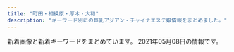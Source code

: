 ```yaml
---
title: "町田・相模原・厚木・大和"
description: "キーワード別にの巨乳アジアン・チャイナエステ嬢情報をまとめました。"
---
```


新着画像と新着キーワードをまとめています。
2021年05月08日の情報です。

<DmmAffiliateIns />
<KeywordTable
  shops={
    [
    {
        "img_links": [
            "http://soukai55.com/images/home/indnx_re.jpg",
            "http://soukai55.com/images/top/top_03.jpg",
            "http://soukai55.com/images/gallery/gallery_a.jpg",
            "http://soukai55.com/images/index_btm.jpg",
            "http://soukai55.com/images/staff_image/staff_02.jpg",
            "http://soukai55.com/images/staff_image/staff_03.jpg",
            "http://soukai55.com/images/gallery/gallery_3.jpg",
            "http://soukai55.com/images/gallery/gallery_4.jpg",
            "http://soukai55.com/images/gallery/gallery_1.jpg",
            "http://soukai55.com/images/gallery/gallery_b.jpg",
            "http://soukai55.com/images/top/top_06.jpg",
            "http://soukai55.com/images/gallery/gallery_d.jpg",
            "http://soukai55.com/images/staff_image/staff_01.jpg",
            "http://soukai55.com/images/gallery/gallery_2.jpg",
            "http://soukai55.com/images/staff_image/staff_04.jpg",
            "http://soukai55.com/images/home/indnx_phone.jpg",
            "http://soukai55.com/images/top/top_05.jpg",
            "http://soukai55.com/images/gallery/gallery_c.jpg",
            "http://soukai55.com/images/home/indnx_qr.jpg",
            "http://soukai55.com/images/flash_a.jpg",
            "http://soukai55.com/images/home/indnx_sale.png",
            "http://soukai55.com/images/staff_image/staff_05.jpg",
            "http://soukai55.com/images/flash_b.jpg",
            "http://soukai55.com/images/top/top_04.jpg",
            "http://soukai55.com/images/top/top_02.jpg",
            "http://soukai55.com/images/top/top_08.png",
            "http://soukai55.com/images/home/top.jpg",
            "http://soukai55.com/images/top/top_01.jpg"
        ],
        "url": "http://soukai55.com/",
        "keywords": {},
        "name": "\u723d\u5feb",
        "station": "\u5927\u548c\u99c5\u5317\u53e3"
    },
    {
        "keywords": {
            "D": 14,
            "C": 52,
            "87": 6,
            "83": 1,
            "85": 8,
            "84": 3,
            "86": 7
        },
        "station": "\u672c\u539a\u6728\u99c5\u5317\u53e3",
        "url": "http://clivia.jpn.mn/",
        "name": "Clivia\u30fb\u30af\u30ea\u30d3\u30a2",
        "img_links": [
            "http://clivia.jpn.mn/images/line1.png",
            "http://clivia.jpn.mn/photos/sites/7/2018/11/2018110213101766.jpg",
            "http://clivia.jpn.mn/photos/sites/7/2019/12/2019121016505928.jpg",
            "http://clivia.jpn.mn/images/top.png",
            "http://clivia.jpn.mn/photos/sites/7/2019/12/2019121016364199.jpg",
            "http://clivia.jpn.mn/photos/sites/7/2019/12/2019121016344158.jpg",
            "http://clivia.jpn.mn/photos/sites/7/2018/10/2018101717032134.jpg",
            "http://clivia.jpn.mn/photos/sites/7/2018/01/243403403239253278.jpg",
            "http://clivia.jpn.mn/images/s_link.png",
            "http://clivia.jpn.mn/photos/sites/7/2019/12/2019121016505897.jpg",
            "http://clivia.jpn.mn/images/line3.png",
            "http://clivia.jpn.mn/photos/sites/7/2018/06/2018062707564386.jpg",
            "http://clivia.jpn.mn/photos/sites/7/2019/12/2019121016595368.jpg",
            "http://clivia.jpn.mn/images/staff_bj3.png",
            "http://clivia.jpn.mn/images/s1.png",
            "http://clivia.jpn.mn/photos/sites/7/2019/10/2019102614594291.jpg",
            "http://clivia.jpn.mn/images/ser3.jpg",
            "http://clivia.jpn.mn/images/face.png",
            "http://clivia.jpn.mn/photos/sites/7/2018/09/2018091111213257.jpg",
            "http://clivia.jpn.mn/photos/sites/7/2019/12/2019121016505828.jpg",
            "http://clivia.jpn.mn/photos/sites/7/2019/12/2019121016394078.jpg",
            "http://clivia.jpn.mn/images/staff_bj1.png",
            "http://clivia.jpn.mn/photos/sites/7/2019/12/2019121016595178.jpg",
            "http://clivia.jpn.mn/images/l1.png",
            "http://clivia.jpn.mn/photos/sites/7/2018/06/201806120710442.jpg",
            "http://clivia.jpn.mn/images/l3.png",
            "http://clivia.jpn.mn/images/s_staff.png",
            "http://clivia.jpn.mn/photos/sites/7/2019/12/2019121016595298.jpg",
            "http://clivia.jpn.mn/images/topic.png",
            "http://clivia.jpn.mn/images/ser2.jpg",
            "http://clivia.jpn.mn/photos/sites/7/2019/12/2019121016505936.jpg",
            "http://clivia.jpn.mn/photos/sites/7/2019/12/2019121016323542.jpg",
            "http://clivia.jpn.mn/images/hua.png",
            "http://clivia.jpn.mn/images/headline.png",
            "http://clivia.jpn.mn/images/end.png",
            "http://clivia.jpn.mn/images/hua1.png",
            "http://clivia.jpn.mn/images/ser1.jpg",
            "http://clivia.jpn.mn/photos/sites/7/2018/06/2018062402305965.jpg",
            "http://clivia.jpn.mn/photos/sites/7/2019/12/2019121016364243.jpg",
            "http://clivia.jpn.mn/photos/sites/7/2018/01/cn.jpg",
            "http://clivia.jpn.mn/photos/sites/7/2019/12/2019121016510026.jpg",
            "http://clivia.jpn.mn/photos/sites/7/2019/12/2019121016595291.jpg",
            "http://clivia.jpn.mn/photos/sites/7/2018/06/201806240230592.jpg",
            "http://clivia.jpn.mn/photos/sites/7/2019/12/2019121016510012.jpg",
            "http://clivia.jpn.mn/images/s3.png"
        ]
    },
    {
        "keywords": {
            "88": 2,
            "84": 1,
            "82": 1,
            "D": 1,
            "92": 1,
            "83": 2,
            "90": 3,
            "91": 1,
            "\u30bb\u30af\u30b7\u30fc": 134
        },
        "name": "\u30b3\u30b9\u30e2\u30b9",
        "img_links": [
            "http://sagamiono.net/staffPhoto/b20210114023117.jpg",
            "http://sagamiono.net/staffPhoto/b20210114023130.jpg",
            "http://sagamiono.net/staffPhoto/s20210114023057.jpg",
            "http://sagamiono.net/staffPhoto/s20210114023244.jpg",
            "http://sagamiono.net/staffPhoto/s20210318163535.jpg",
            "http://sagamiono.net/staffPhoto/s20210114023117.jpg",
            "http://sagamiono.net/images/mobile.jpg",
            "http://sagamiono.net/uploadfiles/Image/campaignSagamionoNetHaru.jpg",
            "http://sagamiono.net/staffPhoto/b20210114023151.jpg",
            "http://sagamiono.net/staffPhoto/s20210114023211.jpg",
            "http://sagamiono.net/images/slider/03.jpg",
            "http://sagamiono.net/staffPhoto/b20210114023057.jpg",
            "http://sagamiono.net/images/slider/02.jpg",
            "http://sagamiono.net/staffPhoto/s20210114023130.jpg",
            "http://sagamiono.net/images/gallery/04.jpg",
            "http://sagamiono.net/images/slider/01.jpg",
            "http://sagamiono.net/staffPhoto/b20210318163535.jpg",
            "http://sagamiono.net/staffPhoto/s20210114023151.jpg",
            "http://sagamiono.net/images/returnBtn.png",
            "http://sagamiono.net/staffPhoto/s20210114023255.jpg",
            "http://sagamiono.net/uploadfiles/images/08.jpg",
            "http://sagamiono.net/images/slider/04.jpg",
            "http://sagamiono.net/staffPhoto/b20210114023255.jpg",
            "http://sagamiono.net/uploadfiles/images/052.jpg",
            "http://sagamiono.net/images/gallery/03.jpg",
            "http://sagamiono.net/images/showFrame.png",
            "http://sagamiono.net/staffPhoto/b20210114023211.jpg",
            "http://sagamiono.net/staffPhoto/b20210114023244.jpg",
            "http://sagamiono.net/images/gallery/01.jpg",
            "http://sagamiono.net/staffPhoto/s20210114023233.jpg",
            "http://sagamiono.net/images/gallery/02.jpg",
            "http://sagamiono.net/staffPhoto/b20210114023233.jpg"
        ],
        "station": "\u76f8\u6a21\u5927\u91ce\u99c5\u5317\u53e3",
        "url": "http://sagamiono.net/"
    },
    {
        "name": "\u3086\u304b",
        "keywords": {
            "85": 4,
            "D": 5,
            "89": 1,
            "86": 4,
            "C": 3
        },
        "station": "\u4e2d\u592e\u6797\u9593\u99c5\u897f\u53e3",
        "img_links": [
            "http://sh-yuka.work/uploads/200629/1-200629151R5E6.jpg",
            "http://sh-yuka.work/templets/default/picture/504339_21227f8954fd409581482fb167a52224_mv2.png",
            "http://sh-yuka.work/uploads/210417/1-21041G62U0222.jpg",
            "http://sh-yuka.work/templets/default/picture/504339_6ac3d0c415404d4caea8f7806efc469e_mv2.png",
            "http://sh-yuka.work/templets/default/picture/504339_53f4914fb1244a5581c45fbe8fe05e15_mv2_d_2835_2953_s_4_2.png",
            "http://sh-yuka.work/uploads/210120/1-21012009301MY.jpg",
            "http://sh-yuka.work/uploads/200930/1-200930103059A0.jpg",
            "http://sh-yuka.work/uploads/200108/1-20010QQ532137.jpg",
            "http://sh-yuka.work/templets/default/picture/504339_7b83b5f415b04665924c4c26f4c5cd27_mv2_d_4812_2043_s_2.png",
            "http://sh-yuka.work/uploads/200706/1-200F614263ab.jpg",
            "http://sh-yuka.work/templets/default/picture/504339_f7143674e10f4748b569cd7df1c9af02_mv2.png",
            "http://sh-yuka.work/templets/default/picture/504339_81364141ef784efdac0337206b586e85_mv2.png",
            "http://sh-yuka.work/uploads/210424/1-210424134534547.jpg",
            "http://sh-yuka.work/templets/default/picture/504339_d693404efae04362b04d73de913d8851_mv2_d_2084_2084_s_2.png",
            "http://sh-yuka.work/uploads/200108/1-20010QQ625439.jpg",
            "http://sh-yuka.work/templets/default/picture/close.png",
            "http://sh-yuka.work/uploads/201218/1-20121Q1033GH.jpg",
            "http://sh-yuka.work/uploads/190717/1-1ZGG5550JX.jpg",
            "http://sh-yuka.work/templets/default/picture/504339_c3603a5d59b54b2793cbf3fbd516de13_mv2.png",
            "http://sh-yuka.work/uploads/200714/1-200G409461R02.jpg",
            "http://sh-yuka.work/uploads/200108/1-20010QQI61H.jpg",
            "http://sh-yuka.work/uploads/201008/1-20100P93R4V3.jpg",
            "http://sh-yuka.work/templets/default/picture/504339_7edd816c8a6a4b8dafc32c0979bee964_mv2_d_2480_3508_s_4_2.png",
            "http://sh-yuka.work/uploads/210424/1-21042413443T00.jpg",
            "http://sh-yuka.work/templets/default/picture/504339_7e953fa3f1dd41aea09a25d07159362b_mv2.png",
            "http://sh-yuka.work/templets/default/picture/504339_f7143674e10f4748b569cd7df1c9af02_mv2(1).png",
            "http://sh-yuka.work/templets/default/picture/504339_24789f5562fa4f088be0b1134410514e_mv2.png",
            "http://sh-yuka.work/uploads/200721/1-200H1105351319.jpg",
            "http://sh-yuka.work/templets/default/picture/504339_042c5bafc5f34692af2ee5e33bdba1e7_mv2.png",
            "http://sh-yuka.work/templets/default/picture/504339_80887437d74b4abab793825cf10fcfba_mv2_d_2586_2860_s_4_2.png",
            "http://sh-yuka.work/uploads/190929/1-1Z929192K4454.jpg",
            "http://sh-yuka.work/templets/default/picture/504339_60927e81bc2741dd89c63cce2eeb277d_mv2.png",
            "http://sh-yuka.work/templets/default/picture/504339_9994463d0234418bb05113314e8f9a17_mv2_d_4724_7369_s_4_2.png",
            "http://sh-yuka.work/uploads/210417/1-21041G6224aJ.jpg",
            "http://sh-yuka.work/uploads/190717/1-1ZGG5544L32.jpg",
            "http://sh-yuka.work/uploads/200728/1-200HQF02J29.jpg",
            "http://sh-yuka.work/templets/default/picture/504339_9d7e65f16b2c4ad8932aacf9b075d81f_mv2_d_4724_7087_s_4_2.png"
        ],
        "url": "http://sh-yuka.work/"
    },
    {
        "url": "http://www.m-en.work/",
        "name": "\u7e01",
        "station": "\u753a\u7530\u99c5\u6771\u53e3",
        "keywords": {
            "D": 14,
            "C": 14,
            "E": 7
        },
        "img_links": [
            "http://www.m-en.work/img/phone.png",
            "http://www.m-en.work/img/cp-ttl.png",
            "http://www.m-en.work/img/h1.png",
            "http://www.m-en.work/img/m1.png",
            "http://www.m-en.work/img/tit5.png",
            "http://www.m-en.work/staff/risa1.jpg",
            "http://www.m-en.work/img/m5.png",
            "http://www.m-en.work/staff/yuki1.jpg",
            "http://www.m-en.work/img/cp-desc1sp.png",
            "http://www.m-en.work/img/slide2-2.jpg",
            "http://www.m-en.work/img/m4.png",
            "http://www.m-en.work/img/slide2-3.jpg",
            "http://www.m-en.work/img/tit1.png",
            "http://www.m-en.work/staff/yuna1.jpg",
            "http://www.m-en.work/img/up.png",
            "http://www.m-en.work/img/cp-desc1.png",
            "http://www.m-en.work/img/tit6.png",
            "http://www.m-en.work/img/m6.png",
            "http://www.m-en.work/img/slide2-1.jpg",
            "http://www.m-en.work/img/tit4.png",
            "http://www.m-en.work/staff/kaori1.jpg",
            "http://www.m-en.work/staff/miho1.jpg",
            "http://www.m-en.work/img/tit2.png",
            "http://www.m-en.work/img/slide2-4.jpg",
            "http://www.m-en.work/img/tit3.png",
            "http://www.m-en.work/img/m3.png",
            "http://www.m-en.work/img/tel2.png",
            "http://www.m-en.work/img/m2.png",
            "http://www.m-en.work/img/info.png",
            "http://www.m-en.work/img/open.png"
        ]
    },
    {
        "url": "http://sakura-relax.work/",
        "name": "\u30b5\u30af\u30e9",
        "keywords": {
            "C": 7
        },
        "station": "\u5357\u6797\u9593\u99c5\u897f\u53e3",
        "img_links": [
            "http://sakura-relax.work/img/bottom.png",
            "http://sakura-relax.work/img/jk.jpg",
            "http://sakura-relax.work/img/s10.jpg",
            "http://sakura-relax.work/img/st2.jpg",
            "http://sakura-relax.work/img/s000.jpg",
            "http://sakura-relax.work/img/st02.jpg",
            "http://sakura-relax.work/sp/img/botton.jpg",
            "http://sakura-relax.work/img/st12.jpg",
            "http://sakura-relax.work/sp/img/s00.jpg",
            "http://sakura-relax.work/sp/img/t-r.jpg",
            "http://sakura-relax.work/sp/img/s000.jpg",
            "http://sakura-relax.work/sp/img/t-o.jpg",
            "http://sakura-relax.work/sp/img/st6.jpg",
            "http://sakura-relax.work/sp/img/st002.jpg",
            "http://sakura-relax.work/sp/img/kan.jpg",
            "http://sakura-relax.work/sp/img/st10.jpg",
            "http://sakura-relax.work/img/st10.jpg",
            "http://sakura-relax.work/sp/img/st02.jpg",
            "http://sakura-relax.work/img/s6.jpg",
            "http://sakura-relax.work/sp/img/info.jpg",
            "http://sakura-relax.work/sp/img/tit.jpg",
            "http://sakura-relax.work/sp/img/t-s.jpg",
            "http://sakura-relax.work/sp/img/p6.jpg",
            "http://sakura-relax.work/sp/img/pic.jpg",
            "http://sakura-relax.work/sp/img/pc.jpg",
            "http://sakura-relax.work/sp/img/tel.jpg",
            "http://sakura-relax.work/img/st002.jpg",
            "http://sakura-relax.work/sp/img/add.jpg",
            "http://sakura-relax.work/img/s11.jpg",
            "http://sakura-relax.work/sp/img/t-t.jpg",
            "http://sakura-relax.work/sp/img/tel2.jpg",
            "http://sakura-relax.work/img/s00.jpg",
            "http://sakura-relax.work/img/xmas.png",
            "http://sakura-relax.work/img/kan.jpg",
            "http://sakura-relax.work/sp/img/sys.jpg",
            "http://sakura-relax.work/sp/img/time.jpg",
            "http://sakura-relax.work/img/s12.jpg",
            "http://sakura-relax.work/sp/img/st11.jpg",
            "http://sakura-relax.work/img/s2.jpg",
            "http://sakura-relax.work/sp/img/jk.jpg",
            "http://sakura-relax.work/sp/img/p12.jpg",
            "http://sakura-relax.work/sp/img/p10.jpg",
            "http://sakura-relax.work/sp/img/t-a.jpg",
            "http://sakura-relax.work/img/mo.png",
            "http://sakura-relax.work/img/head.png",
            "http://sakura-relax.work/sp/img/st2.jpg",
            "http://sakura-relax.work/sp/img/st12.jpg",
            "http://sakura-relax.work/sp/img/xmas.png",
            "http://sakura-relax.work/img/st6.jpg"
        ]
    },
    {
        "url": "http://www.gekiyasu.relax-hp.com/",
        "keywords": {
            "85": 1,
            "C": 1,
            "86": 1,
            "D": 4,
            "87": 3,
            "\u30bb\u30af\u30b7\u30fc": 1
        },
        "name": "\u6fc0\u5b89\u7f8e\u4eba",
        "img_links": [
            "http://www.gekiyasu.relax-hp.com/files/045.jpg",
            "http://www.gekiyasu.relax-hp.com/images/info_text.jpg",
            "http://www.gekiyasu.relax-hp.com/files/002.jpg",
            "http://www.gekiyasu.relax-hp.com/files/001.jpg",
            "http://www.gekiyasu.relax-hp.com/files/044.jpg",
            "http://www.gekiyasu.relax-hp.com/images/bar-news.png",
            "http://www.gekiyasu.relax-hp.com/files/047.jpg",
            "http://www.gekiyasu.relax-hp.com/images/girls-bar.png",
            "http://www.gekiyasu.relax-hp.com/images/bar-inte.png",
            "http://www.gekiyasu.relax-hp.com/images/bar-girls.png",
            "http://www.gekiyasu.relax-hp.com/images/info1.jpg",
            "http://www.gekiyasu.relax-hp.com/images/info2.jpg",
            "http://www.gekiyasu.relax-hp.com/images/bar-infomation.png"
        ],
        "station": "\u5927\u548c\u99c5\u5c0f\u7530\u6025\u53e3"
    },
    {
        "station": "\u4e2d\u592e\u6797\u9593\u99c5\u5317\u53e3",
        "name": "\u770b\u8b77\u7f8e\u4eba",
        "keywords": {
            "D": 10,
            "87": 8,
            "88": 2
        },
        "img_links": [
            "http://www.kangobijin.esturl.com/images/top-left01.jpg",
            "http://www.kangobijin.esturl.com/images/m-top02.jpg",
            "http://www.kangobijin.esturl.com/images/m-top03.jpg",
            "http://www.kangobijin.esturl.com/files/004.jpg",
            "http://www.kangobijin.esturl.com/images/m-top-right04.jpg",
            "http://www.kangobijin.esturl.com/images/m-top-right02.jpg",
            "http://www.kangobijin.esturl.com/images/call.png",
            "http://www.kangobijin.esturl.com/photo_news/upimg/92816607e656024bde_0.jpg",
            "http://www.kangobijin.esturl.com/files/005.jpg",
            "http://www.kangobijin.esturl.com/images/m-right.jpg",
            "http://www.kangobijin.esturl.com/files/002.jpg",
            "http://www.kangobijin.esturl.com/photo_news/upimg/52419609354852fd79_0.jpg",
            "http://www.kangobijin.esturl.com/files/003.jpg",
            "http://www.kangobijin.esturl.com/files/001.jpg",
            "http://www.kangobijin.esturl.com/images/m-head.jpg",
            "http://www.kangobijin.esturl.com/images/m-top-right01.jpg",
            "http://www.kangobijin.esturl.com/images/m-left.jpg",
            "http://www.kangobijin.esturl.com/photo_news/upimg/92816607e656024bde_1.jpg",
            "http://www.kangobijin.esturl.com/images/m-yejiao.jpg",
            "http://www.kangobijin.esturl.com/images/m-top-right03.jpg",
            "http://www.kangobijin.esturl.com/photo_news/upimg/52419609354852fd79_1.jpg"
        ],
        "url": "http://www.kangobijin.esturl.com/"
    },
    {
        "station": "\u672c\u539a\u6728\u99c5\u5317\u53e3",
        "url": "http://shegege.site/",
        "name": "AGEHA \uff5e\u30a2\u30b2\u30cf\uff5e",
        "img_links": [
            "http://shegege.site/uploads/210305/1-2103051I911305.jpg",
            "http://shegege.site/uploads/200711/1-200G11036344J.jpg",
            "http://shegege.site/uploads/191107/1-19110G5523cb.jpg",
            "http://shegege.site/uploads/201128/1-20112Q01145319.jpg",
            "http://shegege.site/uploads/200325/1-200325131632G7.jpg",
            "http://shegege.site/img/nav-002.png",
            "http://shegege.site/uploads/200520/1-2005200S91a39.jpg",
            "http://shegege.site/img/nav-004.png",
            "http://shegege.site/img/nav-005.png",
            "http://shegege.site/img/nav-006.png",
            "http://shegege.site/uploads/200619/1-200619150304G2.jpg",
            "http://shegege.site/img/tel.png",
            "http://shegege.site/uploads/201224/1-20122412301I25.jpg",
            "http://shegege.site/uploads/210114/1-210114150150196.jpg",
            "http://shegege.site/uploads/190909/1-1ZZ9151421512.jpg",
            "http://shegege.site/uploads/200602/1-20060211364K04.jpg",
            "http://shegege.site/uploads/210503/1-21050313454WX.jpg",
            "http://shegege.site/uploads/allimg/200711/1-200G1103624.jpg",
            "http://shegege.site/img/nav-001.png",
            "http://shegege.site/uploads/201218/1-20121Q25123912.jpg",
            "http://shegege.site/img/nav-003.png"
        ],
        "keywords": {
            "88": 3,
            "86": 9,
            "D": 12,
            "G": 1,
            "89": 1
        }
    },
    {
        "name": "\u767e\u5408",
        "url": "http://www.yuri.esjoho.com/",
        "keywords": {
            "E": 2,
            "87": 4,
            "89": 2,
            "F": 2,
            "D": 4,
            "88": 2
        },
        "img_links": [
            "http://www.yuri.esjoho.com/images/mobile.jpg",
            "http://www.yuri.esjoho.com/files/004.jpg",
            "http://www.yuri.esjoho.com/files/002-02.jpg",
            "http://www.yuri.esjoho.com/images/s_info.jpg",
            "http://www.yuri.esjoho.com/files/003.jpg",
            "http://www.yuri.esjoho.com/images/s_staff.jpg",
            "http://www.yuri.esjoho.com/files/001-02.jpg",
            "http://www.yuri.esjoho.com/images/1.jpg",
            "http://www.yuri.esjoho.com/files/003-02.jpg",
            "http://www.yuri.esjoho.com/files/002-03.jpg",
            "http://www.yuri.esjoho.com/images/nbj3.jpg",
            "http://www.yuri.esjoho.com/files/002.jpg",
            "http://www.yuri.esjoho.com/files/001-03.jpg",
            "http://www.yuri.esjoho.com/images/gallery1.jpg",
            "http://www.yuri.esjoho.com/files/003-03.jpg",
            "http://www.yuri.esjoho.com/files/004-02.jpg",
            "http://www.yuri.esjoho.com/files/001.jpg",
            "http://www.yuri.esjoho.com/images/top.jpg",
            "http://www.yuri.esjoho.com/files/004-03.jpg",
            "http://www.yuri.esjoho.com/images/end1.png",
            "http://www.yuri.esjoho.com/images/s_pick.jpg",
            "http://www.yuri.esjoho.com/images/s_news.jpg"
        ],
        "station": "\u753a\u7530\u99c5\u5317\u53e3"
    },
    {
        "img_links": [
            "http://www.iyashihonpo.iesjp.com/files/002-03.jpg",
            "http://www.iyashihonpo.iesjp.com/images/coverParts.png",
            "http://www.iyashihonpo.iesjp.com/files/004-03.jpg",
            "http://www.iyashihonpo.iesjp.com/files/006-02.jpg",
            "http://www.iyashihonpo.iesjp.com/files/006-03.jpg",
            "http://www.iyashihonpo.iesjp.com/files/004.jpg",
            "http://www.iyashihonpo.iesjp.com/files/007-02.jpg",
            "http://www.iyashihonpo.iesjp.com/files/002-02.jpg",
            "http://www.iyashihonpo.iesjp.com/files/001-02.jpg",
            "http://www.iyashihonpo.iesjp.com/images/backlistbtn.png",
            "http://www.iyashihonpo.iesjp.com/files/005-02.jpg",
            "http://www.iyashihonpo.iesjp.com/files/007.jpg",
            "http://www.iyashihonpo.iesjp.com/files/001.jpg",
            "http://www.iyashihonpo.iesjp.com/files/007-03.jpg",
            "http://www.iyashihonpo.iesjp.com/files/001-03.jpg",
            "http://www.iyashihonpo.iesjp.com/files/002.jpg",
            "http://www.iyashihonpo.iesjp.com/images/infoSlide01.jpg",
            "http://www.iyashihonpo.iesjp.com/files/005-03.jpg",
            "http://www.iyashihonpo.iesjp.com/files/005.jpg",
            "http://www.iyashihonpo.iesjp.com/files/006.jpg",
            "http://www.iyashihonpo.iesjp.com/files/004-02.jpg",
            "http://www.iyashihonpo.iesjp.com/images/attention.png"
        ],
        "name": "\u7652\u3057\u672c\u8217",
        "station": "\u76f8\u6a21\u5927\u91ce\u99c5\u5317\u53e3",
        "url": "http://www.iyashihonpo.iesjp.com/",
        "keywords": {
            "D": 8,
            "C": 14,
            "E": 4,
            "87": 2,
            "86": 10
        }
    },
    {
        "name": "MINA",
        "station": "\u753a\u7530\u99c5\u6771\u53e3",
        "url": "http://es-mina.com/",
        "img_links": [
            "http://es-mina.com/staff/midori/01mb.jpg",
            "http://es-mina.com/staff/rei/01mb.jpg",
            "http://es-mina.com/img/access/roadb1.jpg",
            "http://es-mina.com/img/access/roadb3.jpg",
            "http://es-mina.com/staff/kana/01mb.jpg",
            "http://es-mina.com/pic/topimg3.jpg",
            "http://es-mina.com/pic/head.jpg",
            "http://es-mina.com/img/access/roada3.jpg",
            "http://es-mina.com/staff/nene/01mb.jpg",
            "http://es-mina.com/staff/miki/01mb.jpg",
            "http://es-mina.com/img/ttl_concept.png",
            "http://es-mina.com/img/access/roadb4.jpg",
            "http://es-mina.com/staff/yuki/01mb.jpg",
            "http://es-mina.com/img/access/roada2.jpg",
            "http://es-mina.com/staff/haru/01mb.jpg",
            "http://es-mina.com/img/access/roadsp.png",
            "http://es-mina.com/staff/tina/01mb.jpg",
            "http://es-mina.com/staff/nana/01mb.jpg",
            "http://es-mina.com/staff/nanami/01mb.jpg",
            "http://es-mina.com/img/mainft.jpg",
            "http://es-mina.com/staff/yuina/01mb.jpg",
            "http://es-mina.com/staff/ririka/01mb.jpg",
            "http://es-mina.com/staff/aya/01mb.jpg",
            "http://es-mina.com/staff/haruka/01mb.jpg",
            "http://es-mina.com/staff/hana/01mb.jpg",
            "http://es-mina.com/pic/topimg1.jpg",
            "http://es-mina.com/img/conmsg.png",
            "http://es-mina.com/staff/runa/01mb.jpg",
            "http://es-mina.com/staff/sakura/01mb.jpg",
            "http://es-mina.com/staff/mana/01mb.jpg",
            "http://es-mina.com/staff/ran/01mb.jpg",
            "http://es-mina.com/staff/ai/01mb.jpg",
            "http://es-mina.com/img/ttl_staff.png",
            "http://es-mina.com/staff/momoko/01mb.jpg",
            "http://es-mina.com/pic/topimg2.jpg",
            "http://es-mina.com/staff/izumi/01mb.jpg",
            "http://es-mina.com/img/access/roada1.jpg",
            "http://es-mina.com/img/access/roadb2.jpg",
            "http://es-mina.com/img/foot.jpg",
            "http://es-mina.com/img/access/roada4.jpg",
            "http://es-mina.com/staff/minami/01mb.jpg",
            "http://es-mina.com/staff/rie/01mb.jpg"
        ],
        "keywords": {
            "C": 31
        }
    },
    {
        "url": "https://tanpopopo.com/",
        "station": "\u4e2d\u592e\u6797\u9593\u99c5\u897f\u53e3",
        "img_links": [
            "https://tanpopopo.com/wp-content/themes/este/img/top-img01b.png",
            "https://tanpopopo.com/wp-content/themes/este/img/top-img01a.png",
            "https://tanpopopo.com/wp-content/themes/este/img/2.jpg",
            "https://tanpopopo.com/wp-content/themes/este/img/top-img02a.png",
            "https://tanpopopo.com/wp-content/themes/este/img/tel_footer.png",
            "https://tanpopopo.com/wp-content/themes/este/img/1.jpg",
            "https://tanpopopo.com/wp-content/themes/este/img/call.png",
            "https://tanpopopo.com/wp-content/uploads/2019/06/87289tanpo.jpg",
            "https://tanpopopo.com/wp-content/themes/este/img/3.jpg",
            "https://tanpopopo.com/wp-content/themes/este/img/5.jpg",
            "https://tanpopopo.com/wp-content/uploads/2019/06/987654678tanpo.jpg",
            "https://tanpopopo.com/wp-content/themes/este/img/tel_header.png"
        ],
        "name": "\u305f\u3093\u307d\u307d",
        "keywords": {
            "C": 4,
            "G": 4
        }
    },
    {
        "station": "\u4e2d\u592e\u6797\u9593\u99c5",
        "img_links": [
            "http://www.aimu.iesjp.com/files/005-03.jpg",
            "http://www.aimu.iesjp.com/files/004.jpg",
            "http://www.aimu.iesjp.com/files/006-02.jpg",
            "http://www.aimu.iesjp.com/files/001.jpg",
            "http://www.aimu.iesjp.com/images/backlistbtn.png",
            "http://www.aimu.iesjp.com/images/index_03.jpg",
            "http://www.aimu.iesjp.com/files/005.jpg",
            "http://www.aimu.iesjp.com/files/001-03.jpg",
            "http://www.aimu.iesjp.com/images/index_23.jpg",
            "http://www.aimu.iesjp.com/images/index_18.jpg",
            "http://www.aimu.iesjp.com/files/003-03.jpg",
            "http://www.aimu.iesjp.com/files/003-02.jpg",
            "http://www.aimu.iesjp.com/images/index_16.jpg",
            "http://www.aimu.iesjp.com/files/001-02.jpg",
            "http://www.aimu.iesjp.com/images/header.jpg",
            "http://www.aimu.iesjp.com/files/006-03.jpg",
            "http://www.aimu.iesjp.com/files/004-03.jpg",
            "http://www.aimu.iesjp.com/images/index_11.jpg",
            "http://www.aimu.iesjp.com/images/index_04.jpg",
            "http://www.aimu.iesjp.com/images/index_05.jpg",
            "http://www.aimu.iesjp.com/files/002.jpg",
            "http://www.aimu.iesjp.com/images/index_21.jpg",
            "http://www.aimu.iesjp.com/files/005-02.jpg",
            "http://www.aimu.iesjp.com/files/004-02.jpg",
            "http://www.aimu.iesjp.com/images/footer.jpg",
            "http://www.aimu.iesjp.com/files/003.jpg",
            "http://www.aimu.iesjp.com/files/006.jpg",
            "http://www.aimu.iesjp.com/images/index_13.jpg",
            "http://www.aimu.iesjp.com/images/index_06.jpg",
            "http://www.aimu.iesjp.com/images/index_09.jpg",
            "http://www.aimu.iesjp.com/images/index_19.jpg",
            "http://www.aimu.iesjp.com/images/index_12.jpg",
            "http://www.aimu.iesjp.com/images/index_08.jpg",
            "http://www.aimu.iesjp.com/images/index_07.jpg",
            "http://www.aimu.iesjp.com/files/002-03.jpg",
            "http://www.aimu.iesjp.com/files/002-02.jpg",
            "http://www.aimu.iesjp.com/images/index_22.jpg"
        ],
        "keywords": {
            "88": 1,
            "D": 4,
            "86": 1,
            "87": 4,
            "E": 1,
            "C": 1
        },
        "url": "http://www.aimu.iesjp.com/",
        "name": "Aimu\uff5e\u30a2\u30a4\u30e0\uff5e"
    },
    {
        "img_links": [
            "http://shizukachan.work/picture/news_bj3.jpg",
            "http://shizukachan.work/picture/info.jpg",
            "http://shizukachan.work/uploads/210424/1-21042412423RD.jpg",
            "http://shizukachan.work/picture/top.jpg",
            "http://shizukachan.work/picture/s_staff.png",
            "http://shizukachan.work/uploads/201218/1-20121Q55311a8.jpg",
            "http://shizukachan.work/picture/s1.jpg",
            "http://shizukachan.work/uploads/210424/1-21042412424Wc.jpg",
            "http://shizukachan.work/uploads/210113/1-2101130Z012A0.jpg",
            "http://shizukachan.work/picture/s_news.jpg",
            "http://shizukachan.work/uploads/210113/1-2101130U955E4.jpg",
            "http://shizukachan.work/picture/news_bj1.jpg",
            "http://shizukachan.work/uploads/210104/1-2101041HQ5144.jpg",
            "http://shizukachan.work/uploads/210424/1-2104241242591H.jpg",
            "http://shizukachan.work/picture/s3.jpg",
            "http://shizukachan.work/uploads/201116/1-2011161311591A.jpg",
            "http://shizukachan.work/uploads/201116/1-20111613123G45.jpg",
            "http://shizukachan.work/uploads/210113/1-2101130Z003120.jpg",
            "http://shizukachan.work/uploads/201116/1-201116131245247.jpg",
            "http://shizukachan.work/picture/ac1.jpg",
            "http://shizukachan.work/uploads/201218/1-20121Q55215214.jpg",
            "http://shizukachan.work/picture/ac2.jpg",
            "http://shizukachan.work/uploads/201218/1-20121Q55235W4.jpg",
            "http://shizukachan.work/uploads/210327/1-21032G01S6322.jpg"
        ],
        "url": "http://shizukachan.work/",
        "keywords": {
            "89": 12,
            "E": 13
        },
        "name": "\u3057\u305a\u304b\u3061\u3083\u3093",
        "station": "\u672c\u539a\u6728\u99c5\u5317\u53e3"
    },
    {
        "url": "http://rose.este88.com/",
        "station": "\u672c\u539a\u6728\u99c5\u5317\u53e3",
        "name": "\u30ed\u30fc\u30ba",
        "keywords": {},
        "img_links": [
            "http://rose.este88.com/images/s_staff.png",
            "http://rose.este88.com/girls/yuyu1.jpg",
            "http://rose.este88.com/images/s_news.png",
            "http://rose.este88.com/girls/reko1.jpg",
            "http://rose.este88.com/images/top.png",
            "http://rose.este88.com/girls/yuki1.jpg",
            "http://rose.este88.com/girls/momo1.jpg",
            "http://rose.este88.com/girls/ana1.jpg",
            "http://rose.este88.com/images/new.jpg"
        ]
    },
    {
        "station": "JR\u76f8\u6a21\u539f\u99c5\u5357\u53e3",
        "keywords": {},
        "name": "\u61a9\u3044",
        "url": "http://ikoi.jpn.vin/",
        "img_links": []
    },
    {
        "keywords": {
            "\u4e73": 2,
            "\u304a\u3063\u3071\u3044": 2
        },
        "station": "\u5c0f\u7530\u6025\u76f8\u6a21\u539f\u99c5\u5317\u53e3",
        "url": "http://sh-firstclass.work/",
        "img_links": [
            "http://sh-firstclass.work/uploads/210326/1-210326134113Z6.jpg",
            "http://sh-firstclass.work/uploads/210326/1-210326133951633.jpg",
            "http://sh-firstclass.work/uploads/210326/1-210326134301944.jpg",
            "http://sh-firstclass.work/uploads/210326/1-21032613404NO.jpg",
            "http://sh-firstclass.work/uploads/210326/1-210326134213528.jpg",
            "http://sh-firstclass.work/uploads/210326/1-21032613414Q62.jpg",
            "http://sh-firstclass.work/uploads/210326/1-2103261343092Q.jpg",
            "http://sh-firstclass.work/uploads/210326/1-210326134040231.jpg",
            "http://sh-firstclass.work/uploads/210326/1-21032613415C17.jpg",
            "http://sh-firstclass.work/uploads/210326/1-210326134104H6.jpg",
            "http://sh-firstclass.work/uploads/210326/1-2103261343161B.jpg",
            "http://sh-firstclass.work/templets/default/picture/therapis.png",
            "http://sh-firstclass.work/uploads/210326/1-210326134033351.jpg",
            "http://sh-firstclass.work/uploads/210326/1-21032613413cB.jpg",
            "http://sh-firstclass.work/uploads/210326/1-2103261342231O.jpg",
            "http://sh-firstclass.work/uploads/210326/1-210326134231563.jpg",
            "http://sh-firstclass.work/templets/default/picture/home.png",
            "http://sh-firstclass.work/uploads/210326/1-210326134000921.jpg",
            "http://sh-firstclass.work/uploads/210326/1-21032613400NV.jpg",
            "http://sh-firstclass.work/uploads/210326/1-210326134121J8.jpg"
        ],
        "name": "FIRST CLASS"
    },
    {
        "station": "\u4e2d\u592e\u6797\u9593\u99c5\u5317\u53e3",
        "img_links": [
            "http://ciswand.xyz/static/picture/s_staff.png",
            "http://ciswand.xyz/static/picture/room2.jpg",
            "http://ciswand.xyz/uploads/210406/1-2104060U953102.jpg",
            "http://ciswand.xyz/uploads/210420/1-21042015244CI.jpg",
            "http://ciswand.xyz/static/picture/mobile.jpg",
            "http://ciswand.xyz/static/picture/news.png",
            "http://ciswand.xyz/uploads/210325/1-210325150H25W.jpg",
            "http://ciswand.xyz/uploads/210325/1-210325150PK93.jpg",
            "http://ciswand.xyz/static/picture/room4.jpg",
            "http://ciswand.xyz/static/picture/s3.jpg",
            "http://ciswand.xyz/static/picture/s1.jpg",
            "http://ciswand.xyz/static/picture/room3.jpg",
            "http://ciswand.xyz/static/picture/room1.jpg",
            "http://ciswand.xyz/static/picture/top.png",
            "http://ciswand.xyz/uploads/210325/1-210325150T5951.jpg"
        ],
        "url": "http://ciswand.xyz/",
        "keywords": {},
        "name": "\u9999\u871c\u6e7e"
    },
    {
        "img_links": [
            "http://momimomi.me-es.com/images/index_07.jpg",
            "http://momimomi.me-es.com/images/index_04.jpg",
            "http://momimomi.me-es.com/girl/04.jpg",
            "http://momimomi.me-es.com/images/02.jpg",
            "http://momimomi.me-es.com/images/index_12.jpg",
            "http://momimomi.me-es.com/images/index_18.jpg",
            "http://momimomi.me-es.com/girl/03.jpg",
            "http://momimomi.me-es.com/images/info.jpg",
            "http://momimomi.me-es.com/images/index_02.jpg",
            "http://momimomi.me-es.com/girl/02.jpg",
            "http://momimomi.me-es.com/images/info_11.jpg",
            "http://momimomi.me-es.com/images/index_01.jpg",
            "http://momimomi.me-es.com/girl/05.jpg",
            "http://momimomi.me-es.com/images/index_06.jpg",
            "http://momimomi.me-es.com/images/index_19.jpg",
            "http://momimomi.me-es.com/images/03.jpg",
            "http://momimomi.me-es.com/images/sub_14.jpg",
            "http://momimomi.me-es.com/girl/01.jpg",
            "http://momimomi.me-es.com/images/index_15.jpg",
            "http://momimomi.me-es.com/images/index_09.jpg",
            "http://momimomi.me-es.com/images/staff_11.jpg",
            "http://momimomi.me-es.com/images/rec_11.jpg",
            "http://momimomi.me-es.com/images/01.jpg",
            "http://momimomi.me-es.com/girl/06.jpg",
            "http://momimomi.me-es.com/images/sub_10.jpg",
            "http://momimomi.me-es.com/girl/07.jpg",
            "http://momimomi.me-es.com/girl/08.jpg",
            "http://momimomi.me-es.com/images/index_05.jpg",
            "http://momimomi.me-es.com/images/index_03.jpg",
            "http://momimomi.me-es.com/images/rec.jpg",
            "http://momimomi.me-es.com/images/index_17.jpg",
            "http://momimomi.me-es.com/images/index_22.jpg",
            "http://momimomi.me-es.com/images/index_10.jpg",
            "http://momimomi.me-es.com/girl/00.jpg",
            "http://momimomi.me-es.com/images/index_08.jpg"
        ],
        "station": "\u685c\u30f6\u4e18\u99c5\u6771\u53e3",
        "url": "http://momimomi.me-es.com/",
        "keywords": {},
        "name": "\u3082\u307f\u3082\u307f"
    },
    {
        "name": "\u591c\u6765\u9999",
        "keywords": {},
        "url": "http://t-rose.work/",
        "station": "\u76f8\u6a21\u5927\u91ce\u99c5\u5317\u53e3",
        "img_links": [
            "http://t-rose.work/images/head.jpg",
            "http://t-rose.work/staff/eri.jpg",
            "http://t-rose.work/images/interior_t.jpg",
            "http://t-rose.work/images/tg.jpg",
            "http://t-rose.work/img/eri1.jpg",
            "http://t-rose.work/images/up.png",
            "http://t-rose.work/staff/yuri.jpg",
            "http://t-rose.work/img/ka1.jpg",
            "http://t-rose.work/images/int1.png",
            "http://t-rose.work/images/rec2.png",
            "http://t-rose.work/staff/nana.jpg",
            "http://t-rose.work/images/news.jpg",
            "http://t-rose.work/staff/ka.jpg",
            "http://t-rose.work/images/rec1.jpg",
            "http://t-rose.work/images/int2.png",
            "http://t-rose.work/images/staff_t.jpg",
            "http://t-rose.work/img/yuri1.jpg",
            "http://t-rose.work/staff/mimi.jpg",
            "http://t-rose.work/img/nana1.jpg",
            "http://t-rose.work/images/sys.png",
            "http://t-rose.work/img/mimi1.jpg"
        ]
    },
    {
        "url": "http://www.mizuiro.mensest.com/",
        "name": "\u6c34\u306e\u8272",
        "keywords": {
            "G": 4,
            "C": 4,
            "87": 8,
            "85": 4,
            "89": 4,
            "91": 2,
            "E": 4,
            "D": 6,
            "86": 2,
            "F": 2
        },
        "img_links": [
            "http://www.mizuiro.mensest.com/files/001.jpg",
            "http://www.mizuiro.mensest.com/img/top-img02.png",
            "http://www.mizuiro.mensest.com/files/005.jpg",
            "http://www.mizuiro.mensest.com/files/006.jpg",
            "http://www.mizuiro.mensest.com/img/top-img03.png",
            "http://www.mizuiro.mensest.com/img/top-img01.png",
            "http://www.mizuiro.mensest.com/files/001-02.jpg",
            "http://www.mizuiro.mensest.com/img/tel.png",
            "http://www.mizuiro.mensest.com/files/002-02.jpg",
            "http://www.mizuiro.mensest.com/files/004.jpg",
            "http://www.mizuiro.mensest.com/files/003-02.jpg",
            "http://www.mizuiro.mensest.com/files/003.jpg",
            "http://www.mizuiro.mensest.com/files/005-02.jpg",
            "http://www.mizuiro.mensest.com/img/call.png",
            "http://www.mizuiro.mensest.com/files/006-02.jpg",
            "http://www.mizuiro.mensest.com/files/002.jpg",
            "http://www.mizuiro.mensest.com/files/004-02.jpg"
        ],
        "station": "\u4e2d\u592e\u6797\u9593\u99c5\u5317\u53e3"
    },
    {
        "url": "http://www.relax-fuwafuwa.cn/",
        "name": "\u3075\u308f\u3075\u308f",
        "keywords": {
            "F": 1,
            "94": 1,
            "89": 1,
            "\u5de8\u4e73": 2,
            "\u4e73": 2,
            "95": 1
        },
        "img_links": [
            "http://www.relax-fuwafuwa.cn/ueditor/php/upload/image/20171213/1513161912109916.jpg",
            "http://www.relax-fuwafuwa.cn/Public/Reception/picture/top.png",
            "http://www.relax-fuwafuwa.cn/Public/Reception/picture/s_staff.png",
            "http://www.relax-fuwafuwa.cn/Public/Reception/picture/massage1.png",
            "http://www.relax-fuwafuwa.cn/Public/Reception/picture/biaoti.jpg",
            "http://www.relax-fuwafuwa.cn/Public/Reception/picture/nei5.jpg",
            "http://www.relax-fuwafuwa.cn/Public/Reception/picture/news.png",
            "http://www.relax-fuwafuwa.cn/Public/Reception/picture/staff1.jpg",
            "http://www.relax-fuwafuwa.cn/Public/Reception/picture/nei_bj3.jpg",
            "http://www.relax-fuwafuwa.cn/Public/Reception/picture/2.png",
            "http://www.relax-fuwafuwa.cn/Public/Reception/picture/s_massage.png",
            "http://www.relax-fuwafuwa.cn/ueditor/php/upload/image/20210423/1619142075623254.jpeg",
            "http://www.relax-fuwafuwa.cn/Public/Reception/picture/1.png",
            "http://www.relax-fuwafuwa.cn/Public/Reception/picture/nei3.jpg"
        ],
        "station": "\u5c0f\u7530\u6025\u76f8\u6a21\u539f\u99c5\u5357\u53e3"
    },
    {
        "img_links": [
            "http://yikoi.work/sp/img/rika1.jpg",
            "http://yikoi.work/sp/img/sakura1.jpg",
            "http://yikoi.work/img/mimi1.jpg",
            "http://yikoi.work/images/interior_t.png",
            "http://yikoi.work/images/sys1.jpg",
            "http://yikoi.work/sp/images/news_t.jpg",
            "http://yikoi.work/sp/images/info.jpg",
            "http://yikoi.work/sp/img/rao1.jpg",
            "http://yikoi.work/sp/staff/kana.jpg",
            "http://yikoi.work/images/sys3.png",
            "http://yikoi.work/images/1.jpg",
            "http://yikoi.work/images/5.jpg",
            "http://yikoi.work/sp/menu/staff.jpg",
            "http://yikoi.work/images/sm.jpg",
            "http://yikoi.work/img/kana1.jpg",
            "http://yikoi.work/sp/images/int4.jpg",
            "http://yikoi.work/img/nene1.jpg",
            "http://yikoi.work/sp/images/staff_t.jpg",
            "http://yikoi.work/sp/img/nene1.jpg",
            "http://yikoi.work/images/rec1.png",
            "http://yikoi.work/sp/images/sys1.jpg",
            "http://yikoi.work/sp/staff/mimi.jpg",
            "http://yikoi.work/sp/images/footer.png",
            "http://yikoi.work/sp/staff/nene.jpg",
            "http://yikoi.work/images/6.jpg",
            "http://yikoi.work/images/staff_t.png",
            "http://yikoi.work/sp/menu/top.jpg",
            "http://yikoi.work/sp/images/sisu_t.jpg",
            "http://yikoi.work/images/sys2.jpg",
            "http://yikoi.work/sp/images/interior_t.jpg",
            "http://yikoi.work/img/mei1.jpg",
            "http://yikoi.work/sp/images/head.jpg",
            "http://yikoi.work/sp/images/rec2.jpg",
            "http://yikoi.work/img/rika1.jpg",
            "http://yikoi.work/images/int1.png",
            "http://yikoi.work/sp/images/tel.jpg",
            "http://yikoi.work/images/news_t.jpg",
            "http://yikoi.work/img/sakura1.jpg",
            "http://yikoi.work/sp/img/mimi1.jpg",
            "http://yikoi.work/sp/images/int3.jpg",
            "http://yikoi.work/sp/staff/mei.jpg",
            "http://yikoi.work/sp/images/sys2.jpg",
            "http://yikoi.work/images/2.jpg",
            "http://yikoi.work/images/7.jpg",
            "http://yikoi.work/images/sisu.png",
            "http://yikoi.work/images/line.png",
            "http://yikoi.work/sp/staff/rika.jpg",
            "http://yikoi.work/sp/images/int1.png",
            "http://yikoi.work/sp/images/sisu.jpg",
            "http://yikoi.work/sp/img/kana1.jpg",
            "http://yikoi.work/images/rec2.png",
            "http://yikoi.work/sp/images/rec1.jpg",
            "http://yikoi.work/sp/img/mei1.jpg",
            "http://yikoi.work/images/head.jpg",
            "http://yikoi.work/sp/staff/rao.jpg",
            "http://yikoi.work/img/rao1.jpg",
            "http://yikoi.work/sp/images/int5.jpg",
            "http://yikoi.work/images/4.jpg",
            "http://yikoi.work/images/int2.png",
            "http://yikoi.work/sp/staff/sakura.jpg",
            "http://yikoi.work/sp/images/int2.png",
            "http://yikoi.work/sp/images/tg.jpg",
            "http://yikoi.work/images/3.jpg",
            "http://yikoi.work/sp/images/sys3.png",
            "http://yikoi.work/images/mobile.jpg",
            "http://yikoi.work/sp/images/int2.jpg"
        ],
        "url": "http://yikoi.work/",
        "station": "JR\u753a\u7530\u99c5",
        "keywords": {},
        "name": "\u61a9 \uff5eikoi\uff5e"
    },
    {
        "img_links": [
            "http://dorami-jp.work/uploads/201212/1-201212100RL28.jpg",
            "http://dorami-jp.work/uploads/210507/1-21050F94R0G8.jpg",
            "http://dorami-jp.work/static/picture/ac2.jpg",
            "http://dorami-jp.work/static/picture/main1.jpg",
            "http://dorami-jp.work/uploads/201212/1-201212100Ja10.jpg",
            "http://dorami-jp.work/static/picture/esthe1.jpg",
            "http://dorami-jp.work/static/picture/home.png",
            "http://dorami-jp.work/uploads/210315/1-210315101326118.jpg",
            "http://dorami-jp.work/uploads/201212/1-201212100Q2220.jpg",
            "http://dorami-jp.work/static/picture/footer-r.png",
            "http://dorami-jp.work/static/picture/sys1.png",
            "http://dorami-jp.work/static/picture/footer-l.png",
            "http://dorami-jp.work/uploads/210329/1-21032912593a27.jpg",
            "http://dorami-jp.work/static/picture/staff_t.png",
            "http://dorami-jp.work/static/picture/staff.png",
            "http://dorami-jp.work/static/picture/esthe2.jpg",
            "http://dorami-jp.work/uploads/210213/1-21021312211V96.jpg",
            "http://dorami-jp.work/static/picture/esthe3.jpg",
            "http://dorami-jp.work/static/picture/info_t.png",
            "http://dorami-jp.work/static/picture/ac1.jpg"
        ],
        "name": "dorami",
        "station": "\u672c\u539a\u6728\u99c5\u5317\u53e3",
        "keywords": {},
        "url": "http://dorami-jp.work/"
    },
    {
        "station": "\u5927\u548c\u99c5\u5317\u53e3",
        "keywords": {
            "84": 8,
            "\u80f8": 12,
            "\u4e73": 12,
            "C": 28,
            "88": 8,
            "D": 8
        },
        "url": "http://e-rei.info/",
        "name": "\u9e97",
        "img_links": [
            "http://e-rei.info/images/s_staff.png",
            "http://e-rei.info/images/top2.jpg",
            "http://e-rei.info/images/006.jpg",
            "http://e-rei.info/images/r1.jpg",
            "http://e-rei.info/images/s_mobile4.jpg",
            "http://e-rei.info/images/mobile.png",
            "http://e-rei.info/images/02.jpg",
            "http://eskk.e-rei.info/uploads/2019/12/001-1.jpg",
            "http://eskk.e-rei.info/uploads/2019/12/001-2.jpg",
            "http://e-rei.info/images/r3.jpg",
            "http://eskk.e-rei.info/uploads/2021/01/yu.jpg",
            "http://e-rei.info/images/001.jpg",
            "http://e-rei.info/images/002.jpg",
            "http://e-rei.info/images/s_mobile3.jpg",
            "http://e-rei.info/images/01.jpg",
            "http://e-rei.info/images/x1.png",
            "http://e-rei.info/images/s_mobile.jpg",
            "http://e-rei.info/images/s_staff1.png",
            "http://e-rei.info/images/03.jpg",
            "http://eskk.e-rei.info/uploads/2020/01/001-3.jpg",
            "http://eskk.e-rei.info/uploads/2020/01/004.jpg",
            "http://e-rei.info/images/s_mobile2.jpg",
            "http://eskk.e-rei.info/uploads/2020/09/111.jpg",
            "http://e-rei.info/images/top.png",
            "http://eskk.e-rei.info/uploads/2020/06/001-3.jpg",
            "http://eskk.e-rei.info/uploads/2020/01/006.jpg",
            "http://e-rei.info/images/r2.jpg",
            "http://e-rei.info/images/movie.jpg",
            "http://e-rei.info/images/x3.png",
            "http://e-rei.info/images/g0.jpg",
            "http://e-rei.info/images/s_news.png",
            "http://e-rei.info/images/003.jpg",
            "http://e-rei.info/images/004.jpg",
            "http://e-rei.info/images/s_service.png",
            "http://e-rei.info/images/s_news.jpg",
            "http://eskk.e-rei.info/uploads/2021/01/mi-1.jpg",
            "http://e-rei.info/images/005.jpg"
        ]
    },
    {
        "name": "\u7e01",
        "img_links": [
            "http://en-massage.work/sp/img/pic.jpg",
            "http://en-massage.work/sp/img/cam.jpg",
            "http://en-massage.work/img/st8.jpg",
            "http://en-massage.work/sp/img/t-o.jpg",
            "http://en-massage.work/sp/img/pickupsize2.jpg",
            "http://en-massage.work/img/st7.jpg",
            "http://en-massage.work/img/pickupsize7.jpg",
            "http://en-massage.work/img/sta2.jpg",
            "http://en-massage.work/sp/img/t-a.jpg",
            "http://en-massage.work/sp/img/sta6.jpg",
            "http://en-massage.work/img/sta8.jpg",
            "http://en-massage.work/img/st6.jpg",
            "http://en-massage.work/img/haed.png",
            "http://en-massage.work/img/bottom2.png",
            "http://en-massage.work/sp/img/t-r.jpg",
            "http://en-massage.work/sp/img/sys.jpg",
            "http://en-massage.work/sp/img/pickupsize7.jpg",
            "http://en-massage.work/img/enent.jpg",
            "http://en-massage.work/img/pickupsize8.jpg",
            "http://en-massage.work/img/bottom.png",
            "http://en-massage.work/img/pickupsize2.jpg",
            "http://en-massage.work/img/st2.jpg",
            "http://en-massage.work/sp/img/info.jpg",
            "http://en-massage.work/sp/img/sta2.jpg",
            "http://en-massage.work/sp/img/tit.jpg",
            "http://en-massage.work/sp/img/t-t.jpg",
            "http://en-massage.work/sp/img/pc.jpg",
            "http://en-massage.work/sp/img/t-s.jpg",
            "http://en-massage.work/sp/img/sta8.jpg",
            "http://en-massage.work/sp/img/tel.jpg",
            "http://en-massage.work/sp/img/pickupsize8.jpg",
            "http://en-massage.work/img/sta7.jpg",
            "http://en-massage.work/sp/img/time.jpg",
            "http://en-massage.work/sp/img/sta7.jpg",
            "http://en-massage.work/sp/img/add.jpg",
            "http://en-massage.work/img/sta6.jpg",
            "http://en-massage.work/sp/img/pickupsize6.jpg",
            "http://en-massage.work/img/pickupsize6.jpg",
            "http://en-massage.work/img/nost.jpg",
            "http://en-massage.work/sp/img/botton.jpg"
        ],
        "keywords": {
            "D": 6,
            "83": 3,
            "86": 6,
            "85": 3,
            "C": 17
        },
        "station": "\u76f8\u6a21\u5927\u91ce\u99c5\u5357\u53e3",
        "url": "http://en-massage.work/"
    },
    {
        "name": "\u30a2\u30ab\u30b9\u30ea\u30cf\u30a6\u30b9",
        "station": "\u672c\u539a\u6728\u99c5\u6771\u53e3",
        "url": "http://mai.abnavi.info/",
        "keywords": {},
        "img_links": []
    },
    {
        "keywords": {
            "E": 2,
            "86": 6,
            "D": 3,
            "F": 1
        },
        "station": "\u4e2d\u592e\u6797\u9593\u99c5\u5317\u53e3",
        "name": "\u767d\u306e\u604b\u4eba",
        "url": "http://massage-relax.info/",
        "img_links": [
            "http://massage-relax.info/images/cg02.jpg",
            "http://massage-relax.info/images/nav-005.png",
            "http://massage-relax.info/images/cg01.jpg",
            "http://massage-relax.info/images/cg05.jpg",
            "http://massage-relax.info/images/cg08.jpg",
            "http://massage-relax.info/images/cg03.jpg",
            "http://massage-relax.info/images/nav-004.png",
            "http://massage-relax.info/images/nav-001.png",
            "http://massage-relax.info/images/nav-006.png",
            "http://massage-relax.info/images/nav-002.png",
            "http://massage-relax.info/images/no.png",
            "http://massage-relax.info/images/tel.png",
            "http://massage-relax.info/images/nav-003.png",
            "http://massage-relax.info/images/top001.png",
            "http://massage-relax.info/images/cg04.jpg"
        ]
    },
    {
        "name": "\u30b8\u30e3\u30b9\u30df\u30f3",
        "img_links": [
            "http://piutyor.xyz/static/picture/nav-005.png",
            "http://piutyor.xyz/static/picture/top-right001.png",
            "http://piutyor.xyz/static/picture/cam02.jpg",
            "http://piutyor.xyz/static/picture/nav-004.png",
            "http://piutyor.xyz/static/picture/nav-002.png",
            "http://piutyor.xyz/uploads/210505/1-210505144F62D.jpg",
            "http://piutyor.xyz/images/bannar02.png",
            "http://piutyor.xyz/images/bannar01.png",
            "http://piutyor.xyz/static/picture/nav-001.png",
            "http://piutyor.xyz/static/picture/nav-003.png",
            "http://piutyor.xyz/static/picture/tel.png",
            "http://piutyor.xyz/static/picture/nav-006.png",
            "http://piutyor.xyz/static/picture/top-right03.png",
            "http://piutyor.xyz/static/picture/baner.jpg",
            "http://piutyor.xyz/uploads/210417/1-21041F9425Y96.jpg",
            "http://piutyor.xyz/uploads/210417/1-21041G0043bS.jpg"
        ],
        "station": "\u672c\u539a\u6728\u99c5\u5317\u53e3",
        "keywords": {
            "86": 1,
            "89": 1,
            "C": 2,
            "88": 1,
            "D": 1
        },
        "url": "http://piutyor.xyz/"
    },
    {
        "name": "FIRST CLASS",
        "img_links": [
            "https://est-fc.com/staffPhoto/b20210201190332.jpg",
            "https://est-fc.com/images/slider/02.jpg",
            "https://est-fc.com/staffPhoto/s20210507210030.jpg",
            "https://est-fc.com/staffPhoto/s20210120200400.jpg",
            "https://est-fc.com/js/sliderLine/slide_prev.png",
            "https://est-fc.com/staffPhoto/b20210426155211.jpg",
            "https://est-fc.com/staffPhoto/s20210421131953.jpg",
            "https://est-fc.com/staffPhoto/s20210201190332.jpg",
            "https://est-fc.com/staffPhoto/b20210319213230.jpg",
            "https://est-fc.com/staffPhoto/b20210421131953.jpg",
            "https://est-fc.com/staffPhoto/s20210114223251.jpg",
            "https://est-fc.com/staffPhoto/b20201229185637.jpg",
            "https://est-fc.com/staffPhoto/b20210507210030.jpg",
            "https://est-fc.com/js/sliderLine/slide_next.png",
            "https://est-fc.com/staffPhoto/s20201229174501.jpg",
            "https://est-fc.com/staffPhoto/b20201229174501.jpg",
            "https://est-fc.com/staffPhoto/s20210319213230.jpg",
            "https://est-fc.com/staffPhoto/b20210114223251.jpg",
            "https://est-fc.com/staffPhoto/s20210426155211.jpg",
            "https://est-fc.com/images/slider/01.jpg",
            "https://est-fc.com/staffPhoto/s20201229185637.jpg",
            "https://est-fc.com/uploadfiles/Image/campaignEstFcCom.jpg",
            "https://est-fc.com/staffPhoto/b20210120200400.jpg"
        ],
        "keywords": {
            "\u4e73": 2,
            "E": 6,
            "84": 2,
            "87": 2,
            "D": 6,
            "\u5de8\u4e73": 2,
            "\u80f8": 4,
            "C": 8,
            "86": 6
        },
        "station": "JR\u753a\u7530\u99c5\u5317\u53e3",
        "url": "https://est-fc.com/"
    },
    {
        "url": "https://koi.reraku.work/",
        "name": "\u604b",
        "keywords": {
            "D": 16,
            "87": 8,
            "C": 12,
            "86": 8
        },
        "img_links": [
            "https://koi.reraku.work/photos/sites/25/2020/09/2020090503504425.jpg",
            "https://koi.reraku.work/images/ntop4.jpg",
            "https://koi.reraku.work/images/ntop3.jpg",
            "https://koi.reraku.work/images/s_staff1.jpg",
            "https://koi.reraku.work/images/top.jpg",
            "https://koi.reraku.work/images/ntop6.jpg",
            "https://koi.reraku.work/images/s_face.jpg",
            "https://koi.reraku.work/images/ntop5.jpg",
            "https://koi.reraku.work/images/s_staff.jpg",
            "https://koi.reraku.work/photos/sites/25/2020/09/202009030922489.jpg",
            "https://koi.reraku.work/photos/sites/25/2020/09/2020090309224550.jpg",
            "https://koi.reraku.work/images/s_news.jpg",
            "https://koi.reraku.work/images/ntop1.jpg",
            "https://koi.reraku.work/images/ntop2.jpg",
            "https://koi.reraku.work/images/s_link.jpg",
            "https://koi.reraku.work/photos/sites/25/2020/09/2020090309224715.jpg",
            "https://koi.reraku.work/images/end.jpg"
        ],
        "station": "JR\u76f8\u6a21\u539f\u99c5\u5357\u53e3"
    },
    {
        "station": "\u672c\u539a\u6728\u99c5\u6771\u53e3",
        "img_links": [
            "http://www.crossi.xyz/uploads/200706/1-200F613453VR.jpg",
            "http://www.crossi.xyz/uploads/201127/1-20112G53913193.jpg",
            "http://www.crossi.xyz/templets/default/picture/interior_t.jpg",
            "http://www.crossi.xyz/templets/default/picture/staff_t.jpg",
            "http://www.crossi.xyz/uploads/200612/1-200612160U52W.jpg",
            "http://www.crossi.xyz/uploads/191106/1-191106100051532.jpg",
            "http://www.crossi.xyz/uploads/200403/1-200403124533327.jpg",
            "http://www.crossi.xyz/uploads/191016/1-191016134K2213.jpg",
            "http://www.crossi.xyz/uploads/200529/1-2005291A551629.jpg",
            "http://www.crossi.xyz/uploads/201228/1-20122Q41943338.jpg",
            "http://www.crossi.xyz/uploads/190925/1-1Z9251500315P.jpg",
            "http://www.crossi.xyz/uploads/190920/1-1Z920134SY60.jpg",
            "http://www.crossi.xyz/uploads/200907/1-200ZG41K4546.jpg",
            "http://www.crossi.xyz/uploads/201228/1-20122Q4191LP.jpg",
            "http://www.crossi.xyz/uploads/200612/1-200612160S0B8.jpg",
            "http://www.crossi.xyz/uploads/190920/1-1Z920134U1939.jpg",
            "http://www.crossi.xyz/uploads/190925/1-1Z925145924H3.jpg",
            "http://www.crossi.xyz/templets/default/picture/int1.png",
            "http://www.crossi.xyz/uploads/210111/1-2101111429551G.jpg",
            "http://www.crossi.xyz/uploads/180906/1-1PZ60934021N.jpg",
            "http://www.crossi.xyz/uploads/191217/1-19121F95615334.jpg",
            "http://www.crossi.xyz/templets/default/picture/tt.jpg",
            "http://www.crossi.xyz/uploads/200529/1-2005291A543193.jpg",
            "http://www.crossi.xyz/uploads/200403/1-200403124524956.jpg",
            "http://www.crossi.xyz/uploads/201102/1-201102150J3926.jpg",
            "http://www.crossi.xyz/uploads/210325/1-210325125H1R5.jpg",
            "http://www.crossi.xyz/uploads/191122/1-191122162430591.jpg",
            "http://www.crossi.xyz/uploads/201127/1-20112G53930U0.jpg",
            "http://www.crossi.xyz/uploads/190920/1-1Z920134ZW29.jpg",
            "http://www.crossi.xyz/uploads/201202/1-201202124933147.jpg",
            "http://www.crossi.xyz/uploads/200907/1-200ZG41P4318.jpg",
            "http://www.crossi.xyz/uploads/200706/1-200F6134600642.jpg",
            "http://www.crossi.xyz/uploads/201202/1-201202124950B1.jpg",
            "http://www.crossi.xyz/uploads/allimg/180801/1-1PP1091925J2.jpg",
            "http://www.crossi.xyz/uploads/allimg/180731/1-1PI1145244194.jpg",
            "http://www.crossi.xyz/templets/default/picture/rec1.png",
            "http://www.crossi.xyz/uploads/191217/1-19121F95I5240.jpg",
            "http://www.crossi.xyz/uploads/210325/1-210325125I5218.jpg",
            "http://www.crossi.xyz/uploads/210111/1-210111143025433.jpg",
            "http://www.crossi.xyz/uploads/180905/1-1PZ515095RN.jpg",
            "http://www.crossi.xyz/templets/default/picture/news.jpg",
            "http://www.crossi.xyz/uploads/201102/1-201102150K9453.jpg"
        ],
        "url": "http://www.crossi.xyz/",
        "keywords": {},
        "name": "\u30d4\u30e5\u30a2\u30cf\u30fc\u30c8"
    },
    {
        "keywords": {
            "C": 1,
            "88": 1,
            "D": 2,
            "86": 1,
            "89": 1
        },
        "station": "\u5927\u548c\u99c5\u5357\u53e3",
        "name": "Sherry \uff5e\u30b7\u30a7\u30ea\u30fc\uff5e",
        "url": "http://sherry.est888.com/",
        "img_links": [
            "http://sherry.est888.com/css/nav/nav-005.png",
            "http://sherry.est888.com/css/staff/staff03.jpg",
            "http://sherry.est888.com/css/nav/nav-004.png",
            "http://sherry.est888.com/css/osusume03.jpg",
            "http://sherry.est888.com/css/nav/nav-006.png",
            "http://sherry.est888.com/css/staff/staff02.jpg",
            "http://sherry.est888.com/css/nav/nav-002.png",
            "http://sherry.est888.com/css/tel.png",
            "http://sherry.est888.com/css/nav/nav-003.png",
            "http://sherry.est888.com/css/head-change.jpg",
            "http://sherry.est888.com/css/top03.jpg",
            "http://sherry.est888.com/css/nav/nav-001.png",
            "http://sherry.est888.com/css/staff/staff01.jpg"
        ]
    },
    {
        "station": "\u672c\u539a\u6728\u99c5\u5317\u53e3",
        "img_links": [
            "http://www.smile.esturl.com/images/mainImg_sub.jpg",
            "http://www.smile.esturl.com/files/005-02.jpg",
            "http://www.smile.esturl.com/files/010-02.jpg",
            "http://www.smile.esturl.com/images/icon_info.png",
            "http://www.smile.esturl.com/files/010.jpg",
            "http://www.smile.esturl.com/files/002-02.jpg",
            "http://www.smile.esturl.com/files/009.jpg",
            "http://www.smile.esturl.com/images/btn2.png",
            "http://www.smile.esturl.com/files/005.jpg",
            "http://www.smile.esturl.com/files/009-02.jpg",
            "http://www.smile.esturl.com/files/001-02.jpg",
            "http://www.smile.esturl.com/images/icon_staff.png",
            "http://www.smile.esturl.com/images/icon_tel.png",
            "http://www.smile.esturl.com/files/001.jpg",
            "http://www.smile.esturl.com/files/008.jpg",
            "http://www.smile.esturl.com/images/icon_top.png",
            "http://www.smile.esturl.com/files/008-02.jpg",
            "http://www.smile.esturl.com/files/002.jpg",
            "http://www.smile.esturl.com/images/index_sm.png"
        ],
        "url": "http://www.smile.esturl.com/",
        "name": "Smile -\u30b9\u30de\u30a4\u30eb-",
        "keywords": {
            "D": 20,
            "87": 16,
            "C": 4,
            "\u80f8": 1,
            "86": 8
        }
    },
    {
        "station": "\u5ea7\u9593\u99c5\u897f\u53e3",
        "name": "\u521d\u306e\u8449",
        "img_links": [
            "http://shonoyou.me-es.com/girl/019a.jpg",
            "http://shonoyou.me-es.com/images/index_10.jpg",
            "http://shonoyou.me-es.com/girl/016a.jpg",
            "http://shonoyou.me-es.com/images/index_17.jpg",
            "http://shonoyou.me-es.com/images/index_16.jpg",
            "http://shonoyou.me-es.com/images/index_04.jpg",
            "http://shonoyou.me-es.com/images/index_09.jpg",
            "http://shonoyou.me-es.com/girl/017.jpg",
            "http://shonoyou.me-es.com/girl/02.jpg",
            "http://shonoyou.me-es.com/images/index_07.jpg",
            "http://shonoyou.me-es.com/images/index_05.jpg",
            "http://shonoyou.me-es.com/images/index_21.jpg",
            "http://shonoyou.me-es.com/girl/013.jpg",
            "http://shonoyou.me-es.com/girl/015a.jpg",
            "http://shonoyou.me-es.com/girl/017a.jpg",
            "http://shonoyou.me-es.com/images/info.jpg",
            "http://shonoyou.me-es.com/girl/010.jpg",
            "http://shonoyou.me-es.com/images/index_12.jpg",
            "http://shonoyou.me-es.com/girl/09.jpg",
            "http://shonoyou.me-es.com/images/index_22.jpg",
            "http://shonoyou.me-es.com/girl/014.jpg",
            "http://shonoyou.me-es.com/images/index_06.jpg",
            "http://shonoyou.me-es.com/images/staff_10.jpg",
            "http://shonoyou.me-es.com/images/index_24.jpg",
            "http://shonoyou.me-es.com/girl/00.jpg",
            "http://shonoyou.me-es.com/images/top.jpg",
            "http://shonoyou.me-es.com/girl/019.jpg",
            "http://shonoyou.me-es.com/images/index_14.jpg",
            "http://shonoyou.me-es.com/images/index_02.jpg",
            "http://shonoyou.me-es.com/images/index_19.jpg",
            "http://shonoyou.me-es.com/images/info_10.jpg",
            "http://shonoyou.me-es.com/girl/012.jpg",
            "http://shonoyou.me-es.com/girl/014a.jpg",
            "http://shonoyou.me-es.com/images/index_11.jpg",
            "http://shonoyou.me-es.com/girl/015.jpg",
            "http://shonoyou.me-es.com/girl/016.jpg",
            "http://shonoyou.me-es.com/images/rec_10.jpg",
            "http://shonoyou.me-es.com/images/index_25.jpg",
            "http://shonoyou.me-es.com/girl/018.jpg",
            "http://shonoyou.me-es.com/images/rec.jpg",
            "http://shonoyou.me-es.com/girl/013a.jpg",
            "http://shonoyou.me-es.com/girl/02a.jpg",
            "http://shonoyou.me-es.com/girl/010a.jpg",
            "http://shonoyou.me-es.com/images/index_20.jpg",
            "http://shonoyou.me-es.com/images/index_27.jpg",
            "http://shonoyou.me-es.com/images/index_03.jpg",
            "http://shonoyou.me-es.com/images/top2.jpg"
        ],
        "url": "http://shonoyou.me-es.com/",
        "keywords": {}
    },
    {
        "keywords": {
            "E": 2,
            "D": 3,
            "85": 4,
            "C": 5,
            "86": 2,
            "\u80f8": 2,
            "89": 2
        },
        "url": "http://www.sh-vivian.work/",
        "name": "ViVian",
        "img_links": [
            "http://www.sh-vivian.work/templets/default/picture/bg_header_1.jpg",
            "http://www.sh-vivian.work/uploads/200727/1-200HF95956124.jpg",
            "http://www.sh-vivian.work/uploads/210420/1-210420103KS38.jpg",
            "http://www.sh-vivian.work/uploads/210426/1-210426151326101.jpg",
            "http://www.sh-vivian.work/uploads/200703/1-200F3092311544.jpg",
            "http://www.sh-vivian.work/uploads/190716/1-1ZG60S04R93.jpg",
            "http://www.sh-vivian.work/uploads/190208/1-1Z20Q51240493.jpg",
            "http://www.sh-vivian.work/uploads/191214/1-191214145050357.jpg",
            "http://www.sh-vivian.work/uploads/201123/1-20112309300B22.jpg",
            "http://www.sh-vivian.work/uploads/allimg/210420/1-210420104141.jpg",
            "http://www.sh-vivian.work/uploads/allimg/180820/1-1PR01K540436.jpg",
            "http://www.sh-vivian.work/uploads/allimg/210426/1-210426151502.jpg",
            "http://www.sh-vivian.work/uploads/190716/1-1ZG6135Q21N.jpg",
            "http://www.sh-vivian.work/uploads/190716/1-1ZG60S2061U.jpg",
            "http://www.sh-vivian.work/uploads/200401/1-2004010TH2T2.jpg",
            "http://www.sh-vivian.work/uploads/210315/1-210315161Z1H1.jpg"
        ],
        "station": "\u76f8\u6a21\u5927\u91ce\u99c5\u5317\u53e3"
    },
    {
        "url": "http://esthe-japan.work/tsubaki/",
        "station": "JR\u76f8\u6a21\u539f\u99c5\u5357\u53e3",
        "img_links": [
            "http://esthe-japan.work/tsubaki/staff/staff1/01.jpg",
            "http://esthe-japan.work/tsubaki/img/foot.jpg",
            "http://esthe-japan.work/tsubaki/staff/staff5/01.jpg",
            "http://esthe-japan.work/tsubaki/pic/topimg.jpg",
            "http://esthe-japan.work/tsubaki/staff/staff3/01.jpg",
            "http://esthe-japan.work/tsubaki/pic/head.png",
            "http://esthe-japan.work/tsubaki/staff/staff4/01.jpg",
            "http://esthe-japan.work/tsubaki/img/ttl_staff.png",
            "http://esthe-japan.work/tsubaki/staff/staff2/01.jpg",
            "http://esthe-japan.work/tsubaki/pic/campaign.jpg",
            "http://esthe-japan.work/tsubaki/staff/staff/01.jpg"
        ],
        "name": "\u693f",
        "keywords": {
            "C": 12
        }
    },
    {
        "img_links": [
            "http://sweety-est.net/img/slide2-1.jpg",
            "http://sweety-est.net/img/open.png",
            "http://sweety-est.net/img/cp-desc1sp.png",
            "http://sweety-est.net/img/cg02.jpg",
            "http://sweety-est.net/img/tit3.png",
            "http://sweety-est.net/img/m1.png",
            "http://sweety-est.net/img/slide2-4.jpg",
            "http://sweety-est.net/img/tit2.png",
            "http://sweety-est.net/img/tit5.png",
            "http://sweety-est.net/img/tit6.png",
            "http://sweety-est.net/img/tit1.png",
            "http://sweety-est.net/img/cg05.jpg",
            "http://sweety-est.net/img/slide2-2.jpg",
            "http://sweety-est.net/img/m2.png",
            "http://sweety-est.net/img/m3.png",
            "http://sweety-est.net/img/toph.png",
            "http://sweety-est.net/img/cg06.jpg",
            "http://sweety-est.net/img/slide2-3.jpg",
            "http://sweety-est.net/img/tel2.png",
            "http://sweety-est.net/img/tit4.png",
            "http://sweety-est.net/img/cg04.jpg",
            "http://sweety-est.net/img/h1.png",
            "http://sweety-est.net/img/m6.png",
            "http://sweety-est.net/img/cp-ttl.png",
            "http://sweety-est.net/img/m4.png",
            "http://sweety-est.net/img/cp-desc1.png",
            "http://sweety-est.net/img/cg03.jpg",
            "http://sweety-est.net/img/phone.png",
            "http://sweety-est.net/img/cg01.jpg",
            "http://sweety-est.net/img/m5.png"
        ],
        "name": "Milky",
        "keywords": {
            "E": 14,
            "D": 28
        },
        "station": "JR\u753a\u7530\u99c5\u5357\u53e3",
        "url": "http://sweety-est.net/"
    },
    {
        "url": "https://hm705.jpn.cm/",
        "name": "\u30ab\u30a8\u30eb\u306e\u5bb6",
        "keywords": {},
        "station": "JR\u6a4b\u672c\u99c5\u5317\u53e3",
        "img_links": [
            "https://hm705.jpn.cm/photos/sites/37/2020/01/2020012609400388.jpg",
            "https://hm705.jpn.cm/images/s_staff.jpg",
            "https://hm705.jpn.cm/images/info1.jpg",
            "https://hm705.jpn.cm/images/s_blogger.jpg",
            "https://hm705.jpn.cm/photos/sites/37/2018/06/2018061903375846.jpg",
            "https://hm705.jpn.cm/photos/sites/37/2020/12/2020120203142783.jpg",
            "https://hm705.jpn.cm/images/top.jpg",
            "https://hm705.jpn.cm/images/ac1.jpg",
            "https://hm705.jpn.cm/images/blogger.jpg",
            "https://hm705.jpn.cm/images/s_link.jpg",
            "https://hm705.jpn.cm/images/mobile.jpg",
            "https://hm705.jpn.cm/images/s.jpg",
            "https://hm705.jpn.cm/images/dian.jpg",
            "https://hm705.jpn.cm/images/end.png"
        ]
    },
    {
        "url": "http://soapaqzmn.xyz/",
        "keywords": {
            "C": 2,
            "86": 2,
            "85": 4,
            "D": 4
        },
        "name": "Tiara\uff5e\u30c6\u30a3\u30a2\u30e9\uff5e",
        "station": "\u5357\u6797\u9593\u99c5\u897f\u53e3",
        "img_links": [
            "http://soapaqzmn.xyz/picture/news.png",
            "http://soapaqzmn.xyz/uploads/210201/1-210201103Q0523.jpg",
            "http://soapaqzmn.xyz/picture/top.png",
            "http://soapaqzmn.xyz/uploads/210201/1-21020110542c38.jpg",
            "http://soapaqzmn.xyz/uploads/210428/1-21042QK42K06.jpg",
            "http://soapaqzmn.xyz/uploads/210428/1-21042QK35b45.jpg",
            "http://soapaqzmn.xyz/picture/evetop.png",
            "http://soapaqzmn.xyz/uploads/201222/1-20122210352a24.jpg",
            "http://soapaqzmn.xyz/picture/staff_s.png",
            "http://soapaqzmn.xyz/uploads/201222/1-201222103513628.jpg"
        ]
    },
    {
        "url": "http://sakura.fan.bz/",
        "keywords": {
            "C": 23,
            "86": 10,
            "84": 4,
            "E": 3,
            "85": 2,
            "D": 18,
            "83": 4
        },
        "station": "\u76f8\u6a21\u5927\u91ce\u99c5\u5357\u53e3",
        "name": "\u3055\u304f\u3089",
        "img_links": [
            "http://sakura.fan.bz/images/news_bj1.png",
            "http://sakura.fan.bz/photos/sites/96/2019/09/2019090609280369.jpg",
            "http://sakura.fan.bz/images/s_face.png",
            "http://sakura.fan.bz/images/top.jpg",
            "http://sakura.fan.bz/images/end.png",
            "http://sakura.fan.bz/photos/sites/96/2019/11/2019112803264378.jpg",
            "http://sakura.fan.bz/photos/sites/96/2019/09/2019090502332622.jpg",
            "http://sakura.fan.bz/images/s_news.png",
            "http://sakura.fan.bz/images/info.png",
            "http://sakura.fan.bz/photos/sites/96/2019/12/2019120107502632.jpg",
            "http://sakura.fan.bz/photos/sites/96/2019/11/201911070206265.jpg",
            "http://sakura.fan.bz/images/news_bj3.png",
            "http://sakura.fan.bz/photos/sites/96/2019/09/2019090502332511.jpg",
            "http://sakura.fan.bz/photos/sites/96/2019/09/2019090608513621.jpg",
            "http://sakura.fan.bz/images/s_staff.png",
            "http://sakura.fan.bz/photos/sites/96/2019/09/2019090502332739.jpg",
            "http://sakura.fan.bz/photos/sites/96/2019/10/2019100401374573.jpg",
            "http://sakura.fan.bz/photos/sites/96/2020/12/2020120203192280.jpg"
        ]
    },
    {
        "station": "JR\u6df5\u91ce\u8fba\u99c5\u5317\u53e3",
        "url": "http://in-esthe.com/cocochi/",
        "name": "COCOCHI",
        "keywords": {
            "C": 4,
            "83": 2,
            "87": 2,
            "86": 1,
            "88": 2,
            "82": 3,
            "E": 1,
            "90": 6,
            "D": 11
        },
        "img_links": [
            "http://in-esthe.com/cocochi/imge/p-16.jpg",
            "http://in-esthe.com/cocochi/imge/p-6.jpg",
            "http://in-esthe.com/cocochi/imge/p-18.jpg",
            "http://in-esthe.com/cocochi/imge/p-12.jpg",
            "http://in-esthe.com/cocochi/imge/botton.jpg",
            "http://in-esthe.com/cocochi/imge/interior_t.jpg",
            "http://in-esthe.com/cocochi/imge/p-20.jpg",
            "http://in-esthe.com/cocochi/imge/p-5.jpg",
            "http://in-esthe.com/cocochi/imge/p-14.jpg",
            "http://in-esthe.com/cocochi/imge/s1.png",
            "http://in-esthe.com/cocochi/imge/s0.png",
            "http://in-esthe.com/cocochi/imge/p-10.jpg",
            "http://in-esthe.com/cocochi/imge/p-9.jpg",
            "http://in-esthe.com/cocochi/imge/p-13.jpg",
            "http://in-esthe.com/cocochi/imge/corona.png",
            "http://in-esthe.com/cocochi/imge/ta.jpg",
            "http://in-esthe.com/cocochi/imge/p-2.jpg",
            "http://in-esthe.com/cocochi/imge/p-4.jpg",
            "http://in-esthe.com/cocochi/imge/p-3.jpg",
            "http://in-esthe.com/cocochi/imge/sys.png",
            "http://in-esthe.com/cocochi/imge/p-15.jpg",
            "http://in-esthe.com/cocochi/imge/int2.png",
            "http://in-esthe.com/cocochi/imge/p-19.jpg",
            "http://in-esthe.com/cocochi/imge/tel.jpg",
            "http://in-esthe.com/cocochi/imge/staff_t.jpg",
            "http://in-esthe.com/cocochi/imge/p-1.jpg"
        ]
    },
    {
        "url": "http://rihanna.xyz.mn/",
        "name": "\u3071\u3044\u306a\u3063\u3077\u308b",
        "img_links": [
            "http://rihanna.xyz.mn/images/img_service03.jpg",
            "http://rihanna.xyz.mn/images/link_nav04.png",
            "http://rihanna.xyz.mn/images/staff_line.jpg",
            "http://rihanna.xyz.mn/images/room2.jpg",
            "http://rihanna.xyz.mn/images/room6.jpg",
            "http://rihanna.xyz.mn/images/tit_service.png",
            "http://rihanna.xyz.mn/images/card.png",
            "http://rihanna.xyz.mn/images/end.png",
            "http://rihanna.xyz.mn/images/room3.jpg",
            "http://rihanna.xyz.mn/images/img_service05.jpg",
            "http://rihanna.xyz.mn/photos/sites/6/2021/04/2021042604202751.jpg",
            "http://rihanna.xyz.mn/images/img_service04.jpg",
            "http://rihanna.xyz.mn/photos/sites/6/2021/05/2021050507562366.jpg",
            "http://rihanna.xyz.mn/images/img_service09.jpg",
            "http://rihanna.xyz.mn/images/room4.jpg",
            "http://rihanna.xyz.mn/images/img_service07.jpg",
            "http://rihanna.xyz.mn/images/link_nav01.png",
            "http://rihanna.xyz.mn/images/fues200.png",
            "http://rihanna.xyz.mn/images/staff01.png",
            "http://rihanna.xyz.mn/photos/sites/6/2021/04/2021042604251485.jpg",
            "http://rihanna.xyz.mn/images/img_service08.jpg",
            "http://rihanna.xyz.mn/images/room5.jpg",
            "http://rihanna.xyz.mn/photos/sites/6/2021/04/2021042604231363.jpg",
            "http://rihanna.xyz.mn/photos/sites/6/2021/04/2021042614130925.jpg",
            "http://rihanna.xyz.mn/images/link_nav05.png",
            "http://rihanna.xyz.mn/images/link_nav06.png",
            "http://rihanna.xyz.mn/photos/sites/6/2021/04/2021042904450394.jpg",
            "http://rihanna.xyz.mn/images/img_service01.jpg",
            "http://rihanna.xyz.mn/photos/sites/6/2021/04/2021042604121685.jpg",
            "http://rihanna.xyz.mn/images/top.png",
            "http://rihanna.xyz.mn/images/room1.jpg",
            "http://rihanna.xyz.mn/images/link_nav03.png",
            "http://rihanna.xyz.mn/images/img_service02.jpg",
            "http://rihanna.xyz.mn/images/link_nav02.png",
            "http://rihanna.xyz.mn/images/tit_staff.png",
            "http://rihanna.xyz.mn/photos/sites/6/2021/04/2021042614151040.jpg",
            "http://rihanna.xyz.mn/images/img_service06.jpg"
        ],
        "keywords": {
            "C": 16,
            "94": 3,
            "H": 18,
            "93": 3,
            "95": 9,
            "90": 3,
            "G": 9,
            "\u30bb\u30af\u30b7\u30fc": 3,
            "92": 6
        },
        "station": "\u5357\u6797\u9593\u99c5\u897f\u53e3"
    },
    {
        "station": "\u672c\u539a\u6728\u99c5\u6771\u53e3",
        "url": "http://momoka.est888.com/",
        "img_links": [
            "http://momoka.est888.com/css/head.jpg",
            "http://momoka.est888.com/css/staff/staff05.jpg",
            "http://momoka.est888.com/css/staff/staff03.jpg",
            "http://momoka.est888.com/images/call.png",
            "http://momoka.est888.com/css/foot.jpg",
            "http://momoka.est888.com/css/staff/staff01.jpg",
            "http://momoka.est888.com/css/top01.jpg",
            "http://momoka.est888.com/css/staff/staff02.jpg",
            "http://momoka.est888.com/css/staff/staff04.jpg"
        ],
        "name": "\u3082\u3082\u304b\u3061\u3083\u3093",
        "keywords": {
            "E": 2,
            "C": 6,
            "89": 1,
            "85": 1,
            "91": 1,
            "D": 2,
            "92": 1
        }
    },
    {
        "keywords": {
            "84": 2,
            "88": 4,
            "89": 3,
            "86": 3
        },
        "img_links": [
            "http://yobisaki.work/_src/18214386/wx00030303-181542%402x.png",
            "http://yobisaki.work/_src/53914758/wx00030303-181542%402x.png",
            "http://yobisaki.work/_src/18214150/4.png",
            "http://yobisaki.work/_src/18214307/4.jpg",
            "http://yobisaki.work/_src/21626747/wechatimg1029.jpg",
            "http://yobisaki.work/_src/18214161/tall.png",
            "http://yobisaki.work/_src/53915422/wechatimg1028.jpg",
            "http://yobisaki.work/_src/53914410/wechatimg1028.jpg",
            "http://yobisaki.work/_src/18214289/navi_03.png",
            "http://yobisaki.work/_src/53871199/wx00030303-181827%402x.jpg",
            "http://yobisaki.work/_src/53930944/navi_06.png",
            "http://yobisaki.work/_src/53915771/20210304_165454.jpg",
            "http://yobisaki.work/_src/21479347/tall.png",
            "http://yobisaki.work/_src/18214388/wechatimg1026.jpg",
            "http://yobisaki.work/_src/18214301/3.png",
            "http://yobisaki.work/_src/53915652/wechatimg1029.jpg",
            "http://yobisaki.work/_src/53915650/wechatimg1030.jpg",
            "http://yobisaki.work/_src/21479345/82e082e02.jpg",
            "http://yobisaki.work/_src/53888784/wechatimg316.jpg",
            "http://yobisaki.work/_src/19665050/wx00030303-181621%402x.png",
            "http://yobisaki.work/_src/18214085/sign.png",
            "http://yobisaki.work/_src/18214389/wechatimg1026.jpg",
            "http://yobisaki.work/_src/53915421/wechatimg1027.jpg",
            "http://yobisaki.work/_src/18214297/1.png",
            "http://yobisaki.work/_src/53915775/20210304_165155.jpg",
            "http://yobisaki.work/_src/22587998/wechatimg1025.jpg",
            "http://yobisaki.work/_src/18214222/sign.png",
            "http://yobisaki.work/_src/18214303/4.png",
            "http://yobisaki.work/_src/53915649/wechatimg1030.jpg",
            "http://yobisaki.work/_src/53914389/wechatimg1025.jpg",
            "http://yobisaki.work/_src/18214287/navi_02.png",
            "http://yobisaki.work/_src/18214293/navi_05.png",
            "http://yobisaki.work/_src/18214160/sign.png",
            "http://yobisaki.work/_src/18214393/wx00030303-181605%402x.png",
            "http://yobisaki.work/_src/22159990/wechatimg1028.jpg",
            "http://yobisaki.work/_src/18214132/qr.png",
            "http://yobisaki.work/_src/18214366/index_099.png",
            "http://yobisaki.work/_src/18214308/7261563932146_.pic_hd.jpg",
            "http://yobisaki.work/_src/53888778/wechatimg316.jpg",
            "http://yobisaki.work/_src/18214148/img20210303114743763025.png",
            "http://yobisaki.work/_src/18214236/index_099.png",
            "http://yobisaki.work/_src/18214162/82e082e02.jpg",
            "http://yobisaki.work/_src/21479344/sign.png",
            "http://yobisaki.work/_src/18214100/index_09.png",
            "http://yobisaki.work/_src/18214285/navi_01.png",
            "http://yobisaki.work/_src/18214291/navi_04.png",
            "http://yobisaki.work/_src/53915785/20210304_164956.jpg",
            "http://yobisaki.work/_src/18214174/index_099.png",
            "http://yobisaki.work/_src/18214353/tall.png",
            "http://yobisaki.work/_src/21626748/wechatimg1029.jpg",
            "http://yobisaki.work/_src/18214224/wechatimg1028.jpg",
            "http://yobisaki.work/_src/18214153/index_09.png",
            "http://yobisaki.work/_src/18214089/img20210303114743763025.png",
            "http://yobisaki.work/_src/22159991/wechatimg1028.jpg",
            "http://yobisaki.work/_src/53915423/wechatimg1028.jpg",
            "http://yobisaki.work/_src/18214133/qr.png",
            "http://yobisaki.work/_src/53914760/wx00030303-181542%402x.png",
            "http://yobisaki.work/_src/18214299/2.png",
            "http://yobisaki.work/_src/53915651/wechatimg1029.jpg",
            "http://yobisaki.work/_src/21479365/index_099.png",
            "http://yobisaki.work/_src/18214352/sign.png",
            "http://yobisaki.work/_src/18214086/wechatimg316.jpg",
            "http://yobisaki.work/_src/53916235/20210304_164336.jpg",
            "http://yobisaki.work/_src/18214091/tall.png",
            "http://yobisaki.work/_src/53915787/20210304_164800.jpg",
            "http://yobisaki.work/_src/18214305/5.png",
            "http://yobisaki.work/_src/18214387/wx00030303-181827%402x.jpg",
            "http://yobisaki.work/_src/22587999/wechatimg1025.jpg",
            "http://yobisaki.work/_src/18214309/1.jpg",
            "http://yobisaki.work/_src/53914417/wechatimg1030.jpg",
            "http://yobisaki.work/_src/18214396/wechatimg1025.jpg",
            "http://yobisaki.work/_src/53915420/wechatimg1027.jpg",
            "http://yobisaki.work/_src/18214395/wechatimg1025.jpg",
            "http://yobisaki.work/_src/18214090/tall.png",
            "http://yobisaki.work/_src/18214223/tall.png"
        ],
        "url": "http://yobisaki.work/",
        "name": "\u3089\u304f\u3089\u304f",
        "station": "\u5c0f\u7530\u6025\u76f8\u6a21\u539f\u99c5\u5317\u53e3"
    },
    {
        "name": "\u871c\u30fb\u307f\u3064",
        "img_links": [],
        "keywords": {},
        "url": "https://mitsu.iest.info/",
        "station": "\u76f8\u6a21\u5927\u91ce\u99c5\u5357\u53e3"
    },
    {
        "url": "http://tuboan.xyz/",
        "img_links": [
            "http://tuboan.xyz/_src/35851941/line1.png",
            "http://tuboan.xyz/_src/32794332/wechatimg134.jpg",
            "http://tuboan.xyz/_src/32794358/wechatimg148.jpg",
            "http://tuboan.xyz/_src/32846891/wechatimg134.jpg",
            "http://tuboan.xyz/_src/32794205/s_news.png",
            "http://tuboan.xyz/_src/35851915/wechatimg307.jpg",
            "http://tuboan.xyz/_src/32794320/wechatimg136_20190530165104204.jpg",
            "http://tuboan.xyz/_src/32794243/wechatimg136_20190530165104204.jpg",
            "http://tuboan.xyz/_src/32794238/zi_staff.png",
            "http://tuboan.xyz/_src/32794248/wechatimg131.jpg",
            "http://tuboan.xyz/_src/32794350/line1.png",
            "http://tuboan.xyz/_src/32794328/wechatimg131.jpg",
            "http://tuboan.xyz/_src/32794361/wechatimg5740.jpg",
            "http://tuboan.xyz/_src/32794214/end.jpg",
            "http://tuboan.xyz/_src/32794330/line1.png",
            "http://tuboan.xyz/_src/32794329/3_20190531100402371.jpg",
            "http://tuboan.xyz/_src/39443177/wechatimg76.jpg",
            "http://tuboan.xyz/_src/32794346/line1.png",
            "http://tuboan.xyz/_src/39443173/wechatimg76.jpg",
            "http://tuboan.xyz/_src/32794322/wechatimg116_20190529213149608.jpg",
            "http://tuboan.xyz/_src/32794240/line1.png",
            "http://tuboan.xyz/_src/32794324/wechatimg120.jpg",
            "http://tuboan.xyz/_src/32794340/wechatimg162.jpg",
            "http://tuboan.xyz/_src/32794344/wechatimg120.jpg",
            "http://tuboan.xyz/_src/32794342/line1.png",
            "http://tuboan.xyz/_src/32794334/line1.png",
            "http://tuboan.xyz/_src/32794338/line1.png",
            "http://tuboan.xyz/_src/32794336/wechatimg116_20190529213149608.jpg",
            "http://tuboan.xyz/_src/32794210/info.jpg",
            "http://tuboan.xyz/_src/32794244/3_20190531100402371.jpg",
            "http://tuboan.xyz/_src/32794325/wechatimg162.jpg",
            "http://tuboan.xyz/_src/32794359/wechatimg148.jpg",
            "http://tuboan.xyz/_src/32794184/sign.png",
            "http://tuboan.xyz/_src/32794250/line1.png",
            "http://tuboan.xyz/_src/32794278/wechatimg178.jpg",
            "http://tuboan.xyz/_src/32794352/1_20190531100800502.jpg",
            "http://tuboan.xyz/_src/32794348/wechatimg164.jpg",
            "http://tuboan.xyz/_src/39443180/line1.png",
            "http://tuboan.xyz/_src/32794321/wechatimg164.jpg",
            "http://tuboan.xyz/_src/32794327/wechatimg134.jpg",
            "http://tuboan.xyz/_src/32794276/wechatimg177.jpg",
            "http://tuboan.xyz/_src/35851913/wechatimg307.jpg",
            "http://tuboan.xyz/_src/32876882/1_20190531100800502.jpg",
            "http://tuboan.xyz/_src/32794360/wechatimg5740.jpg",
            "http://tuboan.xyz/_src/32876943/wechatimg179.jpg",
            "http://tuboan.xyz/_src/32794246/line1.png",
            "http://tuboan.xyz/_src/32794280/wechatimg176.jpg"
        ],
        "station": "\u672c\u539a\u6728\u99c5\u5317\u53e3",
        "keywords": {},
        "name": "\u307b\u307b\u3048\u307f"
    },
    {
        "keywords": {},
        "url": "http://yoshiko.jpest.net/",
        "name": "\u5409\u597d",
        "station": "JR\u6df5\u91ce\u8fba\u99c5\u5357\u53e3",
        "img_links": [
            "http://yoshiko.jpest.net/uploads//sites/13/2020/08/r1.jpg",
            "http://yoshiko.jpest.net/uploads//sites/13/2020/10/1603068785-1.jpg",
            "http://yoshiko.jpest.net/uploads//sites/13/2020/08/bj_03.jpg",
            "http://yoshiko.jpest.net/uploads//sites/13/2020/08/g1.jpg",
            "http://yoshiko.jpest.net/uploads//sites/13/2020/08/lami.jpg",
            "http://yoshiko.jpest.net/uploads//sites/13/2020/08/yuki.jpg",
            "http://yoshiko.jpest.net/uploads//sites/13/2020/08/g6.jpg",
            "http://yoshiko.jpest.net/uploads//sites/13/2020/08/r3.jpg",
            "http://yoshiko.jpest.net/uploads//sites/13/2020/08/news03.png",
            "http://yoshiko.jpest.net/uploads//sites/13/2020/08/1604303247-top.jpg",
            "http://yoshiko.jpest.net/uploads//sites/13/2020/08/1597221072-mobile.png",
            "http://yoshiko.jpest.net/uploads//sites/13/2020/10/1603075746-1.jpg",
            "http://yoshiko.jpest.net/uploads//sites/13/2020/08/r2.jpg",
            "http://yoshiko.jpest.net/uploads//sites/13/2020/08/g5.jpg",
            "http://yoshiko.jpest.net/uploads//sites/13/2020/10/1602825649-g22.jpg",
            "http://yoshiko.jpest.net/uploads//sites/13/2020/08/laola.jpg",
            "http://yoshiko.jpest.net/uploads//sites/13/2020/08/lina.jpg",
            "http://yoshiko.jpest.net/uploads//sites/13/2020/08/1604303415-top.jpg",
            "http://yoshiko.jpest.net/uploads//sites/13/2020/08/tite-staff.jpg",
            "http://yoshiko.jpest.net/uploads//sites/13/2020/08/news01.png",
            "http://yoshiko.jpest.net/uploads//sites/13/2020/08/r4.jpg"
        ]
    },
    {
        "img_links": [
            "http://www.pentohausu.xyz/images/staff/1/8.jpg",
            "http://www.pentohausu.xyz/images/lanmu-t-st.jpg",
            "http://www.pentohausu.xyz/images/index-rin_14.jpg",
            "http://www.pentohausu.xyz/images/staff/meijia.jpg",
            "http://www.pentohausu.xyz/images/index-rin_02.jpg",
            "http://www.pentohausu.xyz/images/index-rin_04.jpg",
            "http://www.pentohausu.xyz/images/lanmu-t-st2.jpg",
            "http://www.pentohausu.xyz/images/shop/6.jpg",
            "http://www.pentohausu.xyz/images/shop/5.jpg",
            "http://www.pentohausu.xyz/images/staff/1/sayuri.jpg",
            "http://www.pentohausu.xyz/images/staff/1/1.jpg",
            "http://www.pentohausu.xyz/images/staff/1/mie.png",
            "http://www.pentohausu.xyz/images/sys.png",
            "http://www.pentohausu.xyz/images/staff/1/aya.jpg",
            "http://www.pentohausu.xyz/images/nav/nav-t-sys.jpg",
            "http://www.pentohausu.xyz/images/staff/nana.jpg",
            "http://www.yozakura-aroma.xyz/images/staff/2.jpg",
            "http://www.pentohausu.xyz/images/staff/1/7.jpg",
            "http://www.pentohausu.xyz/images/nav/nav-t-job.jpg",
            "http://www.pentohausu.xyz/images/index-rin_20.jpg"
        ],
        "name": "\u30da\u30f3\u30c8\u30cf\u30a6\u30b9",
        "station": "\u76f8\u6b66\u53f0\u524d\u99c5\u5317\u53e3",
        "keywords": {},
        "url": "http://www.pentohausu.xyz/"
    },
    {
        "name": "Rose \uff5e\u30ed\u30fc\u30ba\uff5e",
        "keywords": {
            "\u30bb\u30af\u30b7\u30fc": 17,
            "C": 16
        },
        "img_links": [
            "https://relax-yuran.xyz/images/st/mimi.jpg",
            "https://relax-yuran.xyz/images/mobile.jpg",
            "https://relax-yuran.xyz/images/top.png",
            "https://relax-yuran.xyz/images/st/sakura.jpg",
            "https://relax-yuran.xyz/images/girl-z1.jpg",
            "https://relax-yuran.xyz/images/st/kiki2.jpg",
            "https://relax-yuran.xyz/images/movie.jpg",
            "https://relax-yuran.xyz/images/room1.jpg",
            "http://menlog.net/link/menlog8831.jpg",
            "https://relax-yuran.xyz/images/pick.jpg",
            "https://relax-yuran.xyz/images/st/yuyu.jpg",
            "http://6navi.info/link/walker88.jpg",
            "https://relax-yuran.xyz/images/st/kiki.jpg",
            "https://relax-yuran.xyz/images/nbj2.png",
            "https://relax-yuran.xyz/images/st/momo.jpg",
            "https://relax-yuran.xyz/images/girl-z2.jpg",
            "https://relax-yuran.xyz/images/st/momo2.jpg",
            "https://relax-yuran.xyz/images/s_staff.png",
            "https://relax-yuran.xyz/images/st/shizuka.jpg",
            "https://relax-yuran.xyz/images/st/mei.jpg",
            "https://relax-yuran.xyz/images/st/st_.jpg",
            "https://relax-yuran.xyz/images/s_link.png",
            "https://relax-yuran.xyz/images/room2.jpg",
            "http://6navi.info/link/esthelove88-31.jpg",
            "https://relax-yuran.xyz/images/room3.jpg"
        ],
        "station": "\u5357\u6797\u9593\u99c5\u897f\u53e3",
        "url": "https://relax-yuran.xyz/"
    },
    {
        "station": "JR\u76f8\u6a21\u539f\u99c5\u5357\u53e3",
        "keywords": {
            "C": 18,
            "84": 1,
            "88": 3,
            "F": 1,
            "D": 9,
            "86": 4,
            "85": 1
        },
        "name": "Leon",
        "img_links": [
            "http://cireven.xyz/uploads/allimg/210129/1-210129130341.jpg",
            "http://cireven.xyz/uploads/210412/1-210412162131A7.jpg",
            "http://cireven.xyz/webstyle/info.jpg",
            "http://cireven.xyz/uploads/210129/1-210129130329438.jpg",
            "http://cireven.xyz/uploads/210503/1-210503105601221.jpg",
            "http://cireven.xyz/uploads/allimg/210128/1-21012Q05455D4.jpg",
            "http://cireven.xyz/uploads/allimg/210419/1-21041Z91I7.jpg",
            "http://cireven.xyz/uploads/allimg/210128/1-21012Q63FW16.jpg",
            "http://cireven.xyz/webstyle/sp_ico02.png",
            "http://cireven.xyz/webstyle/sp_header.png",
            "http://cireven.xyz/uploads/allimg/210412/1-210412162230.jpg",
            "http://cireven.xyz/uploads/allimg/210128/1-21012Q63AN54.jpg",
            "http://cireven.xyz/uploads/210412/1-210412162209B0.jpg",
            "http://cireven.xyz/uploads/210129/1-210129130400407.jpg",
            "http://cireven.xyz/webstyle/sp_ico03.png",
            "http://cireven.xyz/uploads/210129/1-2101291252221D.jpg",
            "http://cireven.xyz/uploads/allimg/210412/1-210412162041.jpg",
            "http://cireven.xyz/webstyle/sp_ico05.png",
            "http://cireven.xyz/uploads/210412/1-21041216205T51.jpg",
            "http://cireven.xyz/uploads/210412/1-210412162031417.jpg",
            "http://cireven.xyz/uploads/allimg/210129/1-210129130411.jpg",
            "http://cireven.xyz/uploads/210419/1-21041Z91AN37.jpg",
            "http://cireven.xyz/uploads/210129/1-21012912493G25.jpg",
            "http://cireven.xyz/uploads/210227/1-21022G10ZE32.jpg",
            "http://cireven.xyz/webstyle/sp_ico01.png",
            "http://cireven.xyz/uploads/allimg/210129/1-210129124913.jpg",
            "http://cireven.xyz/uploads/allimg/210128/1-21012Q63611Z2.jpg",
            "http://cireven.xyz/uploads/210129/1-210129124U0225.jpg",
            "http://cireven.xyz/uploads/allimg/210128/1-21012Q63642E1.jpg",
            "http://cireven.xyz/webstyle/end.png",
            "http://cireven.xyz/uploads/allimg/210129/1-210129125252.jpg",
            "http://cireven.xyz/webstyle/sp_ico04.png",
            "http://cireven.xyz/uploads/allimg/210129/1-210129125008.jpg",
            "http://cireven.xyz/uploads/allimg/210412/1-210412162117.jpg",
            "http://cireven.xyz/webstyle/sp_ico06.png",
            "http://cireven.xyz/uploads/allimg/210503/1-210503105618.jpg"
        ],
        "url": "http://cireven.xyz/"
    },
    {
        "url": "http://biretuip.xyz/",
        "img_links": [
            "http://biretuip.xyz/static/picture/staff.png",
            "http://biretuip.xyz/static/picture/sys1.png",
            "http://biretuip.xyz/static/picture/footer-l.png",
            "http://biretuip.xyz/static/picture/esthe1.jpg",
            "http://biretuip.xyz/uploads/210430/1-21043012563KX.jpg",
            "http://biretuip.xyz/static/picture/info_t.png",
            "http://biretuip.xyz/static/picture/esthe3.jpg",
            "http://biretuip.xyz/uploads/201109/1-201109134H31D.jpg",
            "http://biretuip.xyz/static/picture/esthe2.jpg",
            "http://biretuip.xyz/static/picture/staff_t.png",
            "http://biretuip.xyz/static/picture/home.png",
            "http://biretuip.xyz/uploads/201109/1-201109134G0153.jpg",
            "http://biretuip.xyz/uploads/201109/1-201109134AB46.jpg",
            "http://biretuip.xyz/static/picture/ac1.jpg",
            "http://biretuip.xyz/static/picture/main1.jpg",
            "http://biretuip.xyz/static/picture/footer-r.png",
            "http://biretuip.xyz/uploads/210430/1-210430125029555.jpg"
        ],
        "station": "\u672c\u539a\u6728\u99c5\u5317\u53e3",
        "name": "Lucky",
        "keywords": {}
    },
    {
        "name": "\u30a8\u30b9\u30da\u30e9\u30f3\u30b5",
        "keywords": {},
        "img_links": [
            "http://www.esperana.xyz/images/index_04.png",
            "http://www.esperana.xyz/staff/4.jpg",
            "http://www.esperana.xyz/images/index_10.png",
            "http://www.esperana.xyz/images/index_12.png",
            "http://www.esperana.xyz/images/index_08.png",
            "http://www.esperana.xyz/images/index_06.png",
            "http://www.esperana.xyz/staff/3.jpg",
            "http://www.esperana.xyz/staff/junbi.jpg",
            "http://www.esperana.xyz/images/staff_08.png",
            "http://www.esperana.xyz/images/index_07.png",
            "http://www.esperana.xyz/staff/1.jpg",
            "http://www.esperana.xyz/images/index_05.png"
        ],
        "station": "\u5927\u548c\u99c5\u5357\u53e3",
        "url": "http://www.esperana.xyz/"
    },
    {
        "img_links": [
            "http://www.luckybaby.esturl.com/common/img/image2.jpg",
            "http://www.luckybaby.esturl.com/files/007.jpg",
            "http://www.luckybaby.esturl.com/files/002.jpg",
            "http://www.luckybaby.esturl.com/files/004.jpg",
            "http://www.luckybaby.esturl.com/common/img/image3.jpg",
            "http://www.luckybaby.esturl.com/photo_news/upimg/14586606ea7516d378_0.jpg",
            "http://www.luckybaby.esturl.com/common/img/tel2.png",
            "http://www.luckybaby.esturl.com/files/005.jpg",
            "http://www.luckybaby.esturl.com/files/001.jpg",
            "http://www.luckybaby.esturl.com/common/img/image1.jpg",
            "http://www.luckybaby.esturl.com/files/006.jpg",
            "http://www.luckybaby.esturl.com/files/003.jpg",
            "http://www.luckybaby.esturl.com/common/img/top_img001.png"
        ],
        "station": "\u5927\u548c\u99c5\u5317\u53e3",
        "url": "http://www.luckybaby.esturl.com/",
        "name": "Lucky Baby",
        "keywords": {
            "D": 8,
            "80": 6,
            "87": 10,
            "88": 2,
            "85": 8,
            "C": 31
        }
    },
    {
        "url": "http://www.spun.work/",
        "img_links": [
            "http://www.spun.work/img/raki1.jpg",
            "http://www.spun.work/images/news.png",
            "http://www.spun.work/img/haruko1.jpg",
            "http://www.spun.work/images/staff_t.jpg",
            "http://www.spun.work/images/interior_t.jpg",
            "http://www.spun.work/images/int2.png",
            "http://www.spun.work/images/int1.png",
            "http://www.spun.work/img/mari1.jpg",
            "http://www.spun.work/images/4.jpg",
            "http://www.spun.work/img/maki1.jpg",
            "http://www.spun.work/img/yuki1.jpg",
            "http://www.spun.work/images/mobile.jpg",
            "http://www.spun.work/images/6.jpg",
            "http://www.spun.work/images/1.jpg",
            "http://www.spun.work/images/line.png",
            "http://www.spun.work/images/ta.jpg",
            "http://www.spun.work/images/2.jpg",
            "http://www.spun.work/images/sys2.png",
            "http://www.spun.work/images/sys1.png",
            "http://www.spun.work/img/koko1.jpg",
            "http://www.spun.work/images/7.jpg",
            "http://www.spun.work/images/head.jpg",
            "http://www.spun.work/images/tel.jpg",
            "http://www.spun.work/images/5.jpg",
            "http://www.spun.work/images/info.png"
        ],
        "keywords": {},
        "name": "\u30b9\u30de\u30a4\u30eb",
        "station": "\u76f8\u6a21\u5927\u91ce\u99c5\u5357\u53e3"
    },
    {
        "name": "\u5c0f\u60aa\u9b54\u30bb\u30e9\u30d4\u30fc",
        "station": "\u76f8\u6a21\u5927\u91ce\u99c5\u6771\u53e3",
        "url": "http://aes-mens.com/",
        "keywords": {
            "C": 7
        },
        "img_links": [
            "http://aes-mens.com/scdl/staff/10101.jpg",
            "http://aes-mens.com/img/ttl_staff.png",
            "http://aes-mens.com/pic/topimg2.jpg",
            "http://aes-mens.com/scdl/staff/10121.jpg",
            "http://aes-mens.com/pic/topimg1.jpg",
            "http://aes-mens.com/img/conmsg.png",
            "http://aes-mens.com/img/mainft.jpg",
            "http://aes-mens.com/pic/head.jpg",
            "http://aes-mens.com/pic/topimg3.jpg",
            "http://aes-mens.com/scdl/staff/10111.jpg",
            "http://aes-mens.com/img/paypay.png",
            "http://aes-mens.com/img/foot.jpg",
            "http://aes-mens.com/img/ttl_concept.png"
        ]
    },
    {
        "img_links": [
            "http://yasuragi.tyo.ac/photos/sites/55/2019/12/2019121604403829.jpg",
            "http://yasuragi.tyo.ac/images/s_link.png",
            "http://yasuragi.tyo.ac/photos/sites/55/2021/04/2021041704374029.jpg",
            "http://yasuragi.tyo.ac/images/s3.jpg",
            "http://yasuragi.tyo.ac/images/room3.jpg",
            "http://yasuragi.tyo.ac/images/mobile.jpg",
            "http://yasuragi.tyo.ac/photos/sites/55/2019/12/2019121604403165.jpg",
            "http://yasuragi.tyo.ac/images/room4.jpg",
            "http://yasuragi.tyo.ac/images/news_bj1.png",
            "http://yasuragi.tyo.ac/images/room2.jpg",
            "http://yasuragi.tyo.ac/photos/sites/55/2019/12/2019121604403490.jpg",
            "http://yasuragi.tyo.ac/images/s_staff.png",
            "http://yasuragi.tyo.ac/images/s_news.png",
            "http://yasuragi.tyo.ac/images/end.jpg",
            "http://yasuragi.tyo.ac/images/top.jpg",
            "http://yasuragi.tyo.ac/images/room1.jpg",
            "http://yasuragi.tyo.ac/images/news_bj3.png"
        ],
        "name": "\u3084\u3059\u3089\u304e",
        "url": "http://yasuragi.tyo.ac/",
        "keywords": {
            "D": 15,
            "E": 5,
            "C": 12,
            "87": 10,
            "86": 10
        },
        "station": "\u5c0f\u7530\u6025\u7dda\u753a\u7530\u99c5\u897f\u53e3"
    },
    {
        "name": "\u6fc0\u5b89\u7f8e\u4eba",
        "station": "\u76f8\u6a21\u5927\u91ce\u99c5\u5317\u53e3",
        "img_links": [
            "http://www.gekiyasu.relaxmens.com/photo_news/upimg/363366087ef5bcf31d_1.jpg",
            "http://www.gekiyasu.relaxmens.com/files/004.jpg",
            "http://www.gekiyasu.relaxmens.com/images/nav-002.png",
            "http://www.gekiyasu.relaxmens.com/images/nav-001.png",
            "http://www.gekiyasu.relaxmens.com/images/nav-004.png",
            "http://www.gekiyasu.relaxmens.com/photo_news/upimg/288466096010037299_1.jpg",
            "http://www.gekiyasu.relaxmens.com/images/nav-006.png",
            "http://www.gekiyasu.relaxmens.com/photo_news/upimg/363366087ef5bcf31d_0.jpg",
            "http://www.gekiyasu.relaxmens.com/images/osusume01.png",
            "http://www.gekiyasu.relaxmens.com/images/top01.png",
            "http://www.gekiyasu.relaxmens.com/files/002.jpg",
            "http://www.gekiyasu.relaxmens.com/photo_news/upimg/288466096010037299_0.jpg",
            "http://www.gekiyasu.relaxmens.com/files/001.jpg",
            "http://www.gekiyasu.relaxmens.com/images/top02-left.png",
            "http://www.gekiyasu.relaxmens.com/images/top003.png",
            "http://www.gekiyasu.relaxmens.com/files/003.jpg",
            "http://www.gekiyasu.relaxmens.com/images/nav-005.png",
            "http://www.gekiyasu.relaxmens.com/images/tel.png",
            "http://www.gekiyasu.relaxmens.com/images/nav-003.png"
        ],
        "keywords": {},
        "url": "http://www.gekiyasu.relaxmens.com/"
    },
    {
        "img_links": [
            "http://wuraralu.xyz/static/picture/room4.jpg",
            "http://wuraralu.xyz/static/picture/room2.jpg",
            "http://wuraralu.xyz/uploads/210419/1-210419161210I4.jpg",
            "http://wuraralu.xyz/static/picture/s_staff.png",
            "http://wuraralu.xyz/uploads/210419/1-2104191613213I.jpg",
            "http://wuraralu.xyz/static/picture/room1.jpg",
            "http://wuraralu.xyz/static/picture/mobile.jpg",
            "http://wuraralu.xyz/static/picture/s1.jpg",
            "http://wuraralu.xyz/static/picture/s3.jpg",
            "http://wuraralu.xyz/static/picture/room3.jpg",
            "http://wuraralu.xyz/uploads/210419/1-210419161230J4.jpg",
            "http://wuraralu.xyz/static/picture/top.png",
            "http://wuraralu.xyz/static/picture/news.png"
        ],
        "keywords": {},
        "url": "http://wuraralu.xyz/",
        "station": "\u5c0f\u7530\u6025\u76f8\u6a21\u539f\u99c5\u5357\u53e3",
        "name": "\u30e6\u30ea\u30ab"
    },
    {
        "name": "\u7652\u3057\u306e\u68ee",
        "station": "\u753a\u7530\u99c5",
        "img_links": [
            "https://rin-relax.com/wp-content/themes/este/img/top-img01b.png",
            "https://rin-relax.com/wp-content/uploads/2021/02/908765789iyashi.jpg",
            "https://rin-relax.com/wp-content/uploads/2021/03/897631iyashi.jpg",
            "https://rin-relax.com/wp-content/themes/este/img/top-img03.png",
            "https://rin-relax.com/wp-content/uploads/2021/04/897261iyashi.jpg",
            "https://rin-relax.com/wp-content/uploads/2021/03/8976215iyashi.jpg",
            "https://rin-relax.com/wp-content/themes/este/img/tel_header.png",
            "https://rin-relax.com/wp-content/uploads/2021/02/21iyashi.jpg",
            "https://rin-relax.com/wp-content/themes/este/img/top-img01a.png",
            "https://rin-relax.com/wp-content/uploads/2021/02/87654iyashi.jpg",
            "https://rin-relax.com/wp-content/themes/este/img/14.jpg",
            "https://rin-relax.com/wp-content/uploads/2021/02/187654iyashi.jpg",
            "https://rin-relax.com/wp-content/themes/este/img/13.jpg",
            "https://rin-relax.com/wp-content/themes/este/img/top-img01.png",
            "https://rin-relax.com/wp-content/themes/este/img/12.jpg",
            "https://rin-relax.com/wp-content/themes/este/img/top-img02a.png",
            "https://rin-relax.com/wp-content/themes/este/img/11.jpg",
            "https://rin-relax.com/wp-content/themes/este/img/call.png",
            "https://rin-relax.com/wp-content/themes/este/img/tel_footer.png"
        ],
        "keywords": {
            "E": 7,
            "D": 17
        },
        "url": "https://rin-relax.com/"
    },
    {
        "img_links": [
            "http://relaxationest.xyz/images/staff_images/cg02.jpg",
            "http://relaxationest.xyz/images/an_3_02.jpg",
            "http://relaxationest.xyz/images/an_2_01.jpg",
            "http://relaxationest.xyz/images/slider/slide1.png",
            "http://relaxationest.xyz/images/slider/slide1s.png",
            "http://relaxationest.xyz/images/no.png",
            "http://relaxationest.xyz/images/an_4_02.jpg",
            "http://relaxationest.xyz/images/an_1_02.jpg",
            "http://relaxationest.xyz/images/slider/slide2.png",
            "http://relaxationest.xyz/images/ff.jpg",
            "http://relaxationest.xyz/images/an_4_01.jpg",
            "http://relaxationest.xyz/images/an_6_02.jpg",
            "http://relaxationest.xyz/images/an_5_02.jpg",
            "http://relaxationest.xyz/images/staff_images/cg06.jpg",
            "http://relaxationest.xyz/images/staff_images/cg04.jpg",
            "http://relaxationest.xyz/images/slider/slide3s.png",
            "http://relaxationest.xyz/images/staff_images/cg05.jpg",
            "http://relaxationest.xyz/images/an_5_01.jpg",
            "http://relaxationest.xyz/images/an_3_01.jpg",
            "http://relaxationest.xyz/images/an_2_02.jpg",
            "http://relaxationest.xyz/images/an_6_01.jpg",
            "http://relaxationest.xyz/images/staff_images/cg03.jpg",
            "http://relaxationest.xyz/images/index_01.jpg",
            "http://relaxationest.xyz/images/slider/slide2s.png",
            "http://relaxationest.xyz/images/slider/slide3.png",
            "http://relaxationest.xyz/images/an_1_01.jpg",
            "http://relaxationest.xyz/images/staff_images/cg01.jpg"
        ],
        "keywords": {
            "D": 3,
            "86": 5,
            "E": 3,
            "87": 1
        },
        "station": "\u76f8\u6a21\u5927\u91ce\u99c5\u6771\u53e3",
        "url": "http://relaxationest.xyz/",
        "name": "\u3075\u308c\u3042\u3044"
    },
    {
        "name": "HIMAWARI",
        "station": "JR\u753a\u7530\u99c5\u5317\u53e3",
        "url": "http://aroma-himawari.com/",
        "img_links": [
            "http://aroma-himawari.com/img/girl/pickup/pickup-2.jpg",
            "http://aroma-himawari.com/img/girl/list/staff-3.jpg",
            "http://aroma-himawari.com/img/girl/extra/staff-7-2.jpg",
            "http://aroma-himawari.com/img/girl/list/staff-6.jpg",
            "http://aroma-himawari.com/img/girl/extra/staff-7-1.jpg",
            "http://aroma-himawari.com/img/material/elegant-3.jpg",
            "http://aroma-himawari.com/img/girl/pickup/pickup-6.jpg",
            "http://aroma-himawari.com/img/girl/list/square-2.jpg",
            "http://aroma-himawari.com/img/girl/extra/staff-1-1.jpg",
            "http://aroma-himawari.com/img/girl/extra/staff-4-1.jpg",
            "http://aroma-himawari.com/img/girl/extra/staff-4-2.jpg",
            "http://aroma-himawari.com/img/girl/pickup/pickup-1.jpg",
            "http://aroma-himawari.com/img/material/elegant-16.jpg",
            "http://aroma-himawari.com/img/girl/extra/staff-1-3.jpg",
            "http://aroma-himawari.com/img/girl/extra/staff-3-3.jpg",
            "http://aroma-himawari.com/img/girl/extra/staff-7-0.jpg",
            "http://aroma-himawari.com/img/girl/extra/staff-3-2.jpg",
            "http://aroma-himawari.com/img/girl/list/square-4.jpg",
            "http://aroma-himawari.com/img/material/elegant-11.jpg",
            "http://aroma-himawari.com/img/girl/extra/staff-5-1.jpg",
            "https://abs.twimg.com/emoji/v2/72x72/1f530.png",
            "http://aroma-himawari.com/img/girl/list/staff-7.jpg",
            "http://aroma-himawari.com/img/girl/list/square-3.jpg",
            "http://aroma-himawari.com/img/material/elegant-9.jpg",
            "http://aroma-himawari.com/img/girl/list/staff-2.jpg",
            "http://aroma-himawari.com/img/girl/list/square-7.jpg",
            "http://aroma-himawari.com/img/girl/pickup/pickup-4.jpg",
            "http://aroma-himawari.com/img/material/arrow_prev.png",
            "http://aroma-himawari.com/img/material/elegant-13.jpg",
            "http://aroma-himawari.com/img/girl/extra/staff-6-0.jpg",
            "http://aroma-himawari.com/img/material/elegant-12.jpg",
            "http://aroma-himawari.com/img/girl/extra/staff-6-2.jpg",
            "http://aroma-himawari.com/img/girl/extra/staff-3-0.jpg",
            "http://aroma-himawari.com/img/girl/extra/staff-1-0.jpg",
            "http://aroma-himawari.com/img/material/elegant-6.jpg",
            "http://aroma-himawari.com/img/girl/extra/staff-2-2.jpg",
            "http://aroma-himawari.com/img/girl/pickup/pickup-7.jpg",
            "http://aroma-himawari.com/img/material/elegant-2.jpg",
            "http://aroma-himawari.com/img/girl/extra/staff-2-0.jpg",
            "http://aroma-himawari.com/img/material/elegant-4.jpg",
            "http://aroma-himawari.com/img/girl/extra/staff-4-0.jpg",
            "http://aroma-himawari.com/img/girl/list/staff-4.jpg",
            "http://aroma-himawari.com/img/material/arrow_next.png",
            "http://aroma-himawari.com/img/material/elegant-14.jpg",
            "http://aroma-himawari.com/img/girl/extra/staff-1-2.jpg",
            "http://aroma-himawari.com/img/material/elegant-15.jpg",
            "http://aroma-himawari.com/img/girl/extra/staff-5-3.jpg",
            "http://aroma-himawari.com/img/material/shiatsu-1.jpg",
            "http://aroma-himawari.com/img/girl/extra/staff-5-2.jpg",
            "http://aroma-himawari.com/img/material/elegant-19.jpg",
            "http://aroma-himawari.com/img/girl/list/staff-1.jpg",
            "http://aroma-himawari.com/img/material/elegant-18.jpg",
            "http://aroma-himawari.com/img/girl/list/staff-5.jpg",
            "http://aroma-himawari.com/img/girl/list/square-5.jpg",
            "http://aroma-himawari.com/img/material/elegant-8.jpg",
            "http://aroma-himawari.com/img/material/elegant-17.jpg",
            "http://aroma-himawari.com/img/girl/extra/staff-3-1.jpg",
            "http://aroma-himawari.com/img/material/elegant-5.jpg",
            "http://aroma-himawari.com/img/girl/list/square-6.jpg",
            "http://aroma-himawari.com/img/girl/extra/staff-6-1.jpg",
            "http://aroma-himawari.com/img/material/elegant-1.jpg",
            "http://aroma-himawari.com/img/girl/pickup/pickup-3.jpg",
            "http://aroma-himawari.com/img/girl/extra/staff-4-3.jpg",
            "http://aroma-himawari.com/img/material/elegant-7.jpg",
            "http://aroma-himawari.com/img/girl/extra/staff-7-3.jpg",
            "http://aroma-himawari.com/img/material/shiatsu-6.jpg",
            "http://aroma-himawari.com/img/girl/extra/staff-2-3.jpg",
            "http://aroma-himawari.com/img/material/elegant-10.jpg",
            "http://aroma-himawari.com/img/girl/extra/staff-2-1.jpg",
            "http://aroma-himawari.com/img/girl/extra/staff-5-0.jpg",
            "http://aroma-himawari.com/img/material/shiatsu-5.jpg",
            "http://aroma-himawari.com/img/girl/list/square-1.jpg"
        ],
        "keywords": {}
    },
    {
        "url": "http://www.cianbea.xyz/",
        "keywords": {
            "C": 12,
            "D": 6,
            "86": 3,
            "\u4e73": 2,
            "88": 2
        },
        "name": "\u30cf\u30c3\u30d4\u30fc",
        "img_links": [
            "http://www.cianbea.xyz/uploads/allimg/210204/1-210204161552349.jpg",
            "http://www.cianbea.xyz/uploads/allimg/200704/1-200F41K637.jpg",
            "http://www.cianbea.xyz/webstyle/sp_ico03.png",
            "http://www.cianbea.xyz/uploads/210331/1-21033113050Db.jpg",
            "http://www.cianbea.xyz/webstyle/sp_ico01.png",
            "http://www.cianbea.xyz/uploads/allimg/210205/1-210205123627.jpg",
            "http://www.cianbea.xyz/uploads/allimg/210204/1-21020416144I40.jpg",
            "http://www.cianbea.xyz/uploads/allimg/210204/1-21020416151Q43.jpg",
            "http://www.cianbea.xyz/uploads/210204/1-210204161242G6.jpg",
            "http://www.cianbea.xyz/webstyle/info.jpg",
            "http://www.cianbea.xyz/uploads/210204/1-210204161346101.jpg",
            "http://www.cianbea.xyz/uploads/allimg/210126/1-210126140942300.png",
            "http://www.cianbea.xyz/webstyle/sp_header.png",
            "http://www.cianbea.xyz/webstyle/sp_ico04.png",
            "http://www.cianbea.xyz/uploads/210204/1-2102041629192D.jpg",
            "http://www.cianbea.xyz/uploads/210312/1-210312134151L3.jpg",
            "http://www.cianbea.xyz/uploads/allimg/210312/1-210312134207.jpg",
            "http://www.cianbea.xyz/uploads/allimg/210104/1-210104143G2.jpg",
            "http://www.cianbea.xyz/uploads/allimg/210204/1-210204162410G3.png",
            "http://www.cianbea.xyz/uploads/allimg/210204/1-210204161540609.jpg",
            "http://www.cianbea.xyz/uploads/210205/1-210205123401O5.jpg",
            "http://www.cianbea.xyz/uploads/allimg/210331/1-210331131Q4.jpg",
            "http://www.cianbea.xyz/webstyle/sp_ico05.png",
            "http://www.cianbea.xyz/webstyle/end.png",
            "http://www.cianbea.xyz/webstyle/sp_ico02.png",
            "http://www.cianbea.xyz/uploads/allimg/200513/1-2005131R509.jpg",
            "http://www.cianbea.xyz/uploads/210204/1-210204161304314.jpg",
            "http://www.cianbea.xyz/webstyle/sp_ico06.png",
            "http://www.cianbea.xyz/uploads/allimg/210204/1-210204160F1E1.jpg"
        ],
        "station": "\u4e2d\u592e\u6797\u9593\u99c5\u5317\u53e3"
    },
    {
        "img_links": [
            "http://www.kango.esjp.site/photo_news/upimg/132605fdafb9c74d66_1.jpg",
            "http://www.kango.esjp.site/images/m3.jpg",
            "http://www.kango.esjp.site/photo_news/upimg/39554605bf529a8f24_1.jpg",
            "http://www.kango.esjp.site/photo_news/upimg/77484602b44c479ef3_0.jpg",
            "http://www.kango.esjp.site/photo_news/upimg/17584604afb82a3719_1.jpg",
            "http://www.kango.esjp.site/files/010.jpg",
            "http://www.kango.esjp.site/files/009.jpg",
            "http://www.kango.esjp.site/images/slider-img002.jpg",
            "http://www.kango.esjp.site/images/s_message.png",
            "http://www.kango.esjp.site/files/005.jpg",
            "http://www.kango.esjp.site/photo_news/upimg/89683608bbb5b74414_0.jpg",
            "http://www.kango.esjp.site/images/s_pickup.png",
            "http://www.kango.esjp.site/photo_news/upimg/35280601cc9cb87675_1.jpg",
            "http://www.kango.esjp.site/photo_news/upimg/471305ff8085124538_0.jpg",
            "http://www.kango.esjp.site/images/s_news.png",
            "http://www.kango.esjp.site/images/slider-img001.jpg",
            "http://www.kango.esjp.site/images/s_top_therapist.png",
            "http://www.kango.esjp.site/photo_news/upimg/89683608bbb5b74414_1.jpg",
            "http://www.kango.esjp.site/files/006.jpg",
            "http://www.kango.esjp.site/photo_news/upimg/823325fc86c10c020c_1.jpg",
            "http://www.kango.esjp.site/images/m4.jpg",
            "http://www.kango.esjp.site/photo_news/upimg/17682600e4bcd51ffa_0.jpg",
            "http://www.kango.esjp.site/photo_news/upimg/17584604afb82a3719_0.jpg",
            "http://www.kango.esjp.site/photo_news/upimg/777656073e2e7aa1d3_1.jpg",
            "http://www.kango.esjp.site/files/007.jpg",
            "http://www.kango.esjp.site/photo_news/upimg/17682600e4bcd51ffa_1.jpg",
            "http://www.kango.esjp.site/images/m6.jpg",
            "http://www.kango.esjp.site/files/011.jpg",
            "http://www.kango.esjp.site/files/008.jpg",
            "http://www.kango.esjp.site/photo_news/upimg/769706042112a497f7_0.jpg",
            "http://www.kango.esjp.site/photo_news/upimg/35280601cc9cb87675_0.jpg",
            "http://www.kango.esjp.site/files/001.jpg",
            "http://www.kango.esjp.site/photo_news/upimg/823325fc86c10c020c_0.jpg",
            "http://www.kango.esjp.site/photo_news/upimg/777656073e2e7aa1d3_0.jpg",
            "http://www.kango.esjp.site/images/m2.jpg",
            "http://www.kango.esjp.site/photo_news/upimg/769706042112a497f7_1.jpg",
            "http://www.kango.esjp.site/photo_news/upimg/132605fdafb9c74d66_0.jpg",
            "http://www.kango.esjp.site/photo_news/upimg/77484602b44c479ef3_1.jpg",
            "http://www.kango.esjp.site/photo_news/upimg/471305ff8085124538_1.jpg",
            "http://www.kango.esjp.site/photo_news/upimg/39554605bf529a8f24_0.jpg",
            "http://www.kango.esjp.site/images/m1.jpg"
        ],
        "station": "JR\u76f8\u6a21\u539f\u99c5\u5357\u53e3",
        "url": "http://www.kango.esjp.site/",
        "name": "\u82b1\u9b41\uff5e\u304a\u3044\u3089\u3093\uff5e",
        "keywords": {
            "87": 48,
            "D": 56,
            "86": 8,
            "F": 8,
            "91": 8
        }
    },
    {
        "keywords": {
            "D": 6,
            "\u4e73": 1
        },
        "url": "http://kiminoharu.xyz/",
        "station": "JR\u6a4b\u672c\u99c5\u5317\u53e3",
        "name": "\u541b\u306e\u6625",
        "img_links": [
            "http://kiminoharu.xyz/images/g66.jpg",
            "http://kiminoharu.xyz/images/s1.jpg",
            "http://kiminoharu.xyz/images/g1.jpg",
            "http://kiminoharu.xyz/images/g3.jpg",
            "http://kiminoharu.xyz/images/g67.jpg",
            "http://kiminoharu.xyz/images/g5.jpg",
            "http://kiminoharu.xyz/images/0.png",
            "http://kiminoharu.xyz/images/001.jpg",
            "http://kiminoharu.xyz/images/r2.jpg",
            "http://kiminoharu.xyz/images/s4.jpg",
            "http://kiminoharu.xyz/images/g44.jpg",
            "http://kiminoharu.xyz/images/g2.jpg",
            "http://kiminoharu.xyz/images/g0.jpg",
            "http://kiminoharu.xyz/images/g45.jpg",
            "http://kiminoharu.xyz/images/s3.jpg",
            "http://kiminoharu.xyz/images/r3.jpg",
            "http://kiminoharu.xyz/images/g4.jpg",
            "http://kiminoharu.xyz/images/r4.jpg",
            "http://kiminoharu.xyz/images/g11.jpg",
            "http://kiminoharu.xyz/images/r1.jpg",
            "http://kiminoharu.xyz/images/003.jpg",
            "http://kiminoharu.xyz/images/g22.jpg",
            "http://kiminoharu.xyz/images/002.jpg",
            "http://kiminoharu.xyz/images/g33.jpg",
            "http://kiminoharu.xyz/images/g6.jpg",
            "http://kiminoharu.xyz/images/s2.jpg"
        ]
    },
    {
        "keywords": {},
        "url": "http://onshin.xyz/",
        "name": "\u695a\u3005",
        "station": "\u672c\u539a\u6728\u99c5\u5317\u53e3",
        "img_links": [
            "http://onshin.xyz/_src/39571145/wechatimg269_20200209155042881.jpg",
            "http://onshin.xyz/_src/38965857/s4.jpg",
            "http://onshin.xyz/_src/38965789/sign.png",
            "http://onshin.xyz/_src/39571164/img20200212123720046544.jpg",
            "http://onshin.xyz/_src/38965809/sign.png",
            "http://onshin.xyz/_src/39571190/point_blur_jan292021_170857.jpg",
            "http://onshin.xyz/_src/38965870/wechatimg46.jpg",
            "http://onshin.xyz/_src/38965812/sign.png",
            "http://onshin.xyz/_src/39571179/img20200212123750825675.jpg",
            "http://onshin.xyz/_src/39647637/cam2.jpg",
            "http://onshin.xyz/_src/39571232/img20200212123918630367.jpg",
            "http://onshin.xyz/_src/38965834/sign.png",
            "http://onshin.xyz/_src/39571163/img20200212123720046544.jpg",
            "http://onshin.xyz/_src/39571192/point_blur_jan292021_170857.jpg",
            "http://onshin.xyz/_src/38965758/s1.jpg",
            "http://onshin.xyz/_src/39571180/img20200212123750825675.jpg",
            "http://onshin.xyz/_src/38965784/navi_09.png",
            "http://onshin.xyz/_src/38965766/now.jpg",
            "http://onshin.xyz/_src/38965878/wechatimg47.jpg",
            "http://onshin.xyz/_src/39571004/img20200212123720046544.jpg",
            "http://onshin.xyz/_src/38965855/s3.jpg",
            "http://onshin.xyz/_src/39571234/img20200212123918630367.jpg",
            "http://onshin.xyz/_src/38965843/img20200212123402999347.jpg",
            "http://onshin.xyz/_src/38965849/img20200212123452130136.jpg",
            "http://onshin.xyz/_src/38965818/sign.png",
            "http://onshin.xyz/_src/39571142/wechatimg269_20200209155042881.jpg",
            "http://onshin.xyz/_src/39571219/img20200212123842969058.jpg",
            "http://onshin.xyz/_src/39571027/point_blur_jan292021_170857.jpg",
            "http://onshin.xyz/_src/39571114/img20200212123605950636.jpg",
            "http://onshin.xyz/_src/38965876/wechatimg49.jpg",
            "http://onshin.xyz/_src/39571177/img20200212123750825675.jpg",
            "http://onshin.xyz/_src/38965770/sign.png",
            "http://onshin.xyz/_src/38965860/conbaner.png",
            "http://onshin.xyz/_src/39571146/wechatimg269_20200209155042881.jpg",
            "http://onshin.xyz/_src/38965837/sign.png",
            "http://onshin.xyz/_src/38965759/s2.jpg",
            "http://onshin.xyz/_src/38965821/sign.png",
            "http://onshin.xyz/_src/38965780/navi_05.png",
            "http://onshin.xyz/_src/38965844/img20200212123402999347.jpg",
            "http://onshin.xyz/_src/39571220/img20200212123842969058.jpg",
            "http://onshin.xyz/_src/39648932/wechatimg269_20200209155042881.jpg",
            "http://onshin.xyz/_src/38965850/img20200212123452130136.jpg",
            "http://onshin.xyz/_src/39570590/img20200212123605950636.jpg",
            "http://onshin.xyz/_src/39627767/wx00020211-183028%402x.png",
            "http://onshin.xyz/_src/39571005/img20200212123720046544.jpg",
            "http://onshin.xyz/_src/38965804/img20200212123452130136.jpg",
            "http://onshin.xyz/_src/39571191/point_blur_jan292021_170857.jpg",
            "http://onshin.xyz/_src/39571217/img20200212123842969058.jpg",
            "http://onshin.xyz/_src/38965854/s2.jpg",
            "http://onshin.xyz/_src/39571162/img20200212123720046544.jpg",
            "http://onshin.xyz/_src/38965778/navi_03.png",
            "http://onshin.xyz/_src/39571115/img20200212123605950636.jpg",
            "http://onshin.xyz/_src/38965853/s1.jpg",
            "http://onshin.xyz/_src/39571051/img20200212123842969058.jpg",
            "http://onshin.xyz/_src/39571052/img20200212123842969058.jpg",
            "http://onshin.xyz/_src/38965886/re.png",
            "http://onshin.xyz/_src/39571117/img20200212123605950636.jpg",
            "http://onshin.xyz/_src/38965827/img20200212123452130136.jpg",
            "http://onshin.xyz/_src/39571165/img20200212123720046544.jpg",
            "http://onshin.xyz/_src/38965767/now.jpg",
            "http://onshin.xyz/_src/39571233/img20200212123918630367.jpg",
            "http://onshin.xyz/_src/38965842/img20200212123402999347.jpg",
            "http://onshin.xyz/_src/38965848/img20200212123402999347.jpg",
            "http://onshin.xyz/_src/39571193/point_blur_jan292021_170857.jpg",
            "http://onshin.xyz/_src/39648933/wechatimg270.jpg",
            "http://onshin.xyz/_src/39647639/cam2.jpg",
            "http://onshin.xyz/_src/38965771/conbaner.png",
            "http://onshin.xyz/_src/39571116/img20200212123605950636.jpg",
            "http://onshin.xyz/_src/38965769/sign.png",
            "http://onshin.xyz/_src/38965868/wechatimg52.jpg",
            "http://onshin.xyz/_src/38965813/staffgallery.png",
            "http://onshin.xyz/_src/38965760/s3.jpg",
            "http://onshin.xyz/_src/39571231/img20200212123918630367.jpg",
            "http://onshin.xyz/_src/38965864/time.png",
            "http://onshin.xyz/_src/38965845/img20200212123402999347.jpg",
            "http://onshin.xyz/_src/38965856/s4.jpg",
            "http://onshin.xyz/_src/39571056/img20200212123918630367.jpg",
            "http://onshin.xyz/_src/38965798/sign.png",
            "http://onshin.xyz/_src/39571026/point_blur_jan292021_170857.jpg",
            "http://onshin.xyz/_src/38965826/img20200212123452130136.jpg",
            "http://onshin.xyz/_src/39571218/img20200212123842969058.jpg",
            "http://onshin.xyz/_src/38965884/wechatimg89089a3d49ce9555a298149aea23d992.jpg",
            "http://onshin.xyz/_src/39571141/wechatimg270.jpg",
            "http://onshin.xyz/_src/38965805/img20200212123452130136.jpg",
            "http://onshin.xyz/_src/38965872/wechatimg51.jpg",
            "http://onshin.xyz/_src/39571022/img20200212123750825675.jpg",
            "http://onshin.xyz/_src/38965847/img20200212123402999347.jpg",
            "http://onshin.xyz/_src/39571055/img20200212123918630367.jpg",
            "http://onshin.xyz/_src/39570591/img20200212123605950636.jpg",
            "http://onshin.xyz/_src/38965782/navi_07.png",
            "http://onshin.xyz/_src/39571178/img20200212123750825675.jpg",
            "http://onshin.xyz/_src/38965786/sign.png",
            "http://onshin.xyz/_src/38965795/sign.png",
            "http://onshin.xyz/_src/38965874/wechatimg48.jpg",
            "http://onshin.xyz/_src/39571023/img20200212123750825675.jpg"
        ]
    },
    {
        "img_links": [
            "http://massage-est.info/images/tit5.jpg",
            "http://massage-est.info/images/cg08.jpg",
            "http://massage-est.info/images/cg02.jpg",
            "http://massage-est.info/images/tit1.jpg",
            "http://massage-est.info/images/tit2.jpg",
            "http://massage-est.info/images/cg04.jpg",
            "http://massage-est.info/images/cg03.jpg",
            "http://massage-est.info/images/cg091.jpg",
            "http://massage-est.info/images/cg06.jpg",
            "http://massage-est.info/images/cg07.jpg",
            "http://massage-est.info/images/fla.jpg",
            "http://massage-est.info/images/cg05.jpg",
            "http://massage-est.info/images/line.png",
            "http://massage-est.info/images/head.jpg",
            "http://massage-est.info/images/tit4.jpg",
            "http://massage-est.info/images/cg09.jpg",
            "http://massage-est.info/images/tit3.jpg",
            "http://massage-est.info/images/cg10.jpg",
            "http://massage-est.info/images/no.png"
        ],
        "name": "\u685c\u6843-\u3055\u304f\u3089\u3093\u307c-",
        "station": "\u5927\u548c\u99c5\u5357\u53e3",
        "keywords": {
            "D": 14,
            "87": 2,
            "F": 4,
            "86": 16
        },
        "url": "http://massage-est.info/"
    },
    {
        "img_links": [
            "http://xn--cckdr4sjcn.com/images/kan.jpg",
            "http://xn--cckdr4sjcn.com/images/cg09.jpg",
            "http://xn--cckdr4sjcn.com/images/r4.jpg",
            "http://xn--cckdr4sjcn.com/images/cg07.jpg",
            "http://xn--cckdr4sjcn.com/images/cg13.jpg",
            "http://xn--cckdr4sjcn.com/images/cg08.jpg",
            "http://xn--cckdr4sjcn.com/images/evetop.png",
            "http://xn--cckdr4sjcn.com/images/news.png",
            "http://xn--cckdr4sjcn.com/images/cg01.jpg",
            "http://xn--cckdr4sjcn.com/images/top.png",
            "http://xn--cckdr4sjcn.com/images/cg10.jpg",
            "http://xn--cckdr4sjcn.com/images/cg06.jpg",
            "http://xn--cckdr4sjcn.com/images/r2.jpg",
            "http://xn--cckdr4sjcn.com/images/r3.jpg",
            "http://xn--cckdr4sjcn.com/images/cg11.jpg",
            "http://xn--cckdr4sjcn.com/images/staff_s.png",
            "http://xn--cckdr4sjcn.com/images/cg05.jpg",
            "http://xn--cckdr4sjcn.com/images/cg02.jpg",
            "http://xn--cckdr4sjcn.com/images/cg12.jpg",
            "http://xn--cckdr4sjcn.com/images/cg03.jpg",
            "http://xn--cckdr4sjcn.com/images/r1.jpg"
        ],
        "station": "\u5927\u548c\u99c5\u5357\u53e3",
        "url": "http://xn--cckdr4sjcn.com/",
        "keywords": {
            "D": 24,
            "E": 6,
            "86": 33,
            "C": 3
        },
        "name": "\u6021\u697d-\u30a4\u30e9\u30af-"
    },
    {
        "img_links": [
            "http://sh-leo.work/picture/top_t5.png",
            "http://sh-leo.work/picture/fm3.png",
            "http://sh-leo.work/picture/p2_ct1.png",
            "http://sh-leo.work/picture/s_4.jpg",
            "http://sh-leo.work/picture/shinphoto3.jpg",
            "http://sh-leo.work/picture/p6_ct1.png",
            "http://sh-leo.work/picture/fm5.png",
            "http://sh-leo.work/picture/age.png",
            "http://sh-leo.work/picture/p4_ct1.png",
            "http://sh-leo.work/picture/fm6.png",
            "http://sh-leo.work/picture/s_3.jpg",
            "http://sh-leo.work/picture/top_t4.png",
            "http://sh-leo.work/picture/top_sin1.jpg",
            "http://sh-leo.work/picture/shinphoto2.jpg",
            "http://sh-leo.work/picture/camp20180713_2.png",
            "http://sh-leo.work/picture/p4_ct1_sub1.png",
            "http://sh-leo.work/picture/frameback.png",
            "http://sh-leo.work/picture/att.png",
            "http://sh-leo.work/picture/shinphoto4.jpg",
            "http://sh-leo.work/picture/frames.png",
            "http://sh-leo.work/picture/faq_st1.png",
            "http://sh-leo.work/picture/shinphoto1.jpg",
            "http://sh-leo.work/picture/top_t3.png",
            "http://sh-leo.work/picture/topimg3.jpg",
            "http://sh-leo.work/picture/topimg1.jpg",
            "http://sh-leo.work/picture/top_t1.png",
            "http://sh-leo.work/picture/top_sin3.jpg",
            "http://sh-leo.work/picture/fm2.png",
            "http://sh-leo.work/picture/s_1.jpg",
            "http://sh-leo.work/picture/topimg2.jpg",
            "http://sh-leo.work/picture/top_pickback.png",
            "http://sh-leo.work/picture/faq_st2.png",
            "http://sh-leo.work/picture/fm1.png",
            "http://sh-leo.work/picture/top_t2.png",
            "http://sh-leo.work/picture/p3_ct1.png",
            "http://sh-leo.work/picture/optionrev1.png",
            "http://sh-leo.work/picture/s_5.jpg",
            "http://sh-leo.work/picture/q.png",
            "http://sh-leo.work/picture/fm4.png",
            "http://sh-leo.work/picture/top_sin2.jpg",
            "http://sh-leo.work/picture/a.png",
            "http://sh-leo.work/picture/top_t8.png",
            "http://sh-leo.work/picture/s_2.jpg"
        ],
        "station": "\u5c0f\u7530\u6025\u76f8\u6a21\u539f\u99c5\u5357\u53e3",
        "keywords": {},
        "url": "http://sh-leo.work/",
        "name": "LEO\uff5e\u30ec\u30aa\uff5e"
    },
    {
        "station": "\u672c\u539a\u6728\u99c5\u5357\u53e3",
        "keywords": {
            "E": 1,
            "D": 1,
            "89": 2,
            "87": 1,
            "C": 1
        },
        "img_links": [
            "http://koukoku.xyz/miss/css/top01.jpg",
            "http://koukoku.xyz/miss/css/nav/nav-001.png",
            "http://koukoku.xyz/miss/css/nav/nav-004.png",
            "http://koukoku.xyz/miss/css/nav/nav-002.png",
            "http://koukoku.xyz/miss/css/nav/nav-003.png",
            "http://koukoku.xyz/miss/css/staff/staff02-a.jpg",
            "http://koukoku.xyz/miss/css/nav/nav-006.png",
            "http://koukoku.xyz/miss/css/staff/staff03-a.jpg",
            "http://koukoku.xyz/miss/css/nav/nav-005.png",
            "http://koukoku.xyz/miss/css/staff/staff01-a.jpg",
            "http://koukoku.xyz/miss/css/tel.png"
        ],
        "name": "Miss Spa",
        "url": "http://koukoku.xyz/miss/"
    },
    {
        "station": "\u6d77\u8001\u540d\u99c5\u6771\u53e3",
        "keywords": {},
        "url": "http://www.yozakura-aroma.xyz/",
        "img_links": [
            "http://www.yozakura-aroma.xyz/images/13.jpg",
            "http://www.yozakura-aroma.xyz/images/527385908605281370.jpg",
            "http://www.yozakura-aroma.xyz/images/sys5.jpg",
            "http://www.yozakura-aroma.xyz/images/rina.png",
            "http://www.yozakura-aroma.xyz/images/3.jpg",
            "http://www.yozakura-aroma.xyz/images/staff/ami.jpg",
            "http://www.yozakura-aroma.xyz/images/staff/hidomi.png",
            "http://www.yozakura-aroma.xyz/images/shop/rl1.jpg",
            "http://www.yozakura-aroma.xyz/images/1.jpg",
            "http://www.yozakura-aroma.xyz/images/nav/nav-t-sta.jpg",
            "http://www.yozakura-aroma.xyz/images/7a.jpg",
            "http://www.yozakura-aroma.xyz/images/13.png",
            "http://www.yozakura-aroma.xyz/images/shop/rl3.jpg",
            "http://www.yozakura-aroma.xyz/images/index-rin_04.jpg",
            "http://www.yozakura-aroma.xyz/images/staff/meijia.jpg",
            "http://www.yozakura-aroma.xyz/images/nav/nav-t-sys.jpg",
            "http://www.yozakura-aroma.xyz/images/index-skr_16.jpg",
            "http://www.yozakura-aroma.xyz/images/index-rin_02.jpg",
            "http://www.yozakura-aroma.xyz/images/nav/nav-t-job.jpg"
        ],
        "name": "\u591c\u685c"
    },
    {
        "url": "http://www.baby.esjp.info/",
        "name": "\u30d9\u30d3\u30fc",
        "img_links": [
            "http://www.baby.esjp.info/files/054-02.jpg",
            "http://www.baby.esjp.info/images/staff_line.png",
            "http://www.baby.esjp.info/files/045-02.jpg",
            "http://www.baby.esjp.info/images/mobile.png",
            "http://www.baby.esjp.info/files/047-02.jpg",
            "http://www.baby.esjp.info/images/top.png",
            "http://www.baby.esjp.info/files/051.jpg",
            "http://www.baby.esjp.info/images/infor.png",
            "http://www.baby.esjp.info/images/link_line.png",
            "http://www.baby.esjp.info/files/054.jpg",
            "http://www.baby.esjp.info/files/053-02.jpg",
            "http://www.baby.esjp.info/files/049-02.jpg",
            "http://www.baby.esjp.info/files/049.jpg",
            "http://www.baby.esjp.info/images/tit-infor.png",
            "http://www.baby.esjp.info/files/048-02.jpg",
            "http://www.baby.esjp.info/files/038.jpg",
            "http://www.baby.esjp.info/files/052.jpg",
            "http://www.baby.esjp.info/images/shop/shop03.jpg",
            "http://www.baby.esjp.info/files/048.jpg",
            "http://www.baby.esjp.info/files/052-02.jpg",
            "http://www.baby.esjp.info/images/shop/shop04.jpg",
            "http://www.baby.esjp.info/images/shop/shop02.jpg",
            "http://www.baby.esjp.info/files/050-02.jpg",
            "http://www.baby.esjp.info/images/top_sche.png",
            "http://www.baby.esjp.info/files/053.jpg",
            "http://www.baby.esjp.info/images/girl-z1.jpg",
            "http://www.baby.esjp.info/files/050.jpg",
            "http://www.baby.esjp.info/files/051-02.jpg",
            "http://www.baby.esjp.info/images/girl-z2.jpg",
            "http://www.baby.esjp.info/images/bj3.png",
            "http://www.baby.esjp.info/files/045.jpg",
            "http://www.baby.esjp.info/files/047.jpg",
            "http://www.baby.esjp.info/images/shop/shop01.jpg",
            "http://www.baby.esjp.info/files/038-02.jpg"
        ],
        "keywords": {
            "\u4e73": 1,
            "E": 1,
            "D": 9,
            "90": 1,
            "86": 4,
            "87": 5,
            "\u5de8\u4e73": 1
        },
        "station": "\u76f8\u6a21\u5927\u91ce\u99c5\u5357\u53e3"
    },
    {
        "keywords": {},
        "station": "JR\u753a\u7530\u99c5\u5317\u53e3",
        "url": "http://o-jp.com/yizumi/",
        "name": "\u7652\u3057\u306e\u6cc9",
        "img_links": [
            "http://o-jp.com/yizumi/images/mobile.jpg",
            "http://o-jp.com/yizumi/images/hito.jpg",
            "http://o-jp.com/yizumi/images/staff1.jpg",
            "http://o-jp.com/yizumi/images/staff01.jpg"
        ]
    },
    {
        "station": "\u3055\u304c\u307f\u91ce\u99c5\u5317\u53e3",
        "img_links": [
            "http://sln-esthe.com/scdl/staff/10681.jpg",
            "http://sln-esthe.com/scdl/staff/10351.jpg",
            "http://sln-esthe.com/scdl/staff/10511mb.jpg",
            "http://sln-esthe.com/scdl/staff/10341mb.jpg",
            "http://sln-esthe.com/scdl/staff/10501mb.jpg",
            "http://sln-esthe.com/scdl/staff/10391.jpg",
            "http://sln-esthe.com/scdl/staff/10271.jpg",
            "http://sln-esthe.com/scdl/staff/10261mb.jpg",
            "http://sln-esthe.com/scdl/staff/10392.jpg",
            "http://sln-esthe.com/scdl/staff/10462.jpg",
            "http://sln-esthe.com/scdl/staff/10461.jpg",
            "http://sln-esthe.com/scdl/staff/10681mb.jpg",
            "http://sln-esthe.com/scdl/staff/10101mb.jpg",
            "http://sln-esthe.com/scdl/staff/10341.jpg",
            "http://sln-esthe.com/scdl/staff/10601mb.jpg",
            "http://sln-esthe.com/scdl/staff/10483.jpg",
            "http://sln-esthe.com/scdl/staff/10451.jpg",
            "http://sln-esthe.com/scdl/staff/10131.jpg",
            "http://sln-esthe.com/scdl/staff/10581.jpg",
            "http://sln-esthe.com/scdl/staff/10071.jpg",
            "http://sln-esthe.com/scdl/staff/10121.jpg",
            "http://sln-esthe.com/img/ttl_staff.png",
            "http://sln-esthe.com/scdl/staff/10281mb.jpg",
            "http://sln-esthe.com/scdl/staff/10351mb.jpg",
            "http://sln-esthe.com/scdl/staff/10381mb.jpg",
            "http://sln-esthe.com/i/files/homeimg.jpg",
            "http://sln-esthe.com/scdl/staff/10121mb.jpg",
            "http://sln-esthe.com/scdl/staff/10701mb.jpg",
            "http://sln-esthe.com/scdl/staff/10481.jpg",
            "http://sln-esthe.com/scdl/staff/10212.jpg",
            "http://sln-esthe.com/scdl/staff/10421.jpg",
            "http://sln-esthe.com/scdl/staff/10211mb.jpg",
            "http://sln-esthe.com/scdl/staff/10331.jpg",
            "http://sln-esthe.com/scdl/staff/10641mb.jpg",
            "http://sln-esthe.com/scdl/staff/10471mb.jpg",
            "http://sln-esthe.com/scdl/staff/10061mb.jpg",
            "http://sln-esthe.com/scdl/staff/10621mb.jpg",
            "http://sln-esthe.com/img/faq/a.png",
            "http://sln-esthe.com/scdl/staff/10371.jpg",
            "http://sln-esthe.com/scdl/staff/10711mb.jpg",
            "http://sln-esthe.com/scdl/staff/10361mb.jpg",
            "http://sln-esthe.com/scdl/staff/10161.jpg",
            "http://sln-esthe.com/scdl/staff/10111mb.jpg",
            "http://sln-esthe.com/img/faq/faq_st2.png",
            "http://sln-esthe.com/pic/head.png",
            "http://sln-esthe.com/scdl/staff/10021mb.jpg",
            "http://sln-esthe.com/scdl/staff/10161mb.jpg",
            "http://sln-esthe.com/scdl/staff/10431mb.jpg",
            "http://sln-esthe.com/scdl/staff/10142.jpg",
            "http://sln-esthe.com/scdl/staff/10511.jpg",
            "http://sln-esthe.com/scdl/staff/10471.jpg",
            "http://sln-esthe.com/scdl/staff/10311mb.jpg",
            "http://sln-esthe.com/scdl/staff/10011mb.jpg",
            "http://sln-esthe.com/scdl/staff/10172.jpg",
            "http://sln-esthe.com/scdl/staff/10321mb.jpg",
            "http://sln-esthe.com/scdl/staff/10031mb.jpg",
            "http://sln-esthe.com/scdl/staff/10463.jpg",
            "http://sln-esthe.com/img/faq/faq_st1.png",
            "http://sln-esthe.com/scdl/staff/10301mb.jpg",
            "http://sln-esthe.com/scdl/staff/10441mb.jpg",
            "http://sln-esthe.com/scdl/staff/10151.jpg",
            "http://sln-esthe.com/scdl/staff/10631.jpg",
            "http://sln-esthe.com/scdl/staff/10721mb.jpg",
            "http://sln-esthe.com/scdl/staff/10671mb.jpg",
            "http://sln-esthe.com/scdl/staff/10651mb.jpg",
            "http://sln-esthe.com/scdl/staff/10131mb.jpg",
            "http://sln-esthe.com/scdl/staff/10171mb.jpg",
            "http://sln-esthe.com/scdl/staff/10282.jpg",
            "http://sln-esthe.com/scdl/staff/10682.jpg",
            "http://sln-esthe.com/scdl/staff/10291mb.jpg",
            "http://sln-esthe.com/scdl/staff/10141mb.jpg",
            "http://sln-esthe.com/scdl/staff/10621.jpg",
            "http://sln-esthe.com/scdl/staff/10561.jpg",
            "http://sln-esthe.com/scdl/staff/10061.jpg",
            "http://sln-esthe.com/scdl/staff/10072.jpg",
            "http://sln-esthe.com/img/faq/q.png",
            "http://sln-esthe.com/scdl/staff/10021.jpg",
            "http://sln-esthe.com/scdl/staff/10482.jpg",
            "http://sln-esthe.com/scdl/staff/10551mb.jpg",
            "http://sln-esthe.com/scdl/staff/10321.jpg",
            "http://sln-esthe.com/scdl/staff/10531mb.jpg",
            "http://sln-esthe.com/scdl/staff/10501.jpg",
            "http://sln-esthe.com/scdl/staff/10582.jpg",
            "http://sln-esthe.com/scdl/staff/10041mb.jpg",
            "http://sln-esthe.com/scdl/staff/10661mb.jpg",
            "http://sln-esthe.com/scdl/staff/10721.jpg",
            "http://sln-esthe.com/scdl/staff/10391mb.jpg",
            "http://sln-esthe.com/scdl/staff/10461mb.jpg",
            "http://sln-esthe.com/scdl/staff/10032.jpg",
            "http://sln-esthe.com/scdl/staff/10331mb.jpg",
            "http://sln-esthe.com/scdl/staff/10151mb.jpg",
            "http://sln-esthe.com/scdl/staff/10701.jpg",
            "http://sln-esthe.com/img/ttl_rec.png",
            "http://sln-esthe.com/scdl/staff/10221.jpg",
            "http://sln-esthe.com/scdl/staff/10491mb.jpg",
            "http://sln-esthe.com/scdl/staff/10231.jpg",
            "http://sln-esthe.com/scdl/staff/10571mb.jpg",
            "http://sln-esthe.com/scdl/staff/10421mb.jpg",
            "http://sln-esthe.com/img/ttl_faq.png",
            "http://sln-esthe.com/scdl/staff/10431.jpg",
            "http://sln-esthe.com/scdl/staff/10521mb.jpg",
            "http://sln-esthe.com/scdl/staff/10381.jpg",
            "http://sln-esthe.com/scdl/staff/10301.jpg",
            "http://sln-esthe.com/scdl/staff/10191.jpg",
            "http://sln-esthe.com/scdl/staff/10541.jpg",
            "http://sln-esthe.com/scdl/staff/10561mb.jpg",
            "http://sln-esthe.com/scdl/staff/10011.jpg",
            "http://sln-esthe.com/scdl/staff/10031.jpg",
            "http://sln-esthe.com/scdl/staff/10181mb.jpg",
            "http://sln-esthe.com/scdl/staff/10521.jpg",
            "http://sln-esthe.com/scdl/staff/10171.jpg",
            "http://sln-esthe.com/scdl/staff/10411mb.jpg",
            "http://sln-esthe.com/scdl/staff/10411.jpg",
            "http://sln-esthe.com/scdl/staff/10711.jpg",
            "http://sln-esthe.com/scdl/staff/10451mb.jpg",
            "http://sln-esthe.com/scdl/staff/10022.jpg",
            "http://sln-esthe.com/scdl/staff/10191mb.jpg",
            "http://sln-esthe.com/scdl/staff/10241mb.jpg",
            "http://sln-esthe.com/scdl/staff/10071mb.jpg",
            "http://sln-esthe.com/scdl/staff/10481mb.jpg",
            "http://sln-esthe.com/scdl/staff/10531.jpg",
            "http://sln-esthe.com/scdl/staff/10571.jpg",
            "http://sln-esthe.com/scdl/staff/10671.jpg",
            "http://sln-esthe.com/scdl/staff/10241.jpg",
            "http://sln-esthe.com/scdl/staff/10683.jpg",
            "http://sln-esthe.com/scdl/staff/10271mb.jpg",
            "http://sln-esthe.com/scdl/staff/10111.jpg",
            "http://sln-esthe.com/scdl/staff/10691.jpg",
            "http://sln-esthe.com/scdl/staff/10551.jpg",
            "http://sln-esthe.com/scdl/staff/10484.jpg",
            "http://sln-esthe.com/scdl/staff/10631mb.jpg",
            "http://sln-esthe.com/scdl/staff/10112.jpg",
            "http://sln-esthe.com/scdl/staff/10291.jpg",
            "http://sln-esthe.com/scdl/staff/10281.jpg",
            "http://sln-esthe.com/scdl/staff/10361.jpg",
            "http://sln-esthe.com/scdl/staff/10231mb.jpg",
            "http://sln-esthe.com/scdl/staff/10611mb.jpg",
            "http://sln-esthe.com/scdl/staff/10402.jpg",
            "http://sln-esthe.com/scdl/staff/10541mb.jpg",
            "http://sln-esthe.com/scdl/staff/10611.jpg",
            "http://sln-esthe.com/scdl/staff/10141.jpg",
            "http://sln-esthe.com/scdl/staff/10601.jpg",
            "http://sln-esthe.com/img/ttl_mobile.png",
            "http://sln-esthe.com/scdl/staff/10651.jpg",
            "http://sln-esthe.com/scdl/staff/10691mb.jpg",
            "http://sln-esthe.com/scdl/staff/10101.jpg",
            "http://sln-esthe.com/scdl/staff/10311.jpg",
            "http://sln-esthe.com/scdl/staff/10162.jpg",
            "http://sln-esthe.com/scdl/staff/10152.jpg",
            "http://sln-esthe.com/scdl/staff/10441.jpg",
            "http://sln-esthe.com/scdl/staff/10221mb.jpg",
            "http://sln-esthe.com/scdl/staff/10261.jpg",
            "http://sln-esthe.com/scdl/staff/10272.jpg",
            "http://sln-esthe.com/scdl/staff/10382.jpg",
            "http://sln-esthe.com/scdl/staff/10491.jpg",
            "http://sln-esthe.com/scdl/staff/10661.jpg",
            "http://sln-esthe.com/scdl/staff/10211.jpg",
            "http://sln-esthe.com/scdl/staff/10041.jpg",
            "http://sln-esthe.com/scdl/staff/10181.jpg",
            "http://sln-esthe.com/scdl/staff/10371mb.jpg",
            "http://sln-esthe.com/scdl/staff/10401.jpg",
            "http://sln-esthe.com/scdl/staff/10641.jpg",
            "http://sln-esthe.com/scdl/staff/10401mb.jpg",
            "http://sln-esthe.com/scdl/staff/10581mb.jpg"
        ],
        "url": "http://sln-esthe.com/",
        "name": "nana",
        "keywords": {
            "C": 41
        }
    },
    {
        "url": "https://lafesta.ests.jp/",
        "name": "\u30e9\u30d5\u30a7\u30b9\u30bf",
        "station": "\u6d77\u8001\u540d\u99c5\u6771\u53e3",
        "keywords": {
            "C": 9
        },
        "img_links": [
            "https://lafesta.ests.jp/images/mobile.jpg",
            "https://lafesta.ests.jp/images/top.jpg",
            "https://lafesta.ests.jp/photos/sites/43/2019/05/2019052513415829.jpg",
            "https://lafesta.ests.jp/images/s3.jpg",
            "https://lafesta.ests.jp/photos/sites/43/2018/06/201806260314216.jpg",
            "https://lafesta.ests.jp/images/s1.jpg",
            "https://lafesta.ests.jp/images/staff0.jpg",
            "https://lafesta.ests.jp/images/pick_bj2.jpg",
            "https://lafesta.ests.jp/images/s_staff.jpg",
            "https://lafesta.ests.jp/photos/sites/43/2020/09/2020092918240213.jpg",
            "https://lafesta.ests.jp/photos/sites/43/2020/11/2020111211332413.jpg",
            "https://lafesta.ests.jp/images/s_news.jpg",
            "https://lafesta.ests.jp/images/photo.jpg",
            "https://lafesta.ests.jp/photos/sites/43/2018/06/2018062603142188.jpg",
            "https://lafesta.ests.jp/images/pick.jpg",
            "https://lafesta.ests.jp/images/pick1.jpg"
        ]
    },
    {
        "url": "http://koukoku.xyz/fujihana/",
        "name": "\u3075\u3058\u306e\u306f\u306a",
        "station": "JR\u76f8\u6a21\u539f\u99c5\u5357\u53e3",
        "keywords": {
            "E": 1,
            "86": 1,
            "85": 2,
            "D": 2,
            "C": 1
        },
        "img_links": [
            "http://koukoku.xyz/fujihana/css/m-head.jpg",
            "http://koukoku.xyz/fujihana/css/m-top04.jpg",
            "http://koukoku.xyz/fujihana/css/staff/staff02.jpg",
            "http://koukoku.xyz/fujihana/css/nav/nav-005.jpg",
            "http://koukoku.xyz/fujihana/css/staff/staff01-a.jpg",
            "http://koukoku.xyz/fujihana/css/nav/nav-003.jpg",
            "http://koukoku.xyz/fujihana/css/m-top02.jpg",
            "http://koukoku.xyz/fujihana/css/nav/nav-002.jpg",
            "http://koukoku.xyz/fujihana/css/m-top03.jpg",
            "http://koukoku.xyz/fujihana/css/staff/staff03.jpg",
            "http://koukoku.xyz/fujihana/images/call.png",
            "http://koukoku.xyz/fujihana/css/nav/nav-006.jpg",
            "http://koukoku.xyz/fujihana/css/staff/staff03-a.jpg",
            "http://koukoku.xyz/fujihana/css/staff/staff004-a.jpg",
            "http://koukoku.xyz/fujihana/css/staff/staff004.jpg",
            "http://koukoku.xyz/fujihana/css/001.jpg",
            "http://koukoku.xyz/fujihana/css/m-top05.jpg",
            "http://koukoku.xyz/fujihana/css/nav/nav-004.jpg",
            "http://koukoku.xyz/fujihana/css/staff/staff02-a.jpg",
            "http://koukoku.xyz/fujihana/css/staff/staff01.jpg",
            "http://koukoku.xyz/fujihana/css/nav/nav-001.jpg"
        ]
    },
    {
        "img_links": [
            "http://xn--vckg5a5c7c8c1czd.tokyo/images/fbb.jpg",
            "http://xn--vckg5a5c7c8c1czd.tokyo/images/girl6.png",
            "http://xn--vckg5a5c7c8c1czd.tokyo/images/girl7.png",
            "http://xn--vckg5a5c7c8c1czd.tokyo/images/girl3.png",
            "http://xn--vckg5a5c7c8c1czd.tokyo/images/tit6.jpg",
            "http://xn--vckg5a5c7c8c1czd.tokyo/images/tit3.jpg",
            "http://xn--vckg5a5c7c8c1czd.tokyo/images/tit1.jpg",
            "http://xn--vckg5a5c7c8c1czd.tokyo/images/girl9.png",
            "http://xn--vckg5a5c7c8c1czd.tokyo/images/girl5.png",
            "http://xn--vckg5a5c7c8c1czd.tokyo/images/but4.png",
            "http://xn--vckg5a5c7c8c1czd.tokyo/images/tit2.jpg",
            "http://xn--vckg5a5c7c8c1czd.tokyo/images/head1.jpg",
            "http://xn--vckg5a5c7c8c1czd.tokyo/images/r04.jpg",
            "http://xn--vckg5a5c7c8c1czd.tokyo/images/ftb.jpg",
            "http://xn--vckg5a5c7c8c1czd.tokyo/images/but3.png",
            "http://xn--vckg5a5c7c8c1czd.tokyo/images/tit5.jpg",
            "http://xn--vckg5a5c7c8c1czd.tokyo/images/girl10.png",
            "http://xn--vckg5a5c7c8c1czd.tokyo/images/r01.jpg",
            "http://xn--vckg5a5c7c8c1czd.tokyo/images/but6.png",
            "http://xn--vckg5a5c7c8c1czd.tokyo/images/r02.jpg",
            "http://xn--vckg5a5c7c8c1czd.tokyo/images/but2.png",
            "http://xn--vckg5a5c7c8c1czd.tokyo/images/girl8.png",
            "http://xn--vckg5a5c7c8c1czd.tokyo/images/girl1.png",
            "http://xn--vckg5a5c7c8c1czd.tokyo/images/but5.png",
            "http://xn--vckg5a5c7c8c1czd.tokyo/images/but1.png",
            "http://xn--vckg5a5c7c8c1czd.tokyo/images/r03.jpg",
            "http://xn--vckg5a5c7c8c1czd.tokyo/images/girl2.png"
        ],
        "name": "\u6c34\u685c",
        "station": "\u5ea7\u9593\u99c5\u6771\u53e3",
        "url": "http://xn--vckg5a5c7c8c1czd.tokyo/",
        "keywords": {
            "E": 1,
            "D": 8,
            "86": 9
        }
    },
    {
        "name": "\u8594\u8587\u5712",
        "station": "\u5927\u548c\u99c5\u5317\u53e3",
        "url": "http://es-flower.work/",
        "img_links": [
            "http://es-flower.work/images/staff_t.jpg",
            "http://es-flower.work/img/yuki1.jpg",
            "http://es-flower.work/staff/yuri.jpg",
            "http://es-flower.work/images/tg.jpg",
            "http://es-flower.work/images/b3.jpg",
            "http://es-flower.work/images/b2.jpg",
            "http://es-flower.work/images/interior_t.jpg",
            "http://es-flower.work/images/2.jpg",
            "http://es-flower.work/staff/yumi.jpg",
            "http://es-flower.work/images/1.jpg",
            "http://es-flower.work/images/int1.png",
            "http://es-flower.work/images/tel.jpg",
            "http://es-flower.work/images/sys2.png",
            "http://es-flower.work/images/mobile.jpg",
            "http://es-flower.work/images/rec1.png",
            "http://es-flower.work/img/yuri1.jpg",
            "http://es-flower.work/staff/yuki.jpg",
            "http://es-flower.work/images/3.jpg",
            "http://es-flower.work/images/rec2.jpg",
            "http://es-flower.work/images/int2.png",
            "http://es-flower.work/images/head.jpg",
            "http://es-flower.work/img/yumi1.jpg",
            "http://es-flower.work/images/news.jpg",
            "http://es-flower.work/images/sys1.png"
        ],
        "keywords": {}
    },
    {
        "img_links": [],
        "station": "\u4e2d\u592e\u6797\u9593\u99c5\u5357\u53e3",
        "url": "https://urara.xyz.mn/",
        "keywords": {},
        "name": "\u9e97\u30fb\u3046\u3089\u3089"
    },
    {
        "url": "http://hitlyiopm.xyz/",
        "keywords": {
            "86": 1,
            "89": 5,
            "D": 6
        },
        "name": "Tiara",
        "station": "\u5c0f\u7530\u6025\u76f8\u6a21\u539f\u99c5\u5357\u53e3",
        "img_links": [
            "http://hitlyiopm.xyz/picture/c-01.jpg",
            "http://hitlyiopm.xyz/picture/m-head01.jpg",
            "http://hitlyiopm.xyz/uploads/210215/1-2102150AJ5306.jpg",
            "http://hitlyiopm.xyz/uploads/201021/1-2010211235033D.jpg",
            "http://hitlyiopm.xyz/picture/nav-004.jpg",
            "http://hitlyiopm.xyz/picture/nav-001.jpg",
            "http://hitlyiopm.xyz/picture/nav-005.jpg",
            "http://hitlyiopm.xyz/picture/m-top03.jpg",
            "http://hitlyiopm.xyz/uploads/201021/1-20102112344O57.jpg",
            "http://hitlyiopm.xyz/picture/nav-002.jpg",
            "http://hitlyiopm.xyz/picture/m-top02.jpg",
            "http://hitlyiopm.xyz/uploads/201021/1-20102112353H51.jpg",
            "http://hitlyiopm.xyz/picture/m-top05.jpg",
            "http://hitlyiopm.xyz/picture/nav-006.jpg",
            "http://hitlyiopm.xyz/uploads/201226/1-201226151234C4.jpg",
            "http://hitlyiopm.xyz/picture/nav-003.jpg",
            "http://hitlyiopm.xyz/uploads/201021/1-201021123520249.jpg"
        ]
    },
    {
        "name": "7F Mermaid \u30a8\u30b9\u30c6",
        "station": "JR\u76f8\u6a21\u539f\u99c5\u5357\u53e3",
        "img_links": [
            "http://cdn.simplesite.com/i/50/bb/282882359341136720/i282882364654166233._szw1280h1280_.jpg",
            "http://cdn.simplesite.com/i/50/bb/282882359341136720/i282882364656090739._szw1280h1280_.jpg",
            "http://cdn.simplesite.com/i/50/bb/282882359341136720/i282882364656090726._szw1280h1280_.jpg",
            "http://cdn.simplesite.com/i/50/bb/282882359341136720/i282882364656807193._szw1280h1280_.jpg",
            "http://cdn.simplesite.com/i/50/bb/282882359341136720/i282882364656089812._szw1280h1280_.jpg",
            "http://cdn.simplesite.com/i/50/bb/282882359341136720/i282882364654610909._szw1280h1280_.jpg",
            "http://cdn.simplesite.com/i/50/bb/282882359341136720/i282882364654262982._szw1280h1280_.jpg",
            "http://cdn.simplesite.com/i/50/bb/282882359341136720/i282882364656090730._szw1280h1280_.jpg",
            "http://cdn.simplesite.com/i/50/bb/282882359341136720/i282882364656090736._szw1280h1280_.jpg",
            "http://cdn.simplesite.com/i/50/bb/282882359341136720/i282882364654259998._szw1280h1280_.jpg",
            "http://cdn.simplesite.com/i/50/bb/282882359341136720/i282882364655660113._szw1280h1280_.jpg",
            "http://cdn.simplesite.com/i/50/bb/282882359341136720/i282882364656825498._szw1280h1280_.jpg",
            "http://cdn.simplesite.com/i/50/bb/282882359341136720/i282882364656663533._szw1280h1280_.jpg",
            "http://cdn.simplesite.com/i/50/bb/282882359341136720/i282882364655658897._szw1280h1280_.jpg"
        ],
        "url": "http://mermaidbluesea.simplesite.com/",
        "keywords": {}
    },
    {
        "url": "http://dream.ebb.jp/",
        "name": "\u591c\u306e\u5922",
        "keywords": {
            "F": 1,
            "85": 1,
            "C": 1,
            "88": 1,
            "E": 2,
            "90": 1,
            "84": 1
        },
        "img_links": [
            "http://dream.ebb.jp/head_3_4332_1544580584869237.jpg",
            "http://dream.ebb.jp/staff_7559_1547886875744350.jpg",
            "http://dream.ebb.jp/g1.jpg",
            "http://dream.ebb.jp/head_1_4332_15445805847677.jpg",
            "http://dream.ebb.jp/head_4_4332_1544580584784110.jpg",
            "http://dream.ebb.jp/fengjing3.jpg",
            "http://dream.ebb.jp/staff_7170_1544625837499078.jpg",
            "http://dream.ebb.jp/head_2_4332_1544580584367843.jpg",
            "http://dream.ebb.jp/fengjing1.jpg",
            "http://dream.ebb.jp/g2.jpg",
            "http://dream.ebb.jp/fengjing4.jpg",
            "http://dream.ebb.jp/fengjing2.jpg"
        ],
        "station": "JR\u753a\u7530\u99c5"
    },
    {
        "keywords": {
            "D": 2,
            "86": 2
        },
        "name": "\u5922\u306e\u604b",
        "img_links": [
            "http://yumenokoi.xyz.mn/images/1.jpg",
            "http://yumenokoi.xyz.mn/images/s_link.jpg",
            "http://yumenokoi.xyz.mn/photos/sites/63/2020/08/2020082804382098.jpg",
            "http://yumenokoi.xyz.mn/images/top.jpg",
            "http://yumenokoi.xyz.mn/images/info2.jpg",
            "http://yumenokoi.xyz.mn/images/news1.jpg",
            "http://yumenokoi.xyz.mn/images/s_staff.jpg",
            "http://yumenokoi.xyz.mn/images/mobile.jpg",
            "http://yumenokoi.xyz.mn/photos/sites/63/2020/08/2020082804381466.jpg",
            "http://yumenokoi.xyz.mn/images/2.jpg",
            "http://yumenokoi.xyz.mn/images/staff_bj3.jpg"
        ],
        "url": "http://yumenokoi.xyz.mn/",
        "station": "\u5927\u548c\u99c5\u5317\u53e3"
    },
    {
        "img_links": [
            "http://mrgurokisetsu.tokyo/uploads/200828/1-200RP92115101.jpg",
            "http://mrgurokisetsu.tokyo/uploads/200828/1-200RP92032509.jpg",
            "http://mrgurokisetsu.tokyo/uploads/200828/1-200RP931222A.jpg",
            "http://mrgurokisetsu.tokyo/uploads/200828/1-200RP919363I.jpg",
            "http://mrgurokisetsu.tokyo/uploads/181219/1-1Q2191A044L9.jpg",
            "http://mrgurokisetsu.tokyo/uploads/181219/1-1Q21915324H06.jpg",
            "http://mrgurokisetsu.tokyo/uploads/181219/1-1Q219153224547.jpg",
            "http://mrgurokisetsu.tokyo/images/end.png",
            "http://mrgurokisetsu.tokyo/uploads/200828/1-200RP9192Y24.jpg",
            "http://mrgurokisetsu.tokyo/uploads/200828/1-200RP92314957.jpg",
            "http://mrgurokisetsu.tokyo/uploads/181218/1-1Q21R10G3C3.png",
            "http://mrgurokisetsu.tokyo/uploads/201026/1-201026161220H2.jpg",
            "http://mrgurokisetsu.tokyo/images/top-sp.png",
            "http://mrgurokisetsu.tokyo/uploads/181218/1-1Q21R10626151.png",
            "http://mrgurokisetsu.tokyo/uploads/200828/1-200RP92305117.jpg",
            "http://mrgurokisetsu.tokyo/uploads/181218/1-1Q21R106025N.png",
            "http://mrgurokisetsu.tokyo/uploads/201114/1-201114140IG24.jpg",
            "http://mrgurokisetsu.tokyo/uploads/200828/1-200RP92124K5.jpg",
            "http://mrgurokisetsu.tokyo/uploads/181219/1-1Q2191A133208.jpg",
            "http://mrgurokisetsu.tokyo/uploads/181218/1-1Q21R10649544.png",
            "http://mrgurokisetsu.tokyo/uploads/200828/1-200RP93113I1.jpg",
            "http://mrgurokisetsu.tokyo/uploads/200828/1-200RP92022417.jpg"
        ],
        "name": "MINA",
        "url": "http://mrgurokisetsu.tokyo/",
        "station": "\u6d77\u8001\u540d\u99c5\u5357\u53e3",
        "keywords": {
            "D": 4,
            "85": 5,
            "C": 16,
            "88": 2
        }
    },
    {
        "station": "\u672c\u539a\u6728\u99c5\u5317\u53e3",
        "name": "\u611b\u306e\u5929\u4f7f",
        "keywords": {
            "D": 28,
            "87": 24,
            "C": 4,
            "85": 4,
            "88": 4
        },
        "url": "http://www.ainotenshi.esturl.com/",
        "img_links": [
            "http://www.ainotenshi.esturl.com/images/barTherapist.png",
            "http://www.ainotenshi.esturl.com/files/002.jpg",
            "http://www.ainotenshi.esturl.com/images/barSystem.png",
            "http://www.ainotenshi.esturl.com/images/barSchedule.png",
            "http://www.ainotenshi.esturl.com/images/time.png",
            "http://www.ainotenshi.esturl.com/files/003-02.jpg",
            "http://www.ainotenshi.esturl.com/files/001.jpg",
            "http://www.ainotenshi.esturl.com/files/007-02.jpg",
            "http://www.ainotenshi.esturl.com/files/008.jpg",
            "http://www.ainotenshi.esturl.com/images/barAccess.png",
            "http://www.ainotenshi.esturl.com/files/006-03.jpg",
            "http://www.ainotenshi.esturl.com/images/backBtn.png",
            "http://www.ainotenshi.esturl.com/files/005-03.jpg",
            "http://www.ainotenshi.esturl.com/images/concept.png",
            "http://www.ainotenshi.esturl.com/files/002-03.jpg",
            "http://www.ainotenshi.esturl.com/images/barLink.png",
            "http://www.ainotenshi.esturl.com/images/barProfile.png",
            "http://www.ainotenshi.esturl.com/files/007.jpg",
            "http://www.ainotenshi.esturl.com/files/006.jpg",
            "http://www.ainotenshi.esturl.com/images/barProfileSche.png",
            "http://www.ainotenshi.esturl.com/files/006-02.jpg",
            "http://www.ainotenshi.esturl.com/files/008-02.jpg",
            "http://www.ainotenshi.esturl.com/files/004-02.jpg",
            "http://www.ainotenshi.esturl.com/images/barRecruit.png",
            "http://www.ainotenshi.esturl.com/files/005-02.jpg",
            "http://www.ainotenshi.esturl.com/files/004.jpg",
            "http://www.ainotenshi.esturl.com/images/contentBottom.jpg",
            "http://www.ainotenshi.esturl.com/files/004-03.jpg",
            "http://www.ainotenshi.esturl.com/files/001-03.jpg",
            "http://www.ainotenshi.esturl.com/images/btnTop.png",
            "http://www.ainotenshi.esturl.com/files/002-02.jpg",
            "http://www.ainotenshi.esturl.com/files/003.jpg",
            "http://www.ainotenshi.esturl.com/files/008-03.jpg",
            "http://www.ainotenshi.esturl.com/files/005.jpg",
            "http://www.ainotenshi.esturl.com/files/001-02.jpg",
            "http://www.ainotenshi.esturl.com/images/header.png",
            "http://www.ainotenshi.esturl.com/files/007-03.jpg",
            "http://www.ainotenshi.esturl.com/files/003-03.jpg"
        ]
    },
    {
        "url": "http://www.smile-es.info/",
        "station": "\u5927\u548c\u99c5\u5357\u53e3",
        "img_links": [
            "http://www.smile-es.info/staff/riri3.jpg",
            "http://www.smile-es.info/staff/aya3.jpg",
            "http://www.smile-es.info/staff/mio.jpg",
            "http://www.smile-es.info/staff/aya2.jpg",
            "http://www.smile-es.info/staff/mio4.jpg",
            "http://www.smile-es.info/img/pic/int2.jpg",
            "http://www.smile-es.info/staff/riri2.jpg",
            "http://www.smile-es.info/staff/mika.jpg",
            "http://www.smile-es.info/staff/mika3.jpg",
            "http://www.smile-es.info/staff/mio1.jpg",
            "http://www.smile-es.info/staff/mio3.jpg",
            "http://www.smile-es.info/staff/nao1.jpg",
            "http://www.smile-es.info/staff/mika2.jpg",
            "http://www.smile-es.info/img/pic/int3.jpg",
            "http://www.smile-es.info/staff/aya.jpg",
            "http://www.smile-es.info/img/pic/slide_2.jpg",
            "http://www.smile-es.info/img/pic/rec.jpg",
            "http://www.smile-es.info/staff/nao.jpg",
            "http://www.smile-es.info/img/pic/int4.jpg",
            "http://www.smile-es.info/staff/mika1.jpg",
            "http://www.smile-es.info/staff/riri1.jpg",
            "http://www.smile-es.info/staff/mio2.jpg",
            "http://www.smile-es.info/staff/nao2.jpg",
            "http://www.smile-es.info/staff/riri4.jpg",
            "http://www.smile-es.info/staff/zb.jpg",
            "http://www.smile-es.info/img/pic/int1.jpg",
            "http://www.smile-es.info/staff/nao3.jpg",
            "http://www.smile-es.info/staff/aya1.jpg",
            "http://www.smile-es.info/staff/aya4.jpg",
            "http://www.smile-es.info/staff/riri.jpg",
            "http://www.smile-es.info/img/pic/slide_1.jpg"
        ],
        "keywords": {
            "86": 1,
            "88": 2,
            "C": 1,
            "84": 1,
            "E": 1,
            "87": 1,
            "D": 2
        },
        "name": "\u3089\u304f\u3089\u304f"
    },
    {
        "station": "JR\u6a4b\u672c\u99c5\u5317\u53e3",
        "keywords": {},
        "url": "http://www.k-koen.work/",
        "name": "For you",
        "img_links": [
            "http://www.k-koen.work/sp/images/footer.png",
            "http://www.k-koen.work/sp/img/yuyu1.jpg",
            "http://www.k-koen.work/images/int1.jpg",
            "http://www.k-koen.work/sp/img/risa1.jpg",
            "http://www.k-koen.work/sp/images/int1.jpg",
            "http://www.k-koen.work/sp/img/ai1.jpg",
            "http://www.k-koen.work/img/kaori1.jpg",
            "http://www.k-koen.work/sp/images/news.jpg",
            "http://www.k-koen.work/img/maya1.jpg",
            "http://www.k-koen.work/sp/img/lala1.jpg",
            "http://www.k-koen.work/images/rec.jpg",
            "http://www.k-koen.work/sp/images/rec.jpg",
            "http://www.k-koen.work/img/ai1.jpg",
            "http://www.k-koen.work/images/news.jpg",
            "http://www.k-koen.work/staff/lala.jpg",
            "http://www.k-koen.work/img/emi1.jpg",
            "http://www.k-koen.work/images/staff_t.jpg",
            "http://www.k-koen.work/images/menu/top.png",
            "http://www.k-koen.work/sp/images/sys2.jpg",
            "http://www.k-koen.work/img/koko1.jpg",
            "http://www.k-koen.work/img/lala2.jpg",
            "http://www.k-koen.work/staff/maya.jpg",
            "http://www.k-koen.work/staff/kaori.jpg",
            "http://www.k-koen.work/img/yuyu1.jpg",
            "http://www.k-koen.work/images/int2.png",
            "http://www.k-koen.work/sp/img/kaori1.jpg",
            "http://www.k-koen.work/sp/img/emi1.jpg",
            "http://www.k-koen.work/staff/koko.jpg",
            "http://www.k-koen.work/sp/staff/lala.jpg",
            "http://www.k-koen.work/images/koko_200x40.png",
            "http://www.k-koen.work/images/interior_t.jpg",
            "http://www.k-koen.work/sp/menu/top.png",
            "http://www.k-koen.work/sp/staff/koko.jpg",
            "http://www.k-koen.work/sp/img/koko1.jpg",
            "http://www.k-koen.work/img/risa1.jpg",
            "http://www.k-koen.work/sp/img/lala2.jpg",
            "http://www.k-koen.work/images/sm.jpg",
            "http://www.k-koen.work/images/tel.png",
            "http://www.k-koen.work/images/tg.jpg",
            "http://www.k-koen.work/staff/emi.jpg",
            "http://www.k-koen.work/staff/ai.jpg",
            "http://www.k-koen.work/sp/menu/staff.png",
            "http://www.k-koen.work/sp/images/topgirl.jpg",
            "http://www.k-koen.work/sp/staff/kaori.jpg",
            "http://www.k-koen.work/sp/staff/risa.jpg",
            "http://www.k-koen.work/img/lala1.jpg",
            "http://www.k-koen.work/images/menu/staff.png",
            "http://www.k-koen.work/images/sys1.jpg",
            "http://www.k-koen.work/sp/images/staff_t.jpg",
            "http://www.k-koen.work/staff/yuyu.jpg",
            "http://www.k-koen.work/sp/images/koko_200x40.png",
            "http://www.k-koen.work/sp/images/head.jpg",
            "http://www.k-koen.work/sp/images/tel.jpg",
            "http://www.k-koen.work/sp/menu/interior.png",
            "http://www.k-koen.work/images/time.jpg",
            "http://www.k-koen.work/sp/staff/emi.jpg",
            "http://www.k-koen.work/images/sys2.png",
            "http://www.k-koen.work/sp/images/int2.jpg",
            "http://www.k-koen.work/images/menu/interior.png",
            "http://www.k-koen.work/sp/staff/ai.jpg",
            "http://www.k-koen.work/sp/images/ac1.jpg",
            "http://www.k-koen.work/sp/img/maya1.jpg",
            "http://www.k-koen.work/staff/risa.jpg",
            "http://www.k-koen.work/sp/staff/yuyu.jpg",
            "http://www.k-koen.work/sp/images/sys1.jpg",
            "http://www.k-koen.work/images/right.png",
            "http://www.k-koen.work/sp/staff/maya.jpg",
            "http://www.k-koen.work/sp/images/newsb.png",
            "http://www.k-koen.work/sp/images/interior_t.jpg",
            "http://www.k-koen.work/sp/images/bg.png"
        ]
    },
    {
        "url": "https://elina.estjp.info/",
        "keywords": {
            "E": 2,
            "92": 2,
            "D": 1,
            "90": 1
        },
        "name": "Elina \uff5e\u30a8\u30ea\u30ca\uff5e",
        "station": "\u672c\u539a\u6728\u99c5\u5357\u53e3",
        "img_links": [
            "https://elina.estjp.info/css/cam01.jpg",
            "https://elina.estjp.info/css/staff/staff03.jpg",
            "https://elina.estjp.info/images/call.png",
            "https://elina.estjp.info/css/staff/staff01.jpg",
            "https://elina.estjp.info/css/m-top04.jpg",
            "https://elina.estjp.info/css/m-head.jpg",
            "https://elina.estjp.info/css/staff/staff02.jpg"
        ]
    },
    {
        "station": "\u76f8\u6a21\u5927\u91ce\u99c5\u5357\u53e3",
        "keywords": {},
        "img_links": [
            "http://refresh.esnavi.work/yuki.jpg",
            "http://refresh.esnavi.work/up.jpg",
            "http://refresh.esnavi.work/news.jpg",
            "http://refresh.esnavi.work/misaki.jpg",
            "http://refresh.esnavi.work/ayako.jpg",
            "http://refresh.esnavi.work/koko.jpg",
            "http://refresh.esnavi.work/rec1.png",
            "http://refresh.esnavi.work/6.jpg",
            "http://refresh.esnavi.work/1.jpg",
            "http://refresh.esnavi.work/3.jpg",
            "http://refresh.esnavi.work/rec2.png",
            "http://refresh.esnavi.work/4.jpg",
            "http://refresh.esnavi.work/momoka.jpg",
            "http://refresh.esnavi.work/head.jpg",
            "http://refresh.esnavi.work/int1.png",
            "http://refresh.esnavi.work/tg.jpg",
            "http://refresh.esnavi.work/acc1.jpg",
            "http://refresh.esnavi.work/acc3.jpg",
            "http://refresh.esnavi.work/staff_t.jpg",
            "http://refresh.esnavi.work/acc2.jpg",
            "http://refresh.esnavi.work/interior_t.jpg"
        ],
        "name": "Refresh \uff5e\u30ea\u30d5\u30ec\u30c3\u30b7\u30e5\uff5e",
        "url": "http://refresh.esnavi.work/"
    },
    {
        "station": "\u672c\u539a\u6728\u99c5\u5317\u53e3",
        "url": "http://msg-aroma.com/",
        "keywords": {
            "C": 19
        },
        "name": "\u30c1\u30e3\u30fc\u30df\u30f3\u30b0",
        "img_links": [
            "http://msg-aroma.com/i/files/homeimg.jpg",
            "http://msg-aroma.com/staff/nanami/01.jpg",
            "http://msg-aroma.com/staff/hina/01mb.jpg",
            "http://msg-aroma.com/staff/ririko/01mb.jpg",
            "http://msg-aroma.com/pic/topimg3.png",
            "http://msg-aroma.com/staff/miki/01.jpg",
            "http://msg-aroma.com/staff/yuriko/01mb.jpg",
            "http://msg-aroma.com/staff/marina/01.jpg",
            "http://msg-aroma.com/staff/ririko/01.jpg",
            "http://msg-aroma.com/staff/hina/01.jpg",
            "http://msg-aroma.com/img/ttl_staff.jpg",
            "http://msg-aroma.com/staff/nao/01mb.jpg",
            "http://msg-aroma.com/staff/marina/01mb.jpg",
            "http://msg-aroma.com/pic/topimg4.png",
            "http://msg-aroma.com/pic/topimg5.png",
            "http://msg-aroma.com/staff/yuriko/01.jpg",
            "http://msg-aroma.com/staff/miki/01mb.jpg",
            "http://msg-aroma.com/staff/nao/01.jpg",
            "http://msg-aroma.com/staff/mio/01.jpg",
            "http://msg-aroma.com/pic/topimg1.png",
            "http://msg-aroma.com/img/ttl_kohkin.png",
            "http://msg-aroma.com/pic/head.jpg",
            "http://msg-aroma.com/pic/topimg2.png",
            "http://msg-aroma.com/staff/nanami/01mb.jpg",
            "http://msg-aroma.com/staff/ayumi/01mb.jpg",
            "http://msg-aroma.com/staff/momo/01mb.jpg",
            "http://msg-aroma.com/staff/momo/01.jpg",
            "http://msg-aroma.com/img/ttl_mobile.png",
            "http://msg-aroma.com/staff/ayumi/01.jpg",
            "http://msg-aroma.com/staff/mio/01mb.jpg",
            "http://msg-aroma.com/img/att.png"
        ]
    },
    {
        "name": "\u3075\u308c\u3042\u3044",
        "img_links": [
            "http://a-relax.info/girl/016.jpg",
            "http://a-relax.info/images/index_16.jpg",
            "http://a-relax.info/girl/03.jpg",
            "http://a-relax.info/images/info_01.jpg",
            "http://a-relax.info/images/index_32.jpg",
            "http://a-relax.info/images/index_29.jpg",
            "http://a-relax.info/images/index_27.jpg",
            "http://a-relax.info/images/index_04.jpg",
            "http://a-relax.info/girl/04.jpg",
            "http://a-relax.info/images/index_07.jpg",
            "http://a-relax.info/girl/018.jpg",
            "http://a-relax.info/girl/013.jpg",
            "http://a-relax.info/girl/014.jpg",
            "http://a-relax.info/girl/025.jpg",
            "http://a-relax.info/images/01.jpg",
            "http://a-relax.info/images/r02.jpg",
            "http://a-relax.info/images/r01.jpg",
            "http://a-relax.info/images/index_14.jpg",
            "http://a-relax.info/images/index_35.jpg",
            "http://a-relax.info/girl/023.jpg",
            "http://a-relax.info/girl/00.jpg",
            "http://a-relax.info/girl/017.jpg",
            "http://a-relax.info/images/index_24.jpg",
            "http://a-relax.info/images/index_36.jpg",
            "http://a-relax.info/girl/011.jpg",
            "http://a-relax.info/images/index_23.jpg",
            "http://a-relax.info/images/index_09.jpg",
            "http://a-relax.info/girl/024.jpg",
            "http://a-relax.info/images/index_40.jpg",
            "http://a-relax.info/images/index_10.jpg",
            "http://a-relax.info/images/index_38.jpg",
            "http://a-relax.info/girl/01.jpg",
            "http://a-relax.info/images/index_15.jpg",
            "http://a-relax.info/girl/026.jpg",
            "http://a-relax.info/girl/019.jpg",
            "http://a-relax.info/images/index_08.jpg",
            "http://a-relax.info/images/staff_19.jpg",
            "http://a-relax.info/images/r05.jpg",
            "http://a-relax.info/images/rec_19.jpg",
            "http://a-relax.info/images/index_13.jpg",
            "http://a-relax.info/images/sub_23.jpg",
            "http://a-relax.info/images/index_18.jpg",
            "http://a-relax.info/girl/05.jpg",
            "http://a-relax.info/girl/022.jpg",
            "http://a-relax.info/images/index_12.jpg",
            "http://a-relax.info/images/rec.jpg",
            "http://a-relax.info/images/index_17.jpg",
            "http://a-relax.info/images/index_31.jpg",
            "http://a-relax.info/images/index_34.jpg",
            "http://a-relax.info/images/staff_01.jpg",
            "http://a-relax.info/images/index_37.jpg",
            "http://a-relax.info/images/index_11.jpg",
            "http://a-relax.info/images/index_28.jpg",
            "http://a-relax.info/images/02.jpg",
            "http://a-relax.info/images/info_19.jpg",
            "http://a-relax.info/images/index_01.jpg",
            "http://a-relax.info/images/r03.jpg",
            "http://a-relax.info/images/r04.jpg",
            "http://a-relax.info/images/index_20.jpg",
            "http://a-relax.info/images/index_02.jpg",
            "http://a-relax.info/images/index_06.jpg",
            "http://a-relax.info/girl/021.jpg",
            "http://a-relax.info/images/index_22.jpg",
            "http://a-relax.info/images/index_25.jpg",
            "http://a-relax.info/images/index_03.jpg",
            "http://a-relax.info/girl/02.jpg"
        ],
        "url": "http://a-relax.info",
        "keywords": {
            "80": 1,
            "E": 1,
            "D": 6,
            "F": 1,
            "87": 3,
            "88": 1,
            "85": 3,
            "86": 5,
            "92": 1,
            "89": 2,
            "C": 8,
            "90": 1
        },
        "station": "\u5357\u6797\u9593\u99c5\u897f\u53e3"
    },
    {
        "img_links": [
            "http://esthe-relax.info/img/footer_tel.png",
            "http://esthe-relax.info/img/link_headimg.jpg",
            "http://esthe-relax.info/img/head_img01.jpg",
            "http://esthe-relax.info/img/staff_headimg.jpg",
            "http://esthe-relax.info/topics/img/28-1.jpg",
            "http://esthe-relax.info/img/room/photo04.jpg",
            "http://esthe-relax.info/girl/4_1.jpg",
            "http://esthe-relax.info/topics/img/27-1.jpg",
            "http://esthe-relax.info/img/tel.png",
            "http://esthe-relax.info/img/qr.png",
            "http://esthe-relax.info/img/room/photo02.jpg",
            "http://esthe-relax.info/img/faq_headimg.jpg",
            "http://esthe-relax.info/girl/1.jpg",
            "http://esthe-relax.info/girl/4.jpg",
            "http://esthe-relax.info/img/rec_headimg.jpg",
            "http://esthe-relax.info/girl/3.jpg",
            "http://esthe-relax.info/img/room/photo01.jpg",
            "http://esthe-relax.info/img/room/photo03.jpg",
            "http://esthe-relax.info/girl/2.jpg"
        ],
        "url": "http://esthe-relax.info/",
        "keywords": {},
        "station": "\u5357\u6797\u9593\u99c5\u897f\u53e3",
        "name": "\u3072\u307e\u308f\u308a"
    },
    {
        "img_links": [
            "http://sakura.ies.fun/images/pick.jpg",
            "http://sakura.ies.fun/photos/sites/12/2019/03/2019032203022448.jpg",
            "http://sakura.ies.fun/photos/sites/12/2019/03/2019032201293340.jpg",
            "http://sakura.ies.fun/images/room2.jpg",
            "http://sakura.ies.fun/images/room3.jpg",
            "http://sakura.ies.fun/images/room1.jpg",
            "http://sakura.ies.fun/images/s_staff.jpg",
            "http://sakura.ies.fun/photos/sites/12/2019/01/2019012411562891.jpg",
            "http://sakura.ies.fun/images/s1.jpg",
            "http://sakura.ies.fun/images/s_link.jpg",
            "http://sakura.ies.fun/images/top.jpg",
            "http://sakura.ies.fun/photos/sites/12/2019/01/2019012411562997.jpg",
            "http://sakura.ies.fun/photos/sites/12/2019/01/2019012411562899.jpg",
            "http://sakura.ies.fun/photos/sites/12/2019/01/2019012411562785.jpg",
            "http://sakura.ies.fun/photos/sites/12/2018/05/2018053010101743.jpg",
            "http://sakura.ies.fun/images/room4.jpg",
            "http://sakura.ies.fun/photos/sites/12/2019/03/2019032203475898.jpg",
            "http://sakura.ies.fun/photos/sites/12/2018/05/2018053010184960.jpg",
            "http://sakura.ies.fun/images/mobile.jpg",
            "http://sakura.ies.fun/images/s_news.jpg",
            "http://sakura.ies.fun/images/s3.jpg",
            "http://sakura.ies.fun/photos/sites/12/2019/03/2019032201283686.jpg",
            "http://sakura.ies.fun/photos/sites/12/2018/05/201805301010187.jpg"
        ],
        "keywords": {
            "87": 48,
            "83": 12,
            "86": 48,
            "E": 24,
            "D": 108,
            "C": 19,
            "85": 12,
            "88": 12
        },
        "name": "\u3055\u304f\u3089",
        "station": "\u672c\u539a\u6728\u99c5\u5317\u53e3",
        "url": "http://sakura.ies.fun/"
    },
    {
        "name": "\u30ec\u30e2\u30f3",
        "url": "http://ichijiku.work/",
        "img_links": [
            "http://ichijiku.work/static/picture/m-top04.png",
            "http://ichijiku.work/static/picture/m-top02.png",
            "http://ichijiku.work/uploads/210315/1-2103150UG0114.jpg",
            "http://ichijiku.work/uploads/200904/1-200Z4103035194.jpg",
            "http://ichijiku.work/static/picture/nav06.png",
            "http://ichijiku.work/static/picture/nav01.png",
            "http://ichijiku.work/uploads/210424/1-210424151310C5.jpg",
            "http://ichijiku.work/static/picture/nav02.png",
            "http://ichijiku.work/uploads/200912/1-200912102620419.jpg",
            "http://ichijiku.work/uploads/210303/1-21030312445U46.jpg",
            "http://ichijiku.work/static/picture/m-head03.png",
            "http://ichijiku.work/static/picture/sp-qizu.png",
            "http://ichijiku.work/static/picture/sp-tel.png",
            "http://ichijiku.work/static/picture/nav05.png",
            "http://ichijiku.work/static/picture/nav04.png",
            "http://ichijiku.work/static/picture/nav03.png",
            "http://ichijiku.work/static/picture/m-top03.png",
            "http://ichijiku.work/uploads/201218/1-20121Q30630462.jpg",
            "http://ichijiku.work/uploads/200904/1-200Z410325X00.jpg",
            "http://ichijiku.work/uploads/210315/1-2103150UI2D9.jpg"
        ],
        "station": "\u672c\u539a\u6728\u99c5\u5317\u53e3",
        "keywords": {
            "D": 3,
            "85": 3,
            "C": 2,
            "88": 1,
            "86": 2,
            "H": 1,
            "87": 1,
            "89": 1,
            "E": 1
        }
    },
    {
        "url": "http://www.kangobijo.mensest.com/",
        "img_links": [
            "http://www.kangobijo.mensest.com/images/shop/shop03.jpg",
            "http://www.kangobijo.mensest.com/images/s_link.png",
            "http://www.kangobijo.mensest.com/files/002.jpg",
            "http://www.kangobijo.mensest.com/images/pick.png",
            "http://www.kangobijo.mensest.com/images/s_staff.png",
            "http://www.kangobijo.mensest.com/files/004.jpg",
            "http://www.kangobijo.mensest.com/images/news.png",
            "http://www.kangobijo.mensest.com/images/shop/shop02.jpg",
            "http://www.kangobijo.mensest.com/images/face.png",
            "http://www.kangobijo.mensest.com/images/shop/shop04.jpg",
            "http://www.kangobijo.mensest.com/images/r2.jpg",
            "http://www.kangobijo.mensest.com/files/001.jpg",
            "http://www.kangobijo.mensest.com/images/bj2.jpg",
            "http://www.kangobijo.mensest.com/images/top.png",
            "http://www.kangobijo.mensest.com/images/r5.jpg",
            "http://www.kangobijo.mensest.com/images/end.png",
            "http://www.kangobijo.mensest.com/images/r1.jpg",
            "http://www.kangobijo.mensest.com/images/shop/shop01.jpg",
            "http://www.kangobijo.mensest.com/images/r4.jpg"
        ],
        "station": "\u672c\u539a\u6728\u99c5\u5317\u53e3",
        "name": "\u770b\u8b77\u5c11\u5973",
        "keywords": {
            "C": 2,
            "86": 1,
            "87": 2,
            "D": 1
        }
    },
    {
        "keywords": {},
        "url": "http://roman-es.info/",
        "name": "\u4eba\u9b5a",
        "img_links": [
            "http://roman-es.info/staff/yuki3.jpg",
            "http://roman-es.info/staff/riri3.jpg",
            "http://roman-es.info/staff/miki4.jpg",
            "http://roman-es.info/img/pic/slide_2.jpg",
            "http://roman-es.info/staff/miki2.jpg",
            "http://roman-es.info/staff/yuki4.jpg",
            "http://roman-es.info/staff/miki.jpg",
            "http://roman-es.info/staff/yuki2.jpg",
            "http://roman-es.info/staff/riri.jpg",
            "http://roman-es.info/staff/yuki.jpg",
            "http://roman-es.info/staff/yuki1.jpg",
            "http://roman-es.info/staff/riri1.jpg",
            "http://roman-es.info/img/all/loader.png",
            "http://roman-es.info/staff/riri4.jpg",
            "http://roman-es.info/staff/riric.jpg",
            "http://roman-es.info/staff/miki3.jpg",
            "http://roman-es.info/img/pic/slide_1.jpg",
            "http://roman-es.info/staff/riri2.jpg",
            "http://roman-es.info/staff/miki1.jpg"
        ],
        "station": "\u5927\u548c\u99c5"
    },
    {
        "img_links": [
            "http://relax-free.info/iyashinomori/images/c-therapist.png",
            "http://relax-free.info/iyashinomori/images/bar-newface.png",
            "http://relax-free.info/iyashinomori/images/pic1.jpg",
            "http://relax-free.info/iyashinomori/images/pic8.jpg",
            "http://relax-free.info/iyashinomori/images/footter.png",
            "http://relax-free.info/iyashinomori/images/bar-cam.png",
            "http://relax-free.info/iyashinomori/images/bar-news.png",
            "http://relax-free.info/iyashinomori/images/c-interior.png",
            "http://relax-free.info/iyashinomori/images/b-tel.png",
            "http://relax-free.info/iyashinomori/images/index.png",
            "http://relax-free.info/iyashinomori/images/bar-therapist.png",
            "http://relax-free.info/iyashinomori/images/pic7.jpg",
            "http://relax-free.info/iyashinomori/images/b-qr.jpg",
            "http://relax-free.info/iyashinomori/staff/staff-haru.png",
            "http://relax-free.info/iyashinomori/staff/staff-mika.png",
            "http://relax-free.info/iyashinomori/images/bar-other.png",
            "http://relax-free.info/iyashinomori/images/c-top.png",
            "http://relax-free.info/iyashinomori/images/bill.jpg",
            "http://relax-free.info/iyashinomori/staff/staff-mai.png",
            "http://relax-free.info/iyashinomori/images/bar-interior.png",
            "http://relax-free.info/iyashinomori/images/pic2.jpg"
        ],
        "keywords": {},
        "url": "http://relax-free.info/iyashinomori/",
        "station": "\u5357\u6797\u9593\u99c5\u897f\u53e3",
        "name": "\u7652\u3057\u306e\u68ee"
    },
    {
        "keywords": {
            "D": 32,
            "87": 32
        },
        "station": "\u4e2d\u592e\u6797\u9593\u99c5\u897f\u53e3",
        "name": "\u59eb",
        "img_links": [
            "http://www.hime.relaxjp.info/files/005-02.jpg",
            "http://www.hime.relaxjp.info/images/m1.jpg",
            "http://www.hime.relaxjp.info/images/rsubt3.png",
            "http://www.hime.relaxjp.info/images/m3.jpg",
            "http://www.hime.relaxjp.info/images/b-online.png",
            "http://www.hime.relaxjp.info/files/006-02.jpg",
            "http://www.hime.relaxjp.info/files/006-03.jpg",
            "http://www.hime.relaxjp.info/photo_news/upimg/433955ffe94e800583_1.jpg",
            "http://www.hime.relaxjp.info/images/m6.jpg",
            "http://www.hime.relaxjp.info/files/001.jpg",
            "http://www.hime.relaxjp.info/images/slider-img002.jpg",
            "http://www.hime.relaxjp.info/images/rsubt2.png",
            "http://www.hime.relaxjp.info/images/esthe2.jpg",
            "http://www.hime.relaxjp.info/files/001-03.jpg",
            "http://www.hime.relaxjp.info/images/b-tel.png",
            "http://www.hime.relaxjp.info/images/rsubt1.png",
            "http://www.hime.relaxjp.info/images/slider-img001.jpg",
            "http://www.hime.relaxjp.info/files/006.jpg",
            "http://www.hime.relaxjp.info/images/rsubt6.png",
            "http://www.hime.relaxjp.info/files/005.jpg",
            "http://www.hime.relaxjp.info/photo_news/upimg/46408607d4dc323d9c_0.jpg",
            "http://www.hime.relaxjp.info/files/002-02.jpg",
            "http://www.hime.relaxjp.info/images/m2.jpg",
            "http://www.hime.relaxjp.info/files/005-03.jpg",
            "http://www.hime.relaxjp.info/images/rsubt7.png",
            "http://www.hime.relaxjp.info/files/001-02.jpg",
            "http://www.hime.relaxjp.info/images/m4.jpg",
            "http://www.hime.relaxjp.info/images/tel2.png",
            "http://www.hime.relaxjp.info/images/rsubt4.png",
            "http://www.hime.relaxjp.info/files/002-03.jpg",
            "http://www.hime.relaxjp.info/images/esthe3.jpg",
            "http://www.hime.relaxjp.info/files/002.jpg",
            "http://www.hime.relaxjp.info/images/esthe1.jpg",
            "http://www.hime.relaxjp.info/images/rsubt5.png"
        ],
        "url": "http://www.hime.relaxjp.info/"
    },
    {
        "keywords": {
            "89": 1,
            "E": 4,
            "87": 1,
            "86": 3,
            "D": 1
        },
        "station": "\u672c\u539a\u6728\u99c5\u5317\u53e3",
        "img_links": [
            "http://starrysky.ebb.jp/1-1Z62614493c92.jpg",
            "http://starrysky.ebb.jp/news_bj3.jpg",
            "http://starrysky.ebb.jp/s_news.jpg",
            "http://starrysky.ebb.jp/1-1Z22G6112QR.jpg",
            "http://starrysky.ebb.jp/news_bj1.jpg",
            "http://starrysky.ebb.jp/1-1Z22G61430623.jpg",
            "http://starrysky.ebb.jp/s_staff.png",
            "http://starrysky.ebb.jp/s3.jpg",
            "http://starrysky.ebb.jp/1-1Z22G6095Y93.jpg",
            "http://starrysky.ebb.jp/top.jpg",
            "http://starrysky.ebb.jp/1-1Z22G61421M9.jpg",
            "http://starrysky.ebb.jp/s1.jpg",
            "http://starrysky.ebb.jp/1-1Z22G61510229.jpg",
            "http://starrysky.ebb.jp/1.jpg",
            "http://starrysky.ebb.jp/info.jpg",
            "http://starrysky.ebb.jp/1-1Z22G60923956.jpg"
        ],
        "url": "http://starrysky.ebb.jp/",
        "name": "\u661f\u306e\u7a7a"
    }
]
}
/>
<DmmAffiliateScript />
